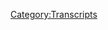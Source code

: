 {{Transcript
    | title         = [[574: May 28-29, 2003]]
    | caption       = [https://knowledgefight.libsyn.com/574-may-28-29-2021 Listen to this episode on Libsyn]
    | episodeNumber = [[574: May 28-29, 2003|574]]
    | length        = 01:48:23
}}

{{MessageBox
    | header     = Warning: Bot Generated Content
    | text       = This transcript was automatically generated by transcription software and likely contains many mistakes and misattributions. Please check the audio for definitive quotes, attribution, and context.
    | image      = N3yvass4myg91.webp
    | imagewidth = 50px
    | id         = warning
}}

{{TranscriptBlock
    | name      = Unknown Speaker
    | timestamp = 00:00:00.000
    | text      = N-N-N-N-N-N-N-Knowledge Fight
}}

{{TranscriptBlock
    | name      = Unknown Speaker
    | timestamp = 00:00:12.960
    | text      = Dan and Jordan, I am sweating.
}}

{{TranscriptBlock
    | name      = Unknown Speaker
    | timestamp = 00:00:19.600
    | text      = Knowledgefight.com, it's time to pray.
}}

{{TranscriptBlock
    | name      = Unknown Speaker
    | timestamp = 00:00:21.399
    | text      = I have great respect for knowledgefight.
}}

{{TranscriptBlock
    | name      = Unknown Speaker
    | timestamp = 00:00:23.920
    | text      = Knowledgefight.
}}

{{TranscriptBlock
    | name      = Unknown Speaker
    | timestamp = 00:00:24.920
    | text      = I'm sick of them posing as if they're the good guys saying we are the bad guys.
}}

{{TranscriptBlock
    | name      = Unknown Speaker
    | timestamp = 00:00:29.359
    | text      = Knowledgefight.
}}

{{TranscriptBlock
    | name      = Unknown Speaker
    | timestamp = 00:00:30.359
    | text      = Dan and Jordan, Knowledgefight.
}}

{{TranscriptBlock
    | name      = Unknown Speaker
    | timestamp = 00:00:33.979
    | text      = Need money.
}}

{{TranscriptBlock
    | name      = Unknown Speaker
    | timestamp = 00:00:37.200
    | text      = Andy and Kansas.
}}

{{TranscriptBlock
    | name      = Unknown Speaker
    | timestamp = 00:00:42.679
    | text      = Stop it.
}}

{{TranscriptBlock
    | name      = Unknown Speaker
    | timestamp = 00:00:43.679
    | text      = Andy and Kansas.
}}

{{TranscriptBlock
    | name      = Unknown Speaker
    | timestamp = 00:00:44.679
    | text      = It's time to pray.
}}

{{TranscriptBlock
    | name      = Unknown Speaker
    | timestamp = 00:00:47.679
    | text      = Andy and Kansas, you're on the air, thanks for holding.
}}

{{TranscriptBlock
    | name      = Unknown Speaker
    | timestamp = 00:00:50.560
    | text      = Hello, Alex.
}}

{{TranscriptBlock
    | name      = Unknown Speaker
    | timestamp = 00:00:51.560
    | text      = I'm a first time caller, I'm a huge fan.
}}

{{TranscriptBlock
    | name      = Unknown Speaker
    | timestamp = 00:00:53.560
    | text      = I love your work.
}}

{{TranscriptBlock
    | name      = Unknown Speaker
    | timestamp = 00:00:55.560
    | text      = Knowledgefight.com.
}}

{{TranscriptBlock
    | name      = Unknown Speaker
    | timestamp = 00:00:56.600
    | text      = com. I love you. Hey everybody, welcome back to Knowledge
}}

{{TranscriptBlock
    | name      = Unknown Speaker
    | timestamp = 00:01:00.840
    | text      = Vite, I'm Dan. I'm Jordan. We're a couple dudes, like to sit around, worship at the altar of Selene, and talk a
}}

{{TranscriptBlock
    | name      = Unknown Speaker
    | timestamp = 00:01:04.319
    | text      = little bit about Alex Jones. Oh indeed we are, Dan.
}}

{{TranscriptBlock
    | name      = Unknown Speaker
    | timestamp = 00:01:07.159
    | text      = Dan. Jordan. Quick question. What's up? What's your bright spot? My bright spot
}}

{{TranscriptBlock
    | name      = Unknown Speaker
    | timestamp = 00:01:10.560
    | text      = today, Jordan, is a callback to a bright spot of days past. Okay. I was going to do
}}

{{TranscriptBlock
    | name      = Unknown Speaker
    | timestamp = 00:01:16.219
    | text      = laundry, I went down to the laundry room, and what should fly past me but a thing?
}}

{{TranscriptBlock
    | name      = Unknown Speaker
    | timestamp = 00:01:19.879
    | text      = I thought it was a bat. Right. It was pretty early in the morning, I was like
}}

{{TranscriptBlock
    | name      = Unknown Speaker
    | timestamp = 00:01:23.239
    | text      = maybe there's bats. Laundry rooms have bats, that's science. It's in a basement, you
}}

{{TranscriptBlock
    | name      = Unknown Speaker
    | timestamp = 00:01:27.000
    | text      = gotta go down a set of stairs. Just fact. And I thought like, oh, a bat. Yeah. And I looked
}}

{{TranscriptBlock
    | name      = Unknown Speaker
    | timestamp = 00:01:31.319
    | text      = and there were birds nesting underneath the staircase, and it was, you know, I
}}

{{TranscriptBlock
    | name      = Unknown Speaker
    | timestamp = 00:01:36.680
    | text      = remember seeing that like a year ago. Yeah. It was really delightful, and I don't
}}

{{TranscriptBlock
    | name      = Unknown Speaker
    | timestamp = 00:01:41.079
    | text      = know, it brought to mind feelings about the, you know, the pandemic waning, I
}}

{{TranscriptBlock
    | name      = Unknown Speaker
    | timestamp = 00:01:46.400
    | text      = guess, a little bit, or life returning to a little bit more of normalcy, and the birds are in on
}}

{{TranscriptBlock
    | name      = Unknown Speaker
    | timestamp = 00:01:52.280
    | text      = it too. Yeah, that is nice. Was it the same birds? No, it was in a
}}

{{TranscriptBlock
    | name      = Unknown Speaker
    | timestamp = 00:01:59.640
    | text      = different spot under the stairs, and it was clearly different birds. Sure, sure. I
}}

{{TranscriptBlock
    | name      = Unknown Speaker
    | timestamp = 00:02:04.799
    | text      = got to know these birds pretty well, and these were different birds. I was gonna say, it'd be nice if you had like a
}}

{{TranscriptBlock
    | name      = Unknown Speaker
    | timestamp = 00:02:10.120
    | text      = whole intergenerational thing starting in you in the laundry room. I don't think
}}

{{TranscriptBlock
    | name      = Unknown Speaker
    | timestamp = 00:02:14.280
    | text      = generations of birds last a year. I don't know how long birds live, but I think it's
}}

{{TranscriptBlock
    | name      = Unknown Speaker
    | timestamp = 00:02:20.879
    | text      = longer than a year. It could be. Yeah. So what's your bright spot? My bright spot, Dan, is a DJ
}}

{{TranscriptBlock
    | name      = Unknown Speaker
    | timestamp = 00:02:28.699
    | text      = Danarchy has made me and us and all of us something very cool. If you could,
}}

{{TranscriptBlock
    | name      = Unknown Speaker
    | timestamp = 00:02:33.759
    | text      = please. The maracas begin to shake, and they gradually shake faster and faster and faster until they get louder and louder and louder. Yeah, it sounded like our theme song.
}}

{{TranscriptBlock
    | name      = Unknown Speaker
    | timestamp = 00:02:51.759
    | text      = Hey, that's right! We finally have a theme song for the podcast that will be coming out next week. Oh wow, very exciting.
}}

{{TranscriptBlock
    | name      = Unknown Speaker
    | timestamp = 00:03:00.759
    | text      = The release date for your, is it all just gonna come in one? It's all gonna come in one giant
}}

{{TranscriptBlock
    | name      = Unknown Speaker
    | timestamp = 00:03:05.199
    | text      = shot. It's gonna show up. You'll be able to download it and listen to the whole
}}

{{TranscriptBlock
    | name      = Unknown Speaker
    | timestamp = 00:03:09.240
    | text      = thing, and then if there's a second season, we will let you know. Sure, we'll have a theme song now. Exactly. It seems almost like we're obligated. We'll see. I'm not. I didn't think so. I'll probably do it if you do it, but I am certainly not obligated. I am not good at
}}

{{TranscriptBlock
    | name      = Unknown Speaker
    | timestamp = 00:03:30.240
    | text      = acting or playing along with things. You were great. Thank you. You were great, Dan. I was fishing for compliments. I know, and you caught something beautiful. So, Jordan, today we are doing a little sneak snake episode. We're in the past.
}}

{{TranscriptBlock
    | name      = Unknown Speaker
    | timestamp = 00:03:43.800
    | text      = Okay. We're talking about May 28th and 29th, 2003. Okay. I was, I didn't know what to
}}

{{TranscriptBlock
    | name      = Unknown Speaker
    | timestamp = 00:03:53.199
    | text      = expect going back to this because time's a little confusing. Sure. And the last
}}

{{TranscriptBlock
    | name      = Unknown Speaker
    | timestamp = 00:03:57.840
    | text      = time we went back to the past, I found it to be a little bit stagnant, and I was a
}}

{{TranscriptBlock
    | name      = Unknown Speaker
    | timestamp = 00:04:02.560
    | text      = little bit worried. I was like, I don't feel like there's any progress about things
}}

{{TranscriptBlock
    | name      = Unknown Speaker
    | timestamp = 00:04:05.639
    | text      = that I know are actually important. Right, right, right, right, right. At this point. But today, we, business picks up a little bit. Okay. And I'm very
}}

{{TranscriptBlock
    | name      = Unknown Speaker
    | timestamp = 00:04:14.759
    | text      = excited about a couple of things that happened that have nothing to do with
}}

{{TranscriptBlock
    | name      = Unknown Speaker
    | timestamp = 00:04:18.160
    | text      = how important, like these important stories from 2003, nothing to do with
}}

{{TranscriptBlock
    | name      = Unknown Speaker
    | timestamp = 00:04:22.240
    | text      = them. That sounds right. But there's one caller in particular that blew my mind,
}}

{{TranscriptBlock
    | name      = Unknown Speaker
    | timestamp = 00:04:26.079
    | text      = and I spent a couple hours researching this call, and I'm very excited to talk
}}

{{TranscriptBlock
    | name      = Unknown Speaker
    | timestamp = 00:04:31.480
    | text      = about it. And we'll get to that. But before we do, Jordan, we gotta take a
}}

{{TranscriptBlock
    | name      = Unknown Speaker
    | timestamp = 00:04:36.000
    | text      = little moment to say thank you to some folks who have signed up, and our new
}}

{{TranscriptBlock
    | name      = Unknown Speaker
    | timestamp = 00:04:39.920
    | text      = wonks. Yay, that's a good idea. That was me vamping while I pulled up my sheet. So first,
}}

{{TranscriptBlock
    | name      = Unknown Speaker
    | timestamp = 00:04:46.000
    | text      = Nick fucking Gage, thank you so much. You're now a policy wonk. I'm a policy wonk.
}}

{{TranscriptBlock
    | name      = Unknown Speaker
    | timestamp = 00:04:50.600
    | text      = Thanks, Nick fucking Gage. This, Nick also asked me to do the entire Steiner math
}}

{{TranscriptBlock
    | name      = Unknown Speaker
    | timestamp = 00:04:56.639
    | text      = promo. Okay, well. And I unfortunately could not do that. Oh. It was way too long. I was
}}

{{TranscriptBlock
    | name      = Unknown Speaker
    | timestamp = 00:05:01.800
    | text      = gonna say, I've got a clock up, but. Next, Nessa the Cryptid, thank you so much.
}}

{{TranscriptBlock
    | name      = Unknown Speaker
    | timestamp = 00:05:06.639
    | text      = You're now a policy wonk. I'm a policy wonk. Thanks, Nessa. Next, Bad Uniball
}}

{{TranscriptBlock
    | name      = Unknown Speaker
    | timestamp = 00:05:11.519
    | text      = Parachutist Zero Sum, thank you so much. You're now a policy wonk. I'm a policy
}}

{{TranscriptBlock
    | name      = Unknown Speaker
    | timestamp = 00:05:15.639
    | text      = wonk. Thank you. And now, it is time to get deep. Giving someone life is giving
}}

{{TranscriptBlock
    | name      = Unknown Speaker
    | timestamp = 00:05:21.360
    | text      = someone death. You could say that life is death. You could. It's true. So, Matty,
}}

{{TranscriptBlock
    | name      = Unknown Speaker
    | timestamp = 00:05:31.839
    | text      = happy birthday. Happy birthday. M-A-T-D-Y, Matty. Matty. Also, I apologize, I think it's
}}

{{TranscriptBlock
    | name      = Unknown Speaker
    | timestamp = 00:05:38.959
    | text      = Goral. Goral. It's, this is one of those names that has an O that is a slash
}}

{{TranscriptBlock
    | name      = Unknown Speaker
    | timestamp = 00:05:44.160
    | text      = through it. I don't know what to do with that letter. Is that an O? Is that Goral? Could be. I never
}}

{{TranscriptBlock
    | name      = Unknown Speaker
    | timestamp = 00:05:50.319
    | text      = remember with the slash. That's not one of the characters that I'm aware of how
}}

{{TranscriptBlock
    | name      = Unknown Speaker
    | timestamp = 00:05:55.360
    | text      = to pronounce. Yeah. There's a number of sort of non-English symbols, yeah, yeah,
}}

{{TranscriptBlock
    | name      = Unknown Speaker
    | timestamp = 00:06:01.560
    | text      = that I'm fine with. Totally. That one I don't know what to do with. I stare at it
}}

{{TranscriptBlock
    | name      = Unknown Speaker
    | timestamp = 00:06:05.560
    | text      = and I'm like, I do. Oh, the A with the like little spiral on top? No, I just, just get
}}

{{TranscriptBlock
    | name      = Unknown Speaker
    | timestamp = 00:06:11.120
    | text      = it out of here. I don't understand it. This one's from Torstein in Norway. Wanted to
}}

{{TranscriptBlock
    | name      = Unknown Speaker
    | timestamp = 00:06:15.439
    | text      = wish possibly Goral a happy birthday. Happy birthday. Also, Michael T, happy birthday. Anna wanted us to give you a
}}

{{TranscriptBlock
    | name      = Unknown Speaker
    | timestamp = 00:06:22.399
    | text      = shout out. Happy birthday. Happy birthday. Next, D.W. Static. Also having a happy birthday. Happy birthday, D.W.
}}

{{TranscriptBlock
    | name      = Unknown Speaker
    | timestamp = 00:06:28.000
    | text      = Having a happy birthday. Also, Joseph sent a message. He's got a birthday, but instead of
}}

{{TranscriptBlock
    | name      = Unknown Speaker
    | timestamp = 00:06:33.279
    | text      = wishing a happy birthday to himself, he wanted to spread this to all the
}}

{{TranscriptBlock
    | name      = Unknown Speaker
    | timestamp = 00:06:36.800
    | text      = community of wonks and wish everyone else in the world, I guess even if it's not
}}

{{TranscriptBlock
    | name      = Unknown Speaker
    | timestamp = 00:06:41.560
    | text      = your birthday, happy, have the good feelings of someone wishing you a happy birthday. That's a good one. I like that. I like that. Very, very nice and
}}

{{TranscriptBlock
    | name      = Unknown Speaker
    | timestamp = 00:06:50.680
    | text      = communal. So thank you, I guess. That's right. That's why I think we should
}}

{{TranscriptBlock
    | name      = Unknown Speaker
    | timestamp = 00:06:55.680
    | text      = celebrate the way that the giver did, you know, with, what was that, Lois Lowry,
}}

{{TranscriptBlock
    | name      = Unknown Speaker
    | timestamp = 00:07:00.839
    | text      = alright? Everybody has the same birthday once a year. Everybody, same birthday, move
}}

{{TranscriptBlock
    | name      = Unknown Speaker
    | timestamp = 00:07:05.720
    | text      = on with the rest of the year. Just take care of it. This is birthday day. This is birthday. The end. I like it. Might be functional. Yeah, we'll see. So, Jordan, we're
}}

{{TranscriptBlock
    | name      = Unknown Speaker
    | timestamp = 00:07:12.920
    | text      = gonna get into business on this episode, but before we do, here's an out of context drop from
}}

{{TranscriptBlock
    | name      = Unknown Speaker
    | timestamp = 00:07:16.759
    | text      = today's episode. No grandchildren for you. Alex Jones is the grandchildren Nazi. Still no grandchildren. He's the grandchildren Nazi. No grandchildren for you. I know, but it's funny that we're in the
}}

{{TranscriptBlock
    | name      = Unknown Speaker
    | timestamp = 00:07:29.439
    | text      = present day on our last episode, talking about how there's no way for your next
}}

{{TranscriptBlock
    | name      = Unknown Speaker
    | timestamp = 00:07:34.000
    | text      = generation to grow into adults, and then we go back in time and there's still gonna be no grandchildren! It is something of a preoccupation for Alex.
}}

{{TranscriptBlock
    | name      = Unknown Speaker
    | timestamp = 00:07:41.920
    | text      = Seems like it. Yeah, but it's not being formulated in the same way that they will all not grow up.
}}

{{TranscriptBlock
    | name      = Unknown Speaker
    | timestamp = 00:07:48.240
    | text      = Well, it's good to know there's a lot of ways to get to the same destination, I suppose. So we start on May 28th, and I will say at the beginning of this episode, a little bit slow. I'm
}}

{{TranscriptBlock
    | name      = Unknown Speaker
    | timestamp = 00:08:00.639
    | text      = lying. It heats up fast. Okay. Got me very interested very quickly. Okay, okay. I'm for the death penalty, too. I believe that a serial killer or a whatever should be executed. I mean, that's an eye for an eye. That makes sense. It's something that needs to be done, but you have the big criminals running the government. How can you trust them to meet out the death penalty? So, death penalty moratorium considered in North Carolina, the blue-collar
}}

{{TranscriptBlock
    | name      = Unknown Speaker
    | timestamp = 00:08:30.600
    | text      = town known for its furniture factories, law and order conservatism, hardly seems the kind of place that would call for a moratorium on the death penalty, but people don't trust the government. So how can you trust the government to hand out the death sentences? I mean, certainly you're for the death penalty, most of you, so am I, but in Soviet Russia, would you be for Stalin handing out death sentences? No, that's illegitimate.
}}

{{TranscriptBlock
    | name      = Unknown Speaker
    | timestamp = 00:08:53.600
    | text      = Immediately, I was like, I am so fascinated. I got completely thrown for a curve ball here. Is this a nuanced take? It's not. It's something for Alex? No, it's something that's trying to have the appearance of a nuanced take that actually isn't. And honestly, I think this is the first time I've ever heard Alex give a definitive position on the death penalty. Yeah. Up till this point, I'd gathered from context clues that he didn't support the policy, given that many of his other ideas that
}}

{{TranscriptBlock
    | name      = Unknown Speaker
    | timestamp = 00:09:23.519
    | text      = appear to be based on principles have to do with the government not doing things to individuals. Right, right. The position he's putting forth is absolutely the definition of not having a position. There are a lot of reasons to be for or against the death penalty. Some can be based on an emotional appeal, you know, like people who commit certain crimes deserve death. Some can be based on a utilitarian calculation, where you determine that if you have a death penalty, there's actually a significant effect on crime rates, and you make a decision based on the death penalty.
}}

{{TranscriptBlock
    | name      = Unknown Speaker
    | timestamp = 00:09:52.519
    | text      = Sure. That would be a utilitarian analysis whether or not that is actually true. Right, right, right. Still, other positions can be based on ethics, where there's an intrinsic moral character dissenting someone to death, and that consideration guides your position. And then there are sets of political beliefs that could include a strong position regarding the relationship between the individual and the state, which would impact your views on the death penalty in obvious ways.
}}

{{TranscriptBlock
    | name      = Unknown Speaker
    | timestamp = 00:10:16.519
    | text      = Alex seems to only be operating on the most elementary level here. He's appealing to an emotional desire for an eye to be taken for an eye. This is really unimpressive stuff from him, and I once again regret that I gave him more credit than he deserves in terms of this position.
}}

{{TranscriptBlock
    | name      = Unknown Speaker
    | timestamp = 00:10:32.519
    | text      = The other cowardly thing Alex is doing here is that he's claiming that he's for the death penalty, but not when the government is corrupt. The level of corruptness of the government is a completely arbitrary and subjective measurement for Alex, so this actually means nothing.
}}

{{TranscriptBlock
    | name      = Unknown Speaker
    | timestamp = 00:10:45.519
    | text      = According to his feelings, the George W. Bush government, and obviously the Clinton one before it, they are too corrupt to responsibly hand out death sentences. But it would be impossible to formalize this into any meaningful scale that you could judge things on.
}}

{{TranscriptBlock
    | name      = Unknown Speaker
    | timestamp = 00:11:00.519
    | text      = Literally anyone could just counter his argument by saying that they believe that the Bush administration was not too corrupt to hand out death sentences, and Alex would have nowhere to go.
}}

{{TranscriptBlock
    | name      = Unknown Speaker
    | timestamp = 00:11:09.519
    | text      = He could rattle off instances of governmental corruption to try and build to a point, but that still doesn't handle the subjectivity of his assessment of which government is or isn't too corrupt to sentence people to die. It makes no sense.
}}

{{TranscriptBlock
    | name      = Unknown Speaker
    | timestamp = 00:11:22.519
    | text      = I didn't realize that it was in specific with the level of corruption of the government. I thought it was more of a blanket, like, you wouldn't trust the government to do that just because there's a good chance they are corrupt in some fashion or another, because they always have been.
}}

{{TranscriptBlock
    | name      = Unknown Speaker
    | timestamp = 00:11:39.519
    | text      = We'll get more into this.
}}

{{TranscriptBlock
    | name      = Unknown Speaker
    | timestamp = 00:11:40.519
    | text      = Really?
}}

{{TranscriptBlock
    | name      = Unknown Speaker
    | timestamp = 00:11:41.519
    | text      = Yes.
}}

{{TranscriptBlock
    | name      = Unknown Speaker
    | timestamp = 00:11:42.519
    | text      = Okay, well now that doesn't make any fucking sense.
}}

{{TranscriptBlock
    | name      = Unknown Speaker
    | timestamp = 00:11:44.519
    | text      = By presenting his position this way, Alex is effectively making it seem like he's taking a position when he's actually not. He's in favor of the death penalty, but only when it comes to some imaginary ideal government that could be in place.
}}

{{TranscriptBlock
    | name      = Unknown Speaker
    | timestamp = 00:11:55.519
    | text      = By planting his flag there, he can manage to not alienate either side of the debate while getting each to think that he's actually on their side, which is a bit weaselly.
}}

{{TranscriptBlock
    | name      = Unknown Speaker
    | timestamp = 00:12:03.519
    | text      = There's an additional problem here too, and that's that there's no reason why the logic Alex is using should apply exclusively to punishments involving the death penalty.
}}

{{TranscriptBlock
    | name      = Unknown Speaker
    | timestamp = 00:12:11.519
    | text      = If the proposition to the state imposing a death penalty has to do with the state being too corrupt to responsibly give out that sentence, then it should stand to reason that they're also too corrupt to responsibly incarcerate somebody.
}}

{{TranscriptBlock
    | name      = Unknown Speaker
    | timestamp = 00:12:22.519
    | text      = The reasoning that Alex is using entails a complete inability of the government to enforce any laws, because they lack the moral purity or authority to do so.
}}

{{TranscriptBlock
    | name      = Unknown Speaker
    | timestamp = 00:12:31.519
    | text      = The way he's presenting it, I understand where you're coming from, and I actually think that it does get closer to what the point should be. You're saying that by the very nature of it, the government is too corrupt to meet out the death penalty.
}}

{{TranscriptBlock
    | name      = Unknown Speaker
    | timestamp = 00:12:45.519
    | text      = Yes, and I think that that would be a position that you could call, I guess, functionally anti-death penalty. I think that that would have much less problems than what Alex is saying, because he's not saying that.
}}

{{TranscriptBlock
    | name      = Unknown Speaker
    | timestamp = 00:13:02.519
    | text      = He's saying that if there were somebody in charge who was cool, then the death penalty would be good, because murderers deserve to die.
}}

{{TranscriptBlock
    | name      = Unknown Speaker
    | timestamp = 00:13:11.519
    | text      = Yeah. No, I mean, if you wanted to get into it, like, what's the level of... I mean, yeah, Nazi war criminal. Maybe the death penalty's fine there, I guess. That's an argument.
}}

{{TranscriptBlock
    | name      = Unknown Speaker
    | timestamp = 00:13:25.519
    | text      = Whether or not you can trust the government to single out individuals is an obvious open and closed question from all of human history.
}}

{{TranscriptBlock
    | name      = Unknown Speaker
    | timestamp = 00:13:34.519
    | text      = The government can't do it without eventually abusing it and killing a bunch of people that they just want gone.
}}

{{TranscriptBlock
    | name      = Unknown Speaker
    | timestamp = 00:13:40.519
    | text      = I think what's going on is that you're giving more credence to what Alex is saying than it merits.
}}

{{TranscriptBlock
    | name      = Unknown Speaker
    | timestamp = 00:13:46.519
    | text      = Yes, I'm giving far more credence.
}}

{{TranscriptBlock
    | name      = Unknown Speaker
    | timestamp = 00:13:48.519
    | text      = You're reading into this and trying to find a way for it to work when it doesn't.
}}

{{TranscriptBlock
    | name      = Unknown Speaker
    | timestamp = 00:13:51.519
    | text      = No.
}}

{{TranscriptBlock
    | name      = Unknown Speaker
    | timestamp = 00:13:52.519
    | text      = We'll see more as we go along.
}}

{{TranscriptBlock
    | name      = Unknown Speaker
    | timestamp = 00:13:55.519
    | text      = I always thought that there would be a blanket opposition to the death penalty from Alex, because of the relationship between individual and state that is implied through all of his political beliefs.
}}

{{TranscriptBlock
    | name      = Unknown Speaker
    | timestamp = 00:14:07.519
    | text      = And I was surprised when he says that he's for the death penalty. I was also surprised when I heard this.
}}

{{TranscriptBlock
    | name      = Unknown Speaker
    | timestamp = 00:14:14.519
    | text      = Look, it's like drugs. I'm against drugs, okay? Other than caffeine. I didn't drink coffee.
}}

{{TranscriptBlock
    | name      = Unknown Speaker
    | timestamp = 00:14:20.519
    | text      = But I think illegal drugs are bad news, so are big pharmacological, over-the-counter, and prescription garbage.
}}

{{TranscriptBlock
    | name      = Unknown Speaker
    | timestamp = 00:14:28.519
    | text      = But at the same time, we're forced to decriminalize because the government ships the drugs in to create the crisis. The bigger the war on drugs gets, the more drugs, the more people in prison.
}}

{{TranscriptBlock
    | name      = Unknown Speaker
    | timestamp = 00:14:38.519
    | text      = That's a fact, people.
}}

{{TranscriptBlock
    | name      = Unknown Speaker
    | timestamp = 00:14:40.519
    | text      = That is not how I've heard Alex explain his opposition to drug laws at other points in his career that I've listened to.
}}

{{TranscriptBlock
    | name      = Unknown Speaker
    | timestamp = 00:14:46.519
    | text      = Every other time I've heard this discussed, the issue is that Alex is not in favor of drugs, but you have the right to take whatever you want.
}}

{{TranscriptBlock
    | name      = Unknown Speaker
    | timestamp = 00:14:53.519
    | text      = It was literally one of the main selling points of Ron Paul to people on the left, and one of the major tools Alex tried to use to insist that he wasn't a right-winger.
}}

{{TranscriptBlock
    | name      = Unknown Speaker
    | timestamp = 00:15:01.519
    | text      = He was cool. He thought drugs should be legal. You have the right. You're an individual. You're an adult. Freedom.
}}

{{TranscriptBlock
    | name      = Unknown Speaker
    | timestamp = 00:15:06.519
    | text      = Totally.
}}

{{TranscriptBlock
    | name      = Unknown Speaker
    | timestamp = 00:15:07.519
    | text      = He clearly doesn't actually believe that. His opposition to drug laws is purely a consideration of trying to break up the cartel of globalists who he believes ship in all the drugs.
}}

{{TranscriptBlock
    | name      = Unknown Speaker
    | timestamp = 00:15:15.519
    | text      = Legalization is in essence a strategic move against the globalists, not something that Alex supports because of the political belief that adults should be able to use drugs if they want to, which is the way that he presents it pretty regularly.
}}

{{TranscriptBlock
    | name      = Unknown Speaker
    | timestamp = 00:15:28.519
    | text      = This is super weird, man. I'm like five minutes into this episode and already Alex has explained two of his positions on things that I thought he was pretty rational about and shown that his positions are all wrong.
}}

{{TranscriptBlock
    | name      = Unknown Speaker
    | timestamp = 00:15:38.519
    | text      = I'm starting to question if there are any positions that he and I would agree on.
}}

{{TranscriptBlock
    | name      = Unknown Speaker
    | timestamp = 00:15:42.519
    | text      = Nope. Can't think of any.
}}

{{TranscriptBlock
    | name      = Unknown Speaker
    | timestamp = 00:15:45.519
    | text      = No. I don't think so.
}}

{{TranscriptBlock
    | name      = Unknown Speaker
    | timestamp = 00:15:47.519
    | text      = No. Even when you agree, he's wrong about it somehow.
}}

{{TranscriptBlock
    | name      = Unknown Speaker
    | timestamp = 00:15:51.519
    | text      = I hold out that last bit of hope that somehow the conversation about civil asset forfeiture won't somehow turn out to be like, his position on that is based in some kind of alien fear or something.
}}

{{TranscriptBlock
    | name      = Unknown Speaker
    | timestamp = 00:16:05.519
    | text      = I'm more like, we need to get way down on a base level of you guys in a room with a mediator just being like, who's got the best pizza? Just start there.
}}

{{TranscriptBlock
    | name      = Unknown Speaker
    | timestamp = 00:16:15.519
    | text      = No, that's even too murky.
}}

{{TranscriptBlock
    | name      = Unknown Speaker
    | timestamp = 00:16:17.519
    | text      = Can you even agree on it?
}}

{{TranscriptBlock
    | name      = Unknown Speaker
    | timestamp = 00:16:19.519
    | text      = The way we don't do it is, is this green?
}}

{{TranscriptBlock
    | name      = Unknown Speaker
    | timestamp = 00:16:21.519
    | text      = Is this green? Yes, that's a good point.
}}

{{TranscriptBlock
    | name      = Unknown Speaker
    | timestamp = 00:16:23.519
    | text      = No, nothing. Just pure is or is not.
}}

{{TranscriptBlock
    | name      = Unknown Speaker
    | timestamp = 00:16:28.519
    | text      = So Leo is saying about the execution thing, the death penalty, Alex talks a little bit more about his feelings and this is where it kind of gets into like, all right, I can kind of see what you're saying, but it's still incredibly stupid.
}}

{{TranscriptBlock
    | name      = Unknown Speaker
    | timestamp = 00:16:43.519
    | text      = Certainly for a state death penalty. But you need to have massive evidence to do it. There need to be strong rules in place. But no, there should not be a federal death penalty, ladies and gentlemen. It's unconstitutional. It's dangerous. You don't want a central government having that power.
}}

{{TranscriptBlock
    | name      = Unknown Speaker
    | timestamp = 00:17:01.519
    | text      = Here's an interesting statistic that I'd like Alex to chew on. Maybe you know the answer to this. I'm not sure if you do.
}}

{{TranscriptBlock
    | name      = Unknown Speaker
    | timestamp = 00:17:07.519
    | text      = How many people were executed by the federal government during the eight years that Obama was in office?
}}

{{TranscriptBlock
    | name      = Unknown Speaker
    | timestamp = 00:17:11.519
    | text      = Zero. Yup, zero. From 1958 to 2001, only four people were executed by the federal government, one of whom was Timothy McVeigh.
}}

{{TranscriptBlock
    | name      = Unknown Speaker
    | timestamp = 00:17:20.519
    | text      = Three of these came during George W. Bush's presidency, but none after March 2003. So at the point when Alex is complaining about federal executions, he's talking about something that won't happen again for over 17 years.
}}

{{TranscriptBlock
    | name      = Unknown Speaker
    | timestamp = 00:17:32.519
    | text      = And then Trump became president and 13 people were executed by the federal government. And I don't think I ever heard Alex bring it up as a problem.
}}

{{TranscriptBlock
    | name      = Unknown Speaker
    | timestamp = 00:17:40.519
    | text      = That's because we finally had a government that wasn't corrupt.
}}

{{TranscriptBlock
    | name      = Unknown Speaker
    | timestamp = 00:17:43.519
    | text      = Right?
}}

{{TranscriptBlock
    | name      = Unknown Speaker
    | timestamp = 00:17:44.519
    | text      = Exactly.
}}

{{TranscriptBlock
    | name      = Unknown Speaker
    | timestamp = 00:17:45.519
    | text      = See, this is kind of why I get the sense that this is, oh, if there's the right person in charge, I don't think this is actually a problem.
}}

{{TranscriptBlock
    | name      = Unknown Speaker
    | timestamp = 00:17:54.519
    | text      = Yeah, yeah, yeah, yeah.
}}

{{TranscriptBlock
    | name      = Unknown Speaker
    | timestamp = 00:17:55.519
    | text      = Because it became a giant issue during Trump's presidency.
}}

{{TranscriptBlock
    | name      = Unknown Speaker
    | timestamp = 00:17:58.519
    | text      = You would hope.
}}

{{TranscriptBlock
    | name      = Unknown Speaker
    | timestamp = 00:17:59.519
    | text      = The shift in tone from the previous decades to Trump's four years in office in terms of federal executions was stark. And the fact that it wasn't a major breaking point for Alex, if this is actually what his position is rooted in, that oh, it should only be states doing it, then that's, I don't know. I don't know if that makes sense and I don't trust it.
}}

{{TranscriptBlock
    | name      = Unknown Speaker
    | timestamp = 00:18:23.519
    | text      = It doesn't. That idea of the federal government shouldn't be able to, but state government should, that's so stupid. I can't even breathe.
}}

{{TranscriptBlock
    | name      = Unknown Speaker
    | timestamp = 00:18:32.519
    | text      = So there have been few federal executions for Trump for many years. But conversely, according to analysis from USA Facts, between 1977 and 2018, there were 1,490 executions carried out by states, during which period the federal government only carried out three.
}}

{{TranscriptBlock
    | name      = Unknown Speaker
    | timestamp = 00:18:52.519
    | text      = Alex's beloved state of Texas, quote, accounted for 37% of all executions in this period, or approximately 550.
}}

{{TranscriptBlock
    | name      = Unknown Speaker
    | timestamp = 00:19:00.519
    | text      = The states, particularly Texas, carry out the vast majority of executions, and Alex is saying that he's fine with that, which makes absolutely no sense based on what he's pretending to base his positions on earlier.
}}

{{TranscriptBlock
    | name      = Unknown Speaker
    | timestamp = 00:19:11.519
    | text      = If he doesn't believe the federal government should be able to sentence people to death because the government can be corrupt, it's absolutely idiotic to pretend that the same concern doesn't exist in slightly lower levels of governmental organization.
}}

{{TranscriptBlock
    | name      = Unknown Speaker
    | timestamp = 00:19:22.519
    | text      = Being opposed to the death penalty but only on the federal level is the very definition of a meaningless position.
}}

{{TranscriptBlock
    | name      = Unknown Speaker
    | timestamp = 00:19:28.519
    | text      = It only becomes more meaningless when you explicitly support state executions and you live in Texas, the state with the government that seems most interested in killing convicts.
}}

{{TranscriptBlock
    | name      = Unknown Speaker
    | timestamp = 00:19:37.519
    | text      = It's a downright farce when you also go on to support Donald Trump, the president who presided over 13 federal executions, a total reached in four years that surpasses the number of federal executions that have been carried out for the preceding 67 years combined.
}}

{{TranscriptBlock
    | name      = Unknown Speaker
    | timestamp = 00:19:52.519
    | text      = My point is that Alex's political beliefs are idiotic and they're not based on anything. But, at very least, this kind of brings things into focus.
}}

{{TranscriptBlock
    | name      = Unknown Speaker
    | timestamp = 00:20:00.519
    | text      = You know, at least you can kind of get a sense, because he's given us this little piece of information, it's just a states rights kind of argument that doesn't have anything to do with ethics, morality, or even opposition or support for the death penalty.
}}

{{TranscriptBlock
    | name      = Unknown Speaker
    | timestamp = 00:20:14.519
    | text      = Okay.
}}

{{TranscriptBlock
    | name      = Unknown Speaker
    | timestamp = 00:20:15.519
    | text      = It's meaningless.
}}

{{TranscriptBlock
    | name      = Unknown Speaker
    | timestamp = 00:20:17.519
    | text      = I mean, well, because here's a big problem. If you want to abolish the death penalty in Texas, in Alex's eyes, what it should do is secede, then it will be its own federal government and will no longer be able to perform executions.
}}

{{TranscriptBlock
    | name      = Unknown Speaker
    | timestamp = 00:20:33.519
    | text      = Wow. Yeah, and then I guess the state of Austin would have to choose...
}}

{{TranscriptBlock
    | name      = Unknown Speaker
    | timestamp = 00:20:37.519
    | text      = Exactly! They would have to hire their own executioner.
}}

{{TranscriptBlock
    | name      = Unknown Speaker
    | timestamp = 00:20:40.519
    | text      = But then Austin would have to secede.
}}

{{TranscriptBlock
    | name      = Unknown Speaker
    | timestamp = 00:20:42.519
    | text      = That is such a fucking stupid thing to say. It is beyond, I mean, wow.
}}

{{TranscriptBlock
    | name      = Unknown Speaker
    | timestamp = 00:20:47.519
    | text      = Yeah. It's interesting to me because he just hates the federal government. That's it.
}}

{{TranscriptBlock
    | name      = Unknown Speaker
    | timestamp = 00:20:52.519
    | text      = He just hates the federal government so much that he's willing to accept how many probably innocent people are being killed in the state of Texas by the government.
}}

{{TranscriptBlock
    | name      = Unknown Speaker
    | timestamp = 00:21:01.519
    | text      = Yeah, tons. Yeah.
}}

{{TranscriptBlock
    | name      = Unknown Speaker
    | timestamp = 00:21:02.519
    | text      = I don't understand this. One of the things that I find most remarkable about it is that I could have listened to hundreds and hundreds of hours of Alex's show and still have this be, oh, I had the baseline position that you had wrong.
}}

{{TranscriptBlock
    | name      = Unknown Speaker
    | timestamp = 00:21:24.519
    | text      = I had way too generous of an assumption because I've heard him talk about not being in favor of the death penalty. I just didn't realize that maybe it was rooted in something that's really stupid.
}}

{{TranscriptBlock
    | name      = Unknown Speaker
    | timestamp = 00:21:35.519
    | text      = Yeah. Yeah. Yeah. Yeah. I mean, there's just, yeah, the only way to carry out the death penalty in Alex's eyes is if there is a, I suppose, philosopher king who's choosing each and every individual person based upon God's orders.
}}

{{TranscriptBlock
    | name      = Unknown Speaker
    | timestamp = 00:21:52.519
    | text      = And when we talk about philosophers, we're talking about Trump.
}}

{{TranscriptBlock
    | name      = Unknown Speaker
    | timestamp = 00:21:54.519
    | text      = Donald Trump. Donald that fucking Trump. Yep.
}}

{{TranscriptBlock
    | name      = Unknown Speaker
    | timestamp = 00:21:58.519
    | text      = So at this point, the process and policy of debatification is in place.
}}

{{TranscriptBlock
    | name      = Unknown Speaker
    | timestamp = 00:22:03.519
    | text      = Right.
}}

{{TranscriptBlock
    | name      = Unknown Speaker
    | timestamp = 00:22:04.519
    | text      = And Alex still is not addressing that or dealing with it in any way, which will end up being, I think, a gigantic thing he was wrong about.
}}

{{TranscriptBlock
    | name      = Unknown Speaker
    | timestamp = 00:22:12.519
    | text      = Yeah.
}}

{{TranscriptBlock
    | name      = Unknown Speaker
    | timestamp = 00:22:13.519
    | text      = And here is another thing vis-a-vis the Iraq war that Alex is very wrong about.
}}

{{TranscriptBlock
    | name      = Unknown Speaker
    | timestamp = 00:22:18.519
    | text      = I want to take calls on a bunch of subjects today. They haven't found weapons of mass destruction, but don't worry. They're going to find some here pretty soon and say, see, we told you so I can see from what they're doing.
}}

{{TranscriptBlock
    | name      = Unknown Speaker
    | timestamp = 00:22:32.519
    | text      = That's the propaganda that they're setting up. That's the, uh, the play they're running on us right now.
}}

{{TranscriptBlock
    | name      = Unknown Speaker
    | timestamp = 00:22:39.519
    | text      = Now in 2021, looking back, I do not believe they did find.
}}

{{TranscriptBlock
    | name      = Unknown Speaker
    | timestamp = 00:22:44.519
    | text      = Yeah. You know, that's, that's Alex almost, uh, almost underestimating the government. That's Alex being like, well, you know, they wouldn't just straight up lie us into a war. Right?
}}

{{TranscriptBlock
    | name      = Unknown Speaker
    | timestamp = 00:22:56.519
    | text      = Yeah. I mean, like if his, if his ideas were correct about how the globalists operate their level of control over everything, that's exactly what would have happened because he's writing that novel.
}}

{{TranscriptBlock
    | name      = Unknown Speaker
    | timestamp = 00:23:08.519
    | text      = Yeah. Cause that would have been the way that they are like, see, we proved it because we set it up the whole time.
}}

{{TranscriptBlock
    | name      = Unknown Speaker
    | timestamp = 00:23:13.519
    | text      = Instead of him really not grasping that they could just lie us into a war, which seems weird for a guy whose job is to turn lies into money.
}}

{{TranscriptBlock
    | name      = Unknown Speaker
    | timestamp = 00:23:24.519
    | text      = Yeah. Well, it's that, that, that conversation though, about what, uh, what you need to do or how you should respond to the reality of the, the Iraq war and the lead up to it. Um, that lie isn't easily monetized. It's not, it's not super easily turned into, and that's why you need to buy my tapes.
}}

{{TranscriptBlock
    | name      = Unknown Speaker
    | timestamp = 00:23:45.519
    | text      = Right, right, right. That's fair. That's fair. This is. Yeah. Yeah. The government is operating with complete impunity and lying to your faces about starting a war for this reason. Uh, buy my pills. No, that's like, let's do something about that.
}}

{{TranscriptBlock
    | name      = Unknown Speaker
    | timestamp = 00:24:00.519
    | text      = To be fair, Alex isn't selling pills at this point, but what it is, uh, is, is kind of like, ah, here is the science fiction conspiracy intrigue spy novel that's going on. And if you read all my information, you'll be able to crack the code.
}}

{{TranscriptBlock
    | name      = Unknown Speaker
    | timestamp = 00:24:16.519
    | text      = Right, right. And then we'll be able to transcend it. That's the, that's the sale that he's offering.
}}

{{TranscriptBlock
    | name      = Unknown Speaker
    | timestamp = 00:24:21.519
    | text      = So I think that these two things, if you, if you were to listen to this episode, one of the things you would definitely take away from it is that this position on drugs and this position on the death penalty are things that Alex really wants to take calls about.
}}

{{TranscriptBlock
    | name      = Unknown Speaker
    | timestamp = 00:24:35.519
    | text      = I think it's a slow news day for him. I think he's trying to solicit calls. Now at the same time, I don't know if I can get a sense that these are fictional versions of his positions.
}}

{{TranscriptBlock
    | name      = Unknown Speaker
    | timestamp = 00:24:48.519
    | text      = Like, I don't think he's saying these things to try and antagonize people like someone might on a shitty call-in talk show.
}}

{{TranscriptBlock
    | name      = Unknown Speaker
    | timestamp = 00:24:57.519
    | text      = Right, right, right, right.
}}

{{TranscriptBlock
    | name      = Unknown Speaker
    | timestamp = 00:24:58.519
    | text      = It does seem like, oh, this, this makes sense that you could believe that. It's just stupider than I thought your positions were.
}}

{{TranscriptBlock
    | name      = Unknown Speaker
    | timestamp = 00:25:04.519
    | text      = Yeah.
}}

{{TranscriptBlock
    | name      = Unknown Speaker
    | timestamp = 00:25:05.519
    | text      = And so he takes calls and this one guy who calls in, he wants to sort of distinguish. When we're talking about drugs, we're talking about, like, not weed, right?
}}

{{TranscriptBlock
    | name      = Unknown Speaker
    | timestamp = 00:25:15.519
    | text      = Sure. No, no, no, no. Those are...
}}

{{TranscriptBlock
    | name      = Unknown Speaker
    | timestamp = 00:25:17.519
    | text      = And Alex is not chill.
}}

{{TranscriptBlock
    | name      = Unknown Speaker
    | timestamp = 00:25:19.519
    | text      = I agree with you that cocaine, heroin, crack, methamphetamines, I do agree with you that all of those drugs are bad and all of those drugs that you'll notice are synthetically made by humans.
}}

{{TranscriptBlock
    | name      = Unknown Speaker
    | timestamp = 00:25:30.519
    | text      = Now, marijuana I don't consider to be personally a drug and I think that's very important for people to understand that a lot of the drug laws, as they were put down as time passed, were not really made to stop the drugs but were made to...
}}

{{TranscriptBlock
    | name      = Unknown Speaker
    | timestamp = 00:25:43.519
    | text      = Sir, let me, let me stop you. This whole line...
}}

{{TranscriptBlock
    | name      = Unknown Speaker
    | timestamp = 00:25:45.519
    | text      = Yeah, stop him there.
}}

{{TranscriptBlock
    | name      = Unknown Speaker
    | timestamp = 00:25:46.519
    | text      = And I agree with some of what you're going to say, but, what you've said, but look. Nightshade grows naturally, it'll kill you if you eat it, too much of it.
}}

{{TranscriptBlock
    | name      = Unknown Speaker
    | timestamp = 00:25:55.519
    | text      = Wow.
}}

{{TranscriptBlock
    | name      = Unknown Speaker
    | timestamp = 00:25:56.519
    | text      = There are cyanide shows up naturally.
}}

{{TranscriptBlock
    | name      = Unknown Speaker
    | timestamp = 00:25:59.519
    | text      = Good point.
}}

{{TranscriptBlock
    | name      = Unknown Speaker
    | timestamp = 00:26:00.519
    | text      = And that'll kill you. So this line that marijuana isn't a drug is a joke.
}}

{{TranscriptBlock
    | name      = Unknown Speaker
    | timestamp = 00:26:03.519
    | text      = It kind of feels like trolling.
}}

{{TranscriptBlock
    | name      = Unknown Speaker
    | timestamp = 00:26:05.519
    | text      = You got me.
}}

{{TranscriptBlock
    | name      = Unknown Speaker
    | timestamp = 00:26:06.519
    | text      = Yeah.
}}

{{TranscriptBlock
    | name      = Unknown Speaker
    | timestamp = 00:26:07.519
    | text      = Well, with an argument that good, nothing I can say against that.
}}

{{TranscriptBlock
    | name      = Unknown Speaker
    | timestamp = 00:26:11.519
    | text      = Yeah.
}}

{{TranscriptBlock
    | name      = Unknown Speaker
    | timestamp = 00:26:12.519
    | text      = Wow.
}}

{{TranscriptBlock
    | name      = Unknown Speaker
    | timestamp = 00:26:13.519
    | text      = I feel like from Alex's branding that he wants to put forth about himself, he doesn't seem like the kind of guy who wants to be quibbling about whether or not weed's a drug when he's talking about being against drugs.
}}

{{TranscriptBlock
    | name      = Unknown Speaker
    | timestamp = 00:26:25.519
    | text      = I think weed grows and it's, you know, it's not really that much of a drug. Oh yeah? Well, did you know poisons exist?
}}

{{TranscriptBlock
    | name      = Unknown Speaker
    | timestamp = 00:26:31.519
    | text      = They grow.
}}

{{TranscriptBlock
    | name      = Unknown Speaker
    | timestamp = 00:26:32.519
    | text      = Aha! Now everything's illegal.
}}

{{TranscriptBlock
    | name      = Unknown Speaker
    | timestamp = 00:26:34.519
    | text      = Smash cut to close to the present day in Alex's smoking blunts on Joe Rogan's show.
}}

{{TranscriptBlock
    | name      = Unknown Speaker
    | timestamp = 00:26:40.519
    | text      = Yes, exactly. You fucking hypocritical asshole.
}}

{{TranscriptBlock
    | name      = Unknown Speaker
    | timestamp = 00:26:43.519
    | text      = Look, I like this tobacco.
}}

{{TranscriptBlock
    | name      = Unknown Speaker
    | timestamp = 00:26:46.519
    | text      = Oh man.
}}

{{TranscriptBlock
    | name      = Unknown Speaker
    | timestamp = 00:26:47.519
    | text      = What a jerk.
}}

{{TranscriptBlock
    | name      = Unknown Speaker
    | timestamp = 00:26:48.519
    | text      = Yeah, he definitely cut him off before he said, you know, these drugs were illegalized because of, and then the answer to that was going to be criminalizing underrepresented groups in government, especially racism and poor men.
}}

{{TranscriptBlock
    | name      = Unknown Speaker
    | timestamp = 00:27:00.519
    | text      = He does bring that up a little bit, this caller.
}}

{{TranscriptBlock
    | name      = Unknown Speaker
    | timestamp = 00:27:02.519
    | text      = And Alex's like, ah, yeah, fine.
}}

{{TranscriptBlock
    | name      = Unknown Speaker
    | timestamp = 00:27:04.519
    | text      = But he also, this caller brings up the death penalty and Alex's position on it.
}}

{{TranscriptBlock
    | name      = Unknown Speaker
    | timestamp = 00:27:10.519
    | text      = And this caller has an interesting reason to be against the death penalty. He's coming from a utilitarian perspective.
}}

{{TranscriptBlock
    | name      = Unknown Speaker
    | timestamp = 00:27:17.519
    | text      = He believes that the death penalty is not a deterrent.
}}

{{TranscriptBlock
    | name      = Unknown Speaker
    | timestamp = 00:27:20.519
    | text      = I want to say, I guess another point is I see myself being against the death penalty more just because of the fact that I really don't see it as a detractor from violence.
}}

{{TranscriptBlock
    | name      = Unknown Speaker
    | timestamp = 00:27:29.519
    | text      = Oh yes it is. It is an incredible deterrent. The death penalty is a good thing if it's done by the states or locally, not federally.
}}

{{TranscriptBlock
    | name      = Unknown Speaker
    | timestamp = 00:27:39.519
    | text      = And now you can't believe anything this federal government hands down because of all the DNA fraud they've been involved in.
}}

{{TranscriptBlock
    | name      = Unknown Speaker
    | timestamp = 00:27:45.519
    | text      = That's my point. We've got to get rid of the federal death penalty because this government can't be trusted.
}}

{{TranscriptBlock
    | name      = Unknown Speaker
    | timestamp = 00:27:50.519
    | text      = I guess Alex got his wish.
}}

{{TranscriptBlock
    | name      = Unknown Speaker
    | timestamp = 00:27:51.519
    | text      = I mean, from the moment he said those words, there were literally zero federal executions until his chosen God King Trump came into office and started wantonly killing people.
}}

{{TranscriptBlock
    | name      = Unknown Speaker
    | timestamp = 00:28:00.519
    | text      = Yeah, I really wish he had gotten the death penalty abolished at the federal level.
}}

{{TranscriptBlock
    | name      = Unknown Speaker
    | timestamp = 00:28:04.519
    | text      = Also, consistently, research has shown that there's no discernible deterrent effect in having a death penalty.
}}

{{TranscriptBlock
    | name      = Unknown Speaker
    | timestamp = 00:28:10.519
    | text      = Statistically, violent crime and murder rates are lower in states that do not have death penalties.
}}

{{TranscriptBlock
    | name      = Unknown Speaker
    | timestamp = 00:28:15.519
    | text      = And a 2018 study reported on death penalty info found that countries typically see reduction in murder rates after they abolish the death penalty.
}}

{{TranscriptBlock
    | name      = Unknown Speaker
    | timestamp = 00:28:24.519
    | text      = The study looked at murder rates for ten years after eleven countries got rid of capital punishment, and they found that six of them had lower rates all ten years.
}}

{{TranscriptBlock
    | name      = Unknown Speaker
    | timestamp = 00:28:33.519
    | text      = Four had one or two years above the baseline and then saw a downward trend underneath the previous level.
}}

{{TranscriptBlock
    | name      = Unknown Speaker
    | timestamp = 00:28:39.519
    | text      = Only the country of Georgia had a higher murder rate after, and explaining exactly why that might be the case is beyond me or this study.
}}

{{TranscriptBlock
    | name      = Unknown Speaker
    | timestamp = 00:28:46.519
    | text      = Anyway, the point here is that no credible data that would back up Alex's conjecture that the death penalty is a good deterrent for crime exists.
}}

{{TranscriptBlock
    | name      = Unknown Speaker
    | timestamp = 00:28:54.519
    | text      = It's not a good deterrent, Dan. It's an incredible deterrent.
}}

{{TranscriptBlock
    | name      = Unknown Speaker
    | timestamp = 00:28:57.519
    | text      = According to Alex.
}}

{{TranscriptBlock
    | name      = Unknown Speaker
    | timestamp = 00:28:58.519
    | text      = It's almost like you can't believe how good a deterrent it is.
}}

{{TranscriptBlock
    | name      = Unknown Speaker
    | timestamp = 00:29:01.519
    | text      = It feels like it would be, since you'd think that people would be less likely to commit crimes if they knew they might get killed for them.
}}

{{TranscriptBlock
    | name      = Unknown Speaker
    | timestamp = 00:29:07.519
    | text      = But that feeling is not based in reality.
}}

{{TranscriptBlock
    | name      = Unknown Speaker
    | timestamp = 00:29:10.519
    | text      = According to the CDC's numbers, the states with the three highest death rates from homicide in 2019 were Mississippi, Louisiana, and Alabama.
}}

{{TranscriptBlock
    | name      = Unknown Speaker
    | timestamp = 00:29:17.519
    | text      = All three of these states have active death penalties.
}}

{{TranscriptBlock
    | name      = Unknown Speaker
    | timestamp = 00:29:20.519
    | text      = This shouldn't be the case if what Alex is saying is true, but it's not, because he's not living in the real world.
}}

{{TranscriptBlock
    | name      = Unknown Speaker
    | timestamp = 00:29:25.519
    | text      = Yeah. Yeah, it seems like the death penalty exists almost to justify an emotional need in, I guess, voters.
}}

{{TranscriptBlock
    | name      = Unknown Speaker
    | timestamp = 00:29:35.519
    | text      = Well, and I think that that's what you see when you hear Alex talking at the beginning.
}}

{{TranscriptBlock
    | name      = Unknown Speaker
    | timestamp = 00:29:39.519
    | text      = His support for the death penalty comes out of the emotional appeal to people deserve to die.
}}

{{TranscriptBlock
    | name      = Unknown Speaker
    | timestamp = 00:29:45.519
    | text      = And I think that that is the lowest level of reasoning that you can approach the situation from, other than, I guess, randomness.
}}

{{TranscriptBlock
    | name      = Unknown Speaker
    | timestamp = 00:29:52.519
    | text      = That's the lowest level. Let's flip a coin.
}}

{{TranscriptBlock
    | name      = Unknown Speaker
    | timestamp = 00:29:54.519
    | text      = I don't know, maybe.
}}

{{TranscriptBlock
    | name      = Unknown Speaker
    | timestamp = 00:29:56.519
    | text      = Appealing to emotion of, like, I think that this person deserves to die because they committed this crime is not a well-thought-through position.
}}

{{TranscriptBlock
    | name      = Unknown Speaker
    | timestamp = 00:30:05.519
    | text      = And obviously, you know, people's feelings are different about different crimes, and you'd get yourself in a lot of trouble if everything was organized that way.
}}

{{TranscriptBlock
    | name      = Unknown Speaker
    | timestamp = 00:30:14.519
    | text      = That does seem to be what Alex is basing it on.
}}

{{TranscriptBlock
    | name      = Unknown Speaker
    | timestamp = 00:30:17.519
    | text      = This caller has a slightly more evolved position than Alex, and Alex is telling them that they're wrong.
}}

{{TranscriptBlock
    | name      = Unknown Speaker
    | timestamp = 00:30:23.519
    | text      = Right. Yeah, no, I mean, it is that kind of feedback loop of, yes, it is the most base thing, the most base form of reasoning is that appeal to an emotion of this person did bad, bad happens to this person now.
}}

{{TranscriptBlock
    | name      = Unknown Speaker
    | timestamp = 00:30:36.519
    | text      = You know, and that's why so many prosecutors and elected attorney positions are fucking running on those, like, look at how tough and look at how cruel I have been, because that appeals to that emotional base.
}}

{{TranscriptBlock
    | name      = Unknown Speaker
    | timestamp = 00:30:50.519
    | text      = Law and order.
}}

{{TranscriptBlock
    | name      = Unknown Speaker
    | timestamp = 00:30:53.519
    | text      = Yeah, it's how we get to where we are is they can exploit the lowest form of reasoning to only enact worse. God, that sucks.
}}

{{TranscriptBlock
    | name      = Unknown Speaker
    | timestamp = 00:31:04.519
    | text      = Yeah, because I think the other thing, too, that is part and parcel with that is that the appeal to that emotion of this person deserves this because they did this crime is also an appeal to, like, your feelings of security and stability.
}}

{{TranscriptBlock
    | name      = Unknown Speaker
    | timestamp = 00:31:18.519
    | text      = Sure.
}}

{{TranscriptBlock
    | name      = Unknown Speaker
    | timestamp = 00:31:19.519
    | text      = Because if you're the person who's hearing a politician be like, I'm tough on crime, really how it hits you and how you experience it isn't so much about, like, they deserve this.
}}

{{TranscriptBlock
    | name      = Unknown Speaker
    | timestamp = 00:31:28.519
    | text      = It's I get the feeling that I will be safe from crime because this person is taking care of those things.
}}

{{TranscriptBlock
    | name      = Unknown Speaker
    | timestamp = 00:31:35.519
    | text      = Yes, the bad people who get bad done to them.
}}

{{TranscriptBlock
    | name      = Unknown Speaker
    | timestamp = 00:31:38.519
    | text      = Yeah, and I think that that security is an artificial emotional crutch that Alex is selling to.
}}

{{TranscriptBlock
    | name      = Unknown Speaker
    | timestamp = 00:31:47.519
    | text      = You bet.
}}

{{TranscriptBlock
    | name      = Unknown Speaker
    | timestamp = 00:31:48.519
    | text      = So these callers are not great.
}}

{{TranscriptBlock
    | name      = Unknown Speaker
    | timestamp = 00:31:50.519
    | text      = Alex has another caller who's, hey, man, I got another idea about what we do about crime.
}}

{{TranscriptBlock
    | name      = Unknown Speaker
    | timestamp = 00:31:56.519
    | text      = All right.
}}

{{TranscriptBlock
    | name      = Unknown Speaker
    | timestamp = 00:31:57.519
    | text      = You know, America is the most technologically advanced nation on the planet, yet we still engage in barbarity and savagery.
}}

{{TranscriptBlock
    | name      = Unknown Speaker
    | timestamp = 00:32:05.519
    | text      = You know, like I figure that you should take the criminals once it's been proven that the criminals committed these vile acts or whatever, put them on the island with their own kind and, you know, never let them off.
}}

{{TranscriptBlock
    | name      = Unknown Speaker
    | timestamp = 00:32:20.519
    | text      = You know, that's an idea that's been tried before.
}}

{{TranscriptBlock
    | name      = Unknown Speaker
    | timestamp = 00:32:23.519
    | text      = Where?
}}

{{TranscriptBlock
    | name      = Unknown Speaker
    | timestamp = 00:32:24.519
    | text      = And I certainly think that if someone is convicted, take these people and put them on an island, put the violent offenders together, let them enjoy their own type, their own type of hate.
}}

{{TranscriptBlock
    | name      = Unknown Speaker
    | timestamp = 00:32:34.519
    | text      = Exactly.
}}

{{TranscriptBlock
    | name      = Unknown Speaker
    | timestamp = 00:32:35.519
    | text      = What?
}}

{{TranscriptBlock
    | name      = Unknown Speaker
    | timestamp = 00:32:36.519
    | text      = Uh-huh, uh-huh.
}}

{{TranscriptBlock
    | name      = Unknown Speaker
    | timestamp = 00:32:37.519
    | text      = I was with this guy until he got the island idea.
}}

{{TranscriptBlock
    | name      = Unknown Speaker
    | timestamp = 00:32:41.519
    | text      = I think we should send all of our criminals around the world to one island, perhaps a continent even, a big island, huge island, just send them all there, and I'm sure it'll never come back.
}}

{{TranscriptBlock
    | name      = Unknown Speaker
    | timestamp = 00:32:54.519
    | text      = No.
}}

{{TranscriptBlock
    | name      = Unknown Speaker
    | timestamp = 00:32:55.519
    | text      = I feel like this guy had some points that, you know, like we have a barbaric system in place.
}}

{{TranscriptBlock
    | name      = Unknown Speaker
    | timestamp = 00:33:01.519
    | text      = Right, I'm listening.
}}

{{TranscriptBlock
    | name      = Unknown Speaker
    | timestamp = 00:33:02.519
    | text      = People should be, you know, given due process and make sure that they're guilty before being punished.
}}

{{TranscriptBlock
    | name      = Unknown Speaker
    | timestamp = 00:33:07.519
    | text      = Sure.
}}

{{TranscriptBlock
    | name      = Unknown Speaker
    | timestamp = 00:33:08.519
    | text      = Yeah, I'm with you.
}}

{{TranscriptBlock
    | name      = Unknown Speaker
    | timestamp = 00:33:09.519
    | text      = Send them to an island.
}}

{{TranscriptBlock
    | name      = Unknown Speaker
    | timestamp = 00:33:10.519
    | text      = Oh, shit.
}}

{{TranscriptBlock
    | name      = Unknown Speaker
    | timestamp = 00:33:11.519
    | text      = Oh, boy.
}}

{{TranscriptBlock
    | name      = Unknown Speaker
    | timestamp = 00:33:12.519
    | text      = Here's what I think we should do.
}}

{{TranscriptBlock
    | name      = Unknown Speaker
    | timestamp = 00:33:13.519
    | text      = Restart the state of Georgia.
}}

{{TranscriptBlock
    | name      = Unknown Speaker
    | timestamp = 00:33:15.519
    | text      = See, I feel like that clip is a really good tell that Alex isn't coming in with any real position that has an application in the real world because in the modern day, the idea of creating a penal colony is stupid.
}}

{{TranscriptBlock
    | name      = Unknown Speaker
    | timestamp = 00:33:27.519
    | text      = If he just wants people to call in and discuss how they'd like to punish criminals, I guess that's fine, but it is not a productive use of time.
}}

{{TranscriptBlock
    | name      = Unknown Speaker
    | timestamp = 00:33:35.519
    | text      = It does seem like everybody's having a little bit of a fantasy, like, here's how I would punish criminals.
}}

{{TranscriptBlock
    | name      = Unknown Speaker
    | timestamp = 00:33:40.519
    | text      = All right, now you think the death penalty's a good idea.
}}

{{TranscriptBlock
    | name      = Unknown Speaker
    | timestamp = 00:33:43.519
    | text      = What I would do is I would fill their room with cupcakes and then cover their hands in plastic bags and open their mouths real wide and they would eat one cupcake every day.
}}

{{TranscriptBlock
    | name      = Unknown Speaker
    | timestamp = 00:33:53.519
    | text      = See, now that's interesting.
}}

{{TranscriptBlock
    | name      = Unknown Speaker
    | timestamp = 00:33:55.519
    | text      = That's how you self-cry someone nuts.
}}

{{TranscriptBlock
    | name      = Unknown Speaker
    | timestamp = 00:33:57.519
    | text      = You drive someone insane.
}}

{{TranscriptBlock
    | name      = Unknown Speaker
    | timestamp = 00:33:58.519
    | text      = Now, this caller does not have an idea that that is quite as innovative as your approach to criminal justice, but this one would not.
}}

{{TranscriptBlock
    | name      = Unknown Speaker
    | timestamp = 00:34:06.519
    | text      = I think the state should only have the power of death, and I think it's like no quarter, no half measures.
}}

{{TranscriptBlock
    | name      = Unknown Speaker
    | timestamp = 00:34:11.519
    | text      = If somebody's vile and wicked enough, then you have to put them to death.
}}

{{TranscriptBlock
    | name      = Unknown Speaker
    | timestamp = 00:34:16.519
    | text      = But when you put them in prison, all that does is create a situation where, oh, that's merciful, it's okay to put somebody in prison because they walked on the grass.
}}

{{TranscriptBlock
    | name      = Unknown Speaker
    | timestamp = 00:34:23.519
    | text      = They put nonviolent people in prison, they come out hardened thugs, it's a historical fact.
}}

{{TranscriptBlock
    | name      = Unknown Speaker
    | timestamp = 00:34:28.519
    | text      = Exactly.
}}

{{TranscriptBlock
    | name      = Unknown Speaker
    | timestamp = 00:34:29.519
    | text      = I, too, feel like there are too many people in prison, but I strongly disagree with this entire conversation.
}}

{{TranscriptBlock
    | name      = Unknown Speaker
    | timestamp = 00:34:35.519
    | text      = This is an unhinged position that would not stand up to the smallest amount of scrutiny.
}}

{{TranscriptBlock
    | name      = Unknown Speaker
    | timestamp = 00:34:39.519
    | text      = So if I were talking to this guy as a guy who is, like, hosting a radio show where you're taking calls on a subject, I have a couple questions that I would start off with.
}}

{{TranscriptBlock
    | name      = Unknown Speaker
    | timestamp = 00:34:48.519
    | text      = All right, let's start this way. Here's my job.
}}

{{TranscriptBlock
    | name      = Unknown Speaker
    | timestamp = 00:34:51.519
    | text      = Okay, I think the death penalty should be for everything.
}}

{{TranscriptBlock
    | name      = Unknown Speaker
    | timestamp = 00:34:55.519
    | text      = Well, where's the line on when someone's bad enough that you gotta kill them?
}}

{{TranscriptBlock
    | name      = Unknown Speaker
    | timestamp = 00:35:00.519
    | text      = Uh, did they step on my grass?
}}

{{TranscriptBlock
    | name      = Unknown Speaker
    | timestamp = 00:35:02.519
    | text      = Well, no, apparently he's not for that.
}}

{{TranscriptBlock
    | name      = Unknown Speaker
    | timestamp = 00:35:05.519
    | text      = Oh, okay.
}}

{{TranscriptBlock
    | name      = Unknown Speaker
    | timestamp = 00:35:06.519
    | text      = But, like, what offense would qualify someone for the state to commit capital punishment?
}}

{{TranscriptBlock
    | name      = Unknown Speaker
    | timestamp = 00:35:10.519
    | text      = All violent crimes.
}}

{{TranscriptBlock
    | name      = Unknown Speaker
    | timestamp = 00:35:11.519
    | text      = So, okay, interesting. Like, what about assault? Like, what if I just came up to you and I punched you?
}}

{{TranscriptBlock
    | name      = Unknown Speaker
    | timestamp = 00:35:19.519
    | text      = Well, you gotta die. That's vile.
}}

{{TranscriptBlock
    | name      = Unknown Speaker
    | timestamp = 00:35:22.519
    | text      = I don't know, man. I feel like-
}}

{{TranscriptBlock
    | name      = Unknown Speaker
    | timestamp = 00:35:25.519
    | text      = And hands should be chopped off for property theft. If we're gonna be brutal, I'm going for it, man.
}}

{{TranscriptBlock
    | name      = Unknown Speaker
    | timestamp = 00:35:29.519
    | text      = No, no, because he's saying that the state should not have the power to do anything except kill.
}}

{{TranscriptBlock
    | name      = Unknown Speaker
    | timestamp = 00:35:35.519
    | text      = What is this deal?
}}

{{TranscriptBlock
    | name      = Unknown Speaker
    | timestamp = 00:35:37.519
    | text      = I don't know.
}}

{{TranscriptBlock
    | name      = Unknown Speaker
    | timestamp = 00:35:38.519
    | text      = What is your idea?
}}

{{TranscriptBlock
    | name      = Unknown Speaker
    | timestamp = 00:35:39.519
    | text      = This is a completely untenable way to organize society.
}}

{{TranscriptBlock
    | name      = Unknown Speaker
    | timestamp = 00:35:43.519
    | text      = If you think that white-collar criminals have it easy now, imagine how they would do in that kind of situation.
}}

{{TranscriptBlock
    | name      = Unknown Speaker
    | timestamp = 00:35:48.519
    | text      = Oh my god.
}}

{{TranscriptBlock
    | name      = Unknown Speaker
    | timestamp = 00:35:49.519
    | text      = Where the punishment is death or nothing.
}}

{{TranscriptBlock
    | name      = Unknown Speaker
    | timestamp = 00:35:52.519
    | text      = I guess maybe this caller has an unstated position about what states can do.
}}

{{TranscriptBlock
    | name      = Unknown Speaker
    | timestamp = 00:35:58.519
    | text      = Sure, sure.
}}

{{TranscriptBlock
    | name      = Unknown Speaker
    | timestamp = 00:35:59.519
    | text      = Maybe states can have a robust criminal justice system, but the federal government can just kill.
}}

{{TranscriptBlock
    | name      = Unknown Speaker
    | timestamp = 00:36:04.519
    | text      = Only kill.
}}

{{TranscriptBlock
    | name      = Unknown Speaker
    | timestamp = 00:36:05.519
    | text      = But then Alex would have to disagree with that, because he doesn't think the federal government should be able to kill.
}}

{{TranscriptBlock
    | name      = Unknown Speaker
    | timestamp = 00:36:09.519
    | text      = What about a Hunger Games scenario?
}}

{{TranscriptBlock
    | name      = Unknown Speaker
    | timestamp = 00:36:11.519
    | text      = If we're gonna get batty and just have the federal government with the right to kill or zero kill,
}}

{{TranscriptBlock
    | name      = Unknown Speaker
    | timestamp = 00:36:17.519
    | text      = I say we have some fun with it.
}}

{{TranscriptBlock
    | name      = Unknown Speaker
    | timestamp = 00:36:19.519
    | text      = This is the problem with people who think they can improve society with their terrible ideas.
}}

{{TranscriptBlock
    | name      = Unknown Speaker
    | timestamp = 00:36:23.519
    | text      = They don't have fun.
}}

{{TranscriptBlock
    | name      = Unknown Speaker
    | timestamp = 00:36:25.519
    | text      = You just want the government to kill people?
}}

{{TranscriptBlock
    | name      = Unknown Speaker
    | timestamp = 00:36:27.519
    | text      = No, make it a show, man.
}}

{{TranscriptBlock
    | name      = Unknown Speaker
    | timestamp = 00:36:29.519
    | text      = What about, now here, this is not very fun.
}}

{{TranscriptBlock
    | name      = Unknown Speaker
    | timestamp = 00:36:31.519
    | text      = I admit this is a little in the weeds.
}}

{{TranscriptBlock
    | name      = Unknown Speaker
    | timestamp = 00:36:33.519
    | text      = Alright, alright.
}}

{{TranscriptBlock
    | name      = Unknown Speaker
    | timestamp = 00:36:34.519
    | text      = I would like to know what this person thinks about fines.
}}

{{TranscriptBlock
    | name      = Unknown Speaker
    | timestamp = 00:36:36.519
    | text      = I would imagine this person has received a great many fines in his day.
}}

{{TranscriptBlock
    | name      = Unknown Speaker
    | timestamp = 00:36:43.519
    | text      = Yeah. I think that these conversations are stupid.
}}

{{TranscriptBlock
    | name      = Unknown Speaker
    | timestamp = 00:36:48.519
    | text      = Sir, you can't be in my office anymore.
}}

{{TranscriptBlock
    | name      = Unknown Speaker
    | timestamp = 00:36:50.519
    | text      = Sir, this is a hundred dollar fine.
}}

{{TranscriptBlock
    | name      = Unknown Speaker
    | timestamp = 00:36:52.519
    | text      = I'm listening to this show and I'm blown away that Alex is articulating his opposition to the death penalty and drugs the way he is.
}}

{{TranscriptBlock
    | name      = Unknown Speaker
    | timestamp = 00:37:01.519
    | text      = And then he takes these calls and they're idiotic.
}}

{{TranscriptBlock
    | name      = Unknown Speaker
    | timestamp = 00:37:04.519
    | text      = Insane.
}}

{{TranscriptBlock
    | name      = Unknown Speaker
    | timestamp = 00:37:05.519
    | text      = They're completely stupid.
}}

{{TranscriptBlock
    | name      = Unknown Speaker
    | timestamp = 00:37:06.519
    | text      = Absolutely, absolutely insane.
}}

{{TranscriptBlock
    | name      = Unknown Speaker
    | timestamp = 00:37:08.519
    | text      = He gets another caller and this lady, I don't know what to, I can't make heads or tails of what she's talking about.
}}

{{TranscriptBlock
    | name      = Unknown Speaker
    | timestamp = 00:37:14.519
    | text      = Okay.
}}

{{TranscriptBlock
    | name      = Unknown Speaker
    | timestamp = 00:37:15.519
    | text      = I think I can.
}}

{{TranscriptBlock
    | name      = Unknown Speaker
    | timestamp = 00:37:16.519
    | text      = It's just a long story.
}}

{{TranscriptBlock
    | name      = Unknown Speaker
    | timestamp = 00:37:17.519
    | text      = A long story about, from what I can tell, the details of it are that there were some police that showed up at her house because she has some acres of land.
}}

{{TranscriptBlock
    | name      = Unknown Speaker
    | timestamp = 00:37:28.519
    | text      = Uh huh.
}}

{{TranscriptBlock
    | name      = Unknown Speaker
    | timestamp = 00:37:29.519
    | text      = And there was maybe something suspicious going on on some of the acres of the land that she allows other people to use.
}}

{{TranscriptBlock
    | name      = Unknown Speaker
    | timestamp = 00:37:35.519
    | text      = And they wanted to look into what was going on.
}}

{{TranscriptBlock
    | name      = Unknown Speaker
    | timestamp = 00:37:38.519
    | text      = And so she let them in and they said, thank you for letting us look around.
}}

{{TranscriptBlock
    | name      = Unknown Speaker
    | timestamp = 00:37:42.519
    | text      = And this is a giant conspiracy of some sort.
}}

{{TranscriptBlock
    | name      = Unknown Speaker
    | timestamp = 00:37:44.519
    | text      = Oh.
}}

{{TranscriptBlock
    | name      = Unknown Speaker
    | timestamp = 00:37:45.519
    | text      = She's under attack.
}}

{{TranscriptBlock
    | name      = Unknown Speaker
    | timestamp = 00:37:46.519
    | text      = Okay.
}}

{{TranscriptBlock
    | name      = Unknown Speaker
    | timestamp = 00:37:47.519
    | text      = That escalated very quickly.
}}

{{TranscriptBlock
    | name      = Unknown Speaker
    | timestamp = 00:37:48.519
    | text      = This turns into Alex screaming.
}}

{{TranscriptBlock
    | name      = Unknown Speaker
    | timestamp = 00:37:50.519
    | text      = Okay, okay.
}}

{{TranscriptBlock
    | name      = Unknown Speaker
    | timestamp = 00:37:52.519
    | text      = Intense stuff.
}}

{{TranscriptBlock
    | name      = Unknown Speaker
    | timestamp = 00:37:53.519
    | text      = Sure.
}}

{{TranscriptBlock
    | name      = Unknown Speaker
    | timestamp = 00:37:54.519
    | text      = Like this.
}}

{{TranscriptBlock
    | name      = Unknown Speaker
    | timestamp = 00:37:55.519
    | text      = So what happened next?
}}

{{TranscriptBlock
    | name      = Unknown Speaker
    | timestamp = 00:37:56.519
    | text      = Well, you know, they were real nice and they said, you know, we appreciate your, you know, your cooperation.
}}

{{TranscriptBlock
    | name      = Unknown Speaker
    | timestamp = 00:38:02.519
    | text      = Oh, they're trash.
}}

{{TranscriptBlock
    | name      = Unknown Speaker
    | timestamp = 00:38:03.519
    | text      = That's what, you know, and I told the children, all the children were there and we had, see, I homeschooled my children.
}}

{{TranscriptBlock
    | name      = Unknown Speaker
    | timestamp = 00:38:08.519
    | text      = And they called GCF on you.
}}

{{TranscriptBlock
    | name      = Unknown Speaker
    | timestamp = 00:38:10.519
    | text      = They're real nice.
}}

{{TranscriptBlock
    | name      = Unknown Speaker
    | timestamp = 00:38:11.519
    | text      = Oh, absolutely.
}}

{{TranscriptBlock
    | name      = Unknown Speaker
    | timestamp = 00:38:12.519
    | text      = But see, my children read better than their friends.
}}

{{TranscriptBlock
    | name      = Unknown Speaker
    | timestamp = 00:38:14.519
    | text      = What did the child grabbing services do to you after your husband died?
}}

{{TranscriptBlock
    | name      = Unknown Speaker
    | timestamp = 00:38:17.519
    | text      = Well.
}}

{{TranscriptBlock
    | name      = Unknown Speaker
    | timestamp = 00:38:18.519
    | text      = By the way, the hospitals have tracking records of that.
}}

{{TranscriptBlock
    | name      = Unknown Speaker
    | timestamp = 00:38:20.519
    | text      = They know when a woman's alone.
}}

{{TranscriptBlock
    | name      = Unknown Speaker
    | timestamp = 00:38:21.519
    | text      = They attack like predators when you're weak.
}}

{{TranscriptBlock
    | name      = Unknown Speaker
    | timestamp = 00:38:23.519
    | text      = They're child kidnapping trash.
}}

{{TranscriptBlock
    | name      = Unknown Speaker
    | timestamp = 00:38:26.519
    | text      = That's a little bit of an extreme response to the story that this person is telling him.
}}

{{TranscriptBlock
    | name      = Unknown Speaker
    | timestamp = 00:38:30.519
    | text      = Yeah.
}}

{{TranscriptBlock
    | name      = Unknown Speaker
    | timestamp = 00:38:31.519
    | text      = So like she has 70 acres of land.
}}

{{TranscriptBlock
    | name      = Unknown Speaker
    | timestamp = 00:38:34.519
    | text      = Her husband had passed away and she does say that she allows people to use like 30 acres of it.
}}

{{TranscriptBlock
    | name      = Unknown Speaker
    | timestamp = 00:38:40.519
    | text      = Sure.
}}

{{TranscriptBlock
    | name      = Unknown Speaker
    | timestamp = 00:38:41.519
    | text      = And there's not really a good sense that she has an idea of what's going on.
}}

{{TranscriptBlock
    | name      = Unknown Speaker
    | timestamp = 00:38:45.519
    | text      = Sure.
}}

{{TranscriptBlock
    | name      = Unknown Speaker
    | timestamp = 00:38:46.519
    | text      = Sure.
}}

{{TranscriptBlock
    | name      = Unknown Speaker
    | timestamp = 00:38:47.519
    | text      = Some law enforcement showed up and wanted to look around, like I said, because they had reason to believe that there was something suspicious there.
}}

{{TranscriptBlock
    | name      = Unknown Speaker
    | timestamp = 00:38:52.519
    | text      = They didn't find anything and they thanked her for her cooperation and now we've done this.
}}

{{TranscriptBlock
    | name      = Unknown Speaker
    | timestamp = 00:38:56.519
    | text      = I fully understand standing up for your rights and if this lady had chosen to let the police look around or told them to come back with a warrant, I think either is an appropriate choice to make in her situation.
}}

{{TranscriptBlock
    | name      = Unknown Speaker
    | timestamp = 00:39:05.519
    | text      = It's one thing to be mindful of your rights and protect them.
}}

{{TranscriptBlock
    | name      = Unknown Speaker
    | timestamp = 00:39:08.519
    | text      = It's another thing to do what Alex is doing, where he's trying to take some very benign details this caller is giving him and escalate the story into hospitals keeping track of when you're alone so they can kidnap your kids.
}}

{{TranscriptBlock
    | name      = Unknown Speaker
    | timestamp = 00:39:20.519
    | text      = This is a sick person acting out at his audience, even back in 2003.
}}

{{TranscriptBlock
    | name      = Unknown Speaker
    | timestamp = 00:39:24.519
    | text      = Yeah.
}}

{{TranscriptBlock
    | name      = Unknown Speaker
    | timestamp = 00:39:25.519
    | text      = I see a bit less of this at this point in his career, but it's pretty clear that this behavior is still part of Alex's psyche, even back at this point.
}}

{{TranscriptBlock
    | name      = Unknown Speaker
    | timestamp = 00:39:31.519
    | text      = Yeah.
}}

{{TranscriptBlock
    | name      = Unknown Speaker
    | timestamp = 00:39:32.519
    | text      = Yeah.
}}

{{TranscriptBlock
    | name      = Unknown Speaker
    | timestamp = 00:39:33.519
    | text      = It's gross.
}}

{{TranscriptBlock
    | name      = Unknown Speaker
    | timestamp = 00:39:34.519
    | text      = That's great.
}}

{{TranscriptBlock
    | name      = Unknown Speaker
    | timestamp = 00:39:35.519
    | text      = That's a great way to calm someone down who's just had a bit of a scary experience, not used to having cops show up at their place.
}}

{{TranscriptBlock
    | name      = Unknown Speaker
    | timestamp = 00:39:41.519
    | text      = You know, to have somebody to bounce things off of, like, hey, DCFS is following you and they're going to steal your kids at any moment.
}}

{{TranscriptBlock
    | name      = Unknown Speaker
    | timestamp = 00:39:48.519
    | text      = That's what I want to calm me down.
}}

{{TranscriptBlock
    | name      = Unknown Speaker
    | timestamp = 00:39:50.519
    | text      = And steal your land.
}}

{{TranscriptBlock
    | name      = Unknown Speaker
    | timestamp = 00:39:51.519
    | text      = And steal your land.
}}

{{TranscriptBlock
    | name      = Unknown Speaker
    | timestamp = 00:39:52.519
    | text      = Apparently because this caller also brings up that one of the police that showed up knew her husband, her late husband.
}}

{{TranscriptBlock
    | name      = Unknown Speaker
    | timestamp = 00:40:00.519
    | text      = He was taking her to the land back?
}}

{{TranscriptBlock
    | name      = Unknown Speaker
    | timestamp = 00:40:02.519
    | text      = Alex takes this to be like, oh, he knew you had land.
}}

{{TranscriptBlock
    | name      = Unknown Speaker
    | timestamp = 00:40:05.519
    | text      = Of course.
}}

{{TranscriptBlock
    | name      = Unknown Speaker
    | timestamp = 00:40:06.519
    | text      = Of course.
}}

{{TranscriptBlock
    | name      = Unknown Speaker
    | timestamp = 00:40:07.519
    | text      = Of course.
}}

{{TranscriptBlock
    | name      = Unknown Speaker
    | timestamp = 00:40:08.519
    | text      = There's no indications.
}}

{{TranscriptBlock
    | name      = Unknown Speaker
    | timestamp = 00:40:09.519
    | text      = This is modern day witch burning, Dan.
}}

{{TranscriptBlock
    | name      = Unknown Speaker
    | timestamp = 00:40:12.519
    | text      = They're trying to take moneyed and propertied women.
}}

{{TranscriptBlock
    | name      = Unknown Speaker
    | timestamp = 00:40:15.519
    | text      = And honestly, she's lucky she survived.
}}

{{TranscriptBlock
    | name      = Unknown Speaker
    | timestamp = 00:40:18.519
    | text      = You know, like you say, big bullies, you know, just go, oh, we have a right beer.
}}

{{TranscriptBlock
    | name      = Unknown Speaker
    | timestamp = 00:40:22.519
    | text      = They come out and the only way that you know that they're the law is because they have their shiny badge and they have their gun.
}}

{{TranscriptBlock
    | name      = Unknown Speaker
    | timestamp = 00:40:27.519
    | text      = No, they're only a step away.
}}

{{TranscriptBlock
    | name      = Unknown Speaker
    | timestamp = 00:40:29.519
    | text      = They're now recruiting illegals, criminals, you name it.
}}

{{TranscriptBlock
    | name      = Unknown Speaker
    | timestamp = 00:40:32.519
    | text      = And they've caught them in California.
}}

{{TranscriptBlock
    | name      = Unknown Speaker
    | timestamp = 00:40:34.519
    | text      = They're only a step away from walking you to the back of your house, blowing the back of your head off,
}}

{{TranscriptBlock
    | name      = Unknown Speaker
    | timestamp = 00:40:40.519
    | text      = and throwing down a bag of marijuana and taking your land and moving into it with their fat, stinking bellies.
}}

{{TranscriptBlock
    | name      = Unknown Speaker
    | timestamp = 00:40:47.519
    | text      = Well, I want you to know, he would not take your 9-11, the road to tyranny tape.
}}

{{TranscriptBlock
    | name      = Unknown Speaker
    | timestamp = 00:40:51.519
    | text      = I mean, it was just phenomenal.
}}

{{TranscriptBlock
    | name      = Unknown Speaker
    | timestamp = 00:40:55.519
    | text      = She tried to give them the 9-11 road to tyranny tape.
}}

{{TranscriptBlock
    | name      = Unknown Speaker
    | timestamp = 00:40:58.519
    | text      = They have a 90% wake up on that, Dan.
}}

{{TranscriptBlock
    | name      = Unknown Speaker
    | timestamp = 00:41:01.519
    | text      = Yeah, I know.
}}

{{TranscriptBlock
    | name      = Unknown Speaker
    | timestamp = 00:41:02.519
    | text      = Cowards.
}}

{{TranscriptBlock
    | name      = Unknown Speaker
    | timestamp = 00:41:03.519
    | text      = Cowards.
}}

{{TranscriptBlock
    | name      = Unknown Speaker
    | timestamp = 00:41:06.519
    | text      = Yep.
}}

{{TranscriptBlock
    | name      = Unknown Speaker
    | timestamp = 00:41:07.519
    | text      = So apparently the police were looking to squat on this land or something.
}}

{{TranscriptBlock
    | name      = Unknown Speaker
    | timestamp = 00:41:10.519
    | text      = I don't know.
}}

{{TranscriptBlock
    | name      = Unknown Speaker
    | timestamp = 00:41:11.519
    | text      = It was a very extreme turn.
}}

{{TranscriptBlock
    | name      = Unknown Speaker
    | timestamp = 00:41:14.519
    | text      = He takes a lot of time sort of yelling at this lady.
}}

{{TranscriptBlock
    | name      = Unknown Speaker
    | timestamp = 00:41:17.519
    | text      = Seems to have a really good time.
}}

{{TranscriptBlock
    | name      = Unknown Speaker
    | timestamp = 00:41:18.519
    | text      = Yeah, yeah, yeah. It sounds like he's having a cracking time.
}}

{{TranscriptBlock
    | name      = Unknown Speaker
    | timestamp = 00:41:21.519
    | text      = And it all leads inevitably exactly where it's supposed to go.
}}

{{TranscriptBlock
    | name      = Unknown Speaker
    | timestamp = 00:41:26.519
    | text      = I'm sorry, Don. I just am sick of it.
}}

{{TranscriptBlock
    | name      = Unknown Speaker
    | timestamp = 00:41:28.519
    | text      = God bless you, I am too.
}}

{{TranscriptBlock
    | name      = Unknown Speaker
    | timestamp = 00:41:30.519
    | text      = And listen, you don't know how many people out here you've woke up.
}}

{{TranscriptBlock
    | name      = Unknown Speaker
    | timestamp = 00:41:33.519
    | text      = I give your tapes away.
}}

{{TranscriptBlock
    | name      = Unknown Speaker
    | timestamp = 00:41:35.519
    | text      = Yeah, I want you to make 100 copies and I want you to tell the neighborhood story and say,
}}

{{TranscriptBlock
    | name      = Unknown Speaker
    | timestamp = 00:41:38.519
    | text      = we need you to make 100 copies and for them to make 100 copies, let's have 10,000 copies of my video in that area
}}

{{TranscriptBlock
    | name      = Unknown Speaker
    | timestamp = 00:41:45.519
    | text      = so people know what they're dealing with.
}}

{{TranscriptBlock
    | name      = Unknown Speaker
    | timestamp = 00:41:48.519
    | text      = Let's expose the criminals.
}}

{{TranscriptBlock
    | name      = Unknown Speaker
    | timestamp = 00:41:51.519
    | text      = Yeah, so the only solution, everything bottlenecks to promoting Alex's stuff.
}}

{{TranscriptBlock
    | name      = Unknown Speaker
    | timestamp = 00:41:56.519
    | text      = Yeah, see that takes me back.
}}

{{TranscriptBlock
    | name      = Unknown Speaker
    | timestamp = 00:41:58.519
    | text      = That's good old fashioned religion is what that is right there.
}}

{{TranscriptBlock
    | name      = Unknown Speaker
    | timestamp = 00:42:00.519
    | text      = Oh, yes it is.
}}

{{TranscriptBlock
    | name      = Unknown Speaker
    | timestamp = 00:42:01.519
    | text      = That's somebody telling you a story and you listening to them and you being part of them
}}

{{TranscriptBlock
    | name      = Unknown Speaker
    | timestamp = 00:42:04.519
    | text      = and you giving them the spirit of God and then at the end of it,
}}

{{TranscriptBlock
    | name      = Unknown Speaker
    | timestamp = 00:42:07.519
    | text      = my friend, what you need to do is evangelize.
}}

{{TranscriptBlock
    | name      = Unknown Speaker
    | timestamp = 00:42:11.519
    | text      = That is the way you pay for your sins.
}}

{{TranscriptBlock
    | name      = Unknown Speaker
    | timestamp = 00:42:13.519
    | text      = You can hear Alex sweating of excitement from the forehead.
}}

{{TranscriptBlock
    | name      = Unknown Speaker
    | timestamp = 00:42:18.519
    | text      = We need 100 tapes out of you.
}}

{{TranscriptBlock
    | name      = Unknown Speaker
    | timestamp = 00:42:20.519
    | text      = So Alex has a guest after this.
}}

{{TranscriptBlock
    | name      = Unknown Speaker
    | timestamp = 00:42:23.519
    | text      = He goes to break, comes back, he's got a guest.
}}

{{TranscriptBlock
    | name      = Unknown Speaker
    | timestamp = 00:42:25.519
    | text      = Very exciting guest.
}}

{{TranscriptBlock
    | name      = Unknown Speaker
    | timestamp = 00:42:27.519
    | text      = Let's now go to a special guest.
}}

{{TranscriptBlock
    | name      = Unknown Speaker
    | timestamp = 00:42:32.519
    | text      = I appreciate joining me on short notice.
}}

{{TranscriptBlock
    | name      = Unknown Speaker
    | timestamp = 00:42:35.519
    | text      = Right sponsor of this show.
}}

{{TranscriptBlock
    | name      = Unknown Speaker
    | timestamp = 00:42:37.519
    | text      = It's his water sponsor guy.
}}

{{TranscriptBlock
    | name      = Unknown Speaker
    | timestamp = 00:42:39.519
    | text      = Oh, there we go.
}}

{{TranscriptBlock
    | name      = Unknown Speaker
    | timestamp = 00:42:40.519
    | text      = It's the US distributor of Black Berkey water filters is his guest.
}}

{{TranscriptBlock
    | name      = Unknown Speaker
    | timestamp = 00:42:45.519
    | text      = I'm afraid that I just don't think it's going to get much better than the soap guy.
}}

{{TranscriptBlock
    | name      = Unknown Speaker
    | timestamp = 00:42:50.519
    | text      = No.
}}

{{TranscriptBlock
    | name      = Unknown Speaker
    | timestamp = 00:42:51.519
    | text      = It's just not.
}}

{{TranscriptBlock
    | name      = Unknown Speaker
    | timestamp = 00:42:52.519
    | text      = No, I have not yet heard another guest who is so clearly abusing Alex.
}}

{{TranscriptBlock
    | name      = Unknown Speaker
    | timestamp = 00:42:57.519
    | text      = Oh, just.
}}

{{TranscriptBlock
    | name      = Unknown Speaker
    | timestamp = 00:42:59.519
    | text      = Forcing him to set up limericks.
}}

{{TranscriptBlock
    | name      = Unknown Speaker
    | timestamp = 00:43:02.519
    | text      = Yeah, that, no, no, no.
}}

{{TranscriptBlock
    | name      = Unknown Speaker
    | timestamp = 00:43:04.519
    | text      = It's just too good.
}}

{{TranscriptBlock
    | name      = Unknown Speaker
    | timestamp = 00:43:05.519
    | text      = Marty Schachter is just the best.
}}

{{TranscriptBlock
    | name      = Unknown Speaker
    | timestamp = 00:43:09.519
    | text      = Then he even exists as beautiful.
}}

{{TranscriptBlock
    | name      = Unknown Speaker
    | timestamp = 00:43:11.519
    | text      = It really is.
}}

{{TranscriptBlock
    | name      = Unknown Speaker
    | timestamp = 00:43:12.519
    | text      = It makes me feel good.
}}

{{TranscriptBlock
    | name      = Unknown Speaker
    | timestamp = 00:43:13.519
    | text      = I don't want his soap and I'm sure he's an awful person,
}}

{{TranscriptBlock
    | name      = Unknown Speaker
    | timestamp = 00:43:15.519
    | text      = but in terms of somebody who has bullied their way onto Alex's show with money
}}

{{TranscriptBlock
    | name      = Unknown Speaker
    | timestamp = 00:43:20.519
    | text      = and forced him to broadcast limericks, pretty great.
}}

{{TranscriptBlock
    | name      = Unknown Speaker
    | timestamp = 00:43:25.519
    | text      = It's pretty great.
}}

{{TranscriptBlock
    | name      = Unknown Speaker
    | timestamp = 00:43:26.519
    | text      = Yeah, but I will say this is not limerick level,
}}

{{TranscriptBlock
    | name      = Unknown Speaker
    | timestamp = 00:43:29.519
    | text      = but it is still pretty funny that this is what's going on on Alex's show.
}}

{{TranscriptBlock
    | name      = Unknown Speaker
    | timestamp = 00:43:33.519
    | text      = And it's an amazing system.
}}

{{TranscriptBlock
    | name      = Unknown Speaker
    | timestamp = 00:43:36.519
    | text      = And they have an insane deal where I told you a pallet fell over a couple of days ago.
}}

{{TranscriptBlock
    | name      = Unknown Speaker
    | timestamp = 00:43:40.519
    | text      = A few of them got broke.
}}

{{TranscriptBlock
    | name      = Unknown Speaker
    | timestamp = 00:43:41.519
    | text      = Most of them got a few scratches.
}}

{{TranscriptBlock
    | name      = Unknown Speaker
    | timestamp = 00:43:42.519
    | text      = Those that have any real damage are being thrown away.
}}

{{TranscriptBlock
    | name      = Unknown Speaker
    | timestamp = 00:43:45.519
    | text      = Instead of $199 for the two filter Black Berkey Clear filter that does dozens of gallons a day,
}}

{{TranscriptBlock
    | name      = Unknown Speaker
    | timestamp = 00:43:51.519
    | text      = tens of thousands of gallons in its lifetime,
}}

{{TranscriptBlock
    | name      = Unknown Speaker
    | timestamp = 00:43:53.519
    | text      = only $149, $50 for the scratch and dent sale.
}}

{{TranscriptBlock
    | name      = Unknown Speaker
    | timestamp = 00:43:58.519
    | text      = And a lot of these don't even have a scratch on them.
}}

{{TranscriptBlock
    | name      = Unknown Speaker
    | timestamp = 00:44:01.519
    | text      = It's a great deal, folks.
}}

{{TranscriptBlock
    | name      = Unknown Speaker
    | timestamp = 00:44:02.519
    | text      = You need to get this.
}}

{{TranscriptBlock
    | name      = Unknown Speaker
    | timestamp = 00:44:03.519
    | text      = Oh my God, a pallet fell over.
}}

{{TranscriptBlock
    | name      = Unknown Speaker
    | timestamp = 00:44:06.519
    | text      = What kind of fucking used car salesman ass?
}}

{{TranscriptBlock
    | name      = Unknown Speaker
    | timestamp = 00:44:12.519
    | text      = We got a pallet fell over, so they're $50 cheaper.
}}

{{TranscriptBlock
    | name      = Unknown Speaker
    | timestamp = 00:44:16.519
    | text      = I thought that was pretty amazing.
}}

{{TranscriptBlock
    | name      = Unknown Speaker
    | timestamp = 00:44:19.519
    | text      = I was thrilled.
}}

{{TranscriptBlock
    | name      = Unknown Speaker
    | timestamp = 00:44:20.519
    | text      = Listen, hey, it fell off the back of a truck sale.
}}

{{TranscriptBlock
    | name      = Unknown Speaker
    | timestamp = 00:44:23.519
    | text      = You walk up, you take it, you give me cash, and you go away, no questions asked.
}}

{{TranscriptBlock
    | name      = Unknown Speaker
    | timestamp = 00:44:27.519
    | text      = Yeah.
}}

{{TranscriptBlock
    | name      = Unknown Speaker
    | timestamp = 00:44:28.519
    | text      = I thought that was, I mean, low rent is the term I would use for that sales pitch.
}}

{{TranscriptBlock
    | name      = Unknown Speaker
    | timestamp = 00:44:37.519
    | text      = Almost mint condition.
}}

{{TranscriptBlock
    | name      = Unknown Speaker
    | timestamp = 00:44:38.519
    | text      = Yeah.
}}

{{TranscriptBlock
    | name      = Unknown Speaker
    | timestamp = 00:44:39.519
    | text      = Lightly used.
}}

{{TranscriptBlock
    | name      = Unknown Speaker
    | timestamp = 00:44:40.519
    | text      = Yeah.
}}

{{TranscriptBlock
    | name      = Unknown Speaker
    | timestamp = 00:44:41.519
    | text      = You probably wouldn't even be able to tell if these fell off a pallet.
}}

{{TranscriptBlock
    | name      = Unknown Speaker
    | timestamp = 00:44:44.519
    | text      = You might actually suspect that we just have too many of them and we want to move them
}}

{{TranscriptBlock
    | name      = Unknown Speaker
    | timestamp = 00:44:48.519
    | text      = until we pretend that they fell.
}}

{{TranscriptBlock
    | name      = Unknown Speaker
    | timestamp = 00:44:49.519
    | text      = I can't believe you got so lucky that you got the one good one off the broken pallet.
}}

{{TranscriptBlock
    | name      = Unknown Speaker
    | timestamp = 00:44:54.519
    | text      = That's amazing.
}}

{{TranscriptBlock
    | name      = Unknown Speaker
    | timestamp = 00:44:55.519
    | text      = $50 off for you.
}}

{{TranscriptBlock
    | name      = Unknown Speaker
    | timestamp = 00:44:56.519
    | text      = Good job.
}}

{{TranscriptBlock
    | name      = Unknown Speaker
    | timestamp = 00:44:57.519
    | text      = Every month we have a guy pretend to knock over a pallet.
}}

{{TranscriptBlock
    | name      = Unknown Speaker
    | timestamp = 00:45:00.519
    | text      = Good find.
}}

{{TranscriptBlock
    | name      = Unknown Speaker
    | timestamp = 00:45:02.519
    | text      = So we head to the 29th, and Alex, not to outdo himself, has another guest in this episode
}}

{{TranscriptBlock
    | name      = Unknown Speaker
    | timestamp = 00:45:09.519
    | text      = that he teases at the beginning of the show.
}}

{{TranscriptBlock
    | name      = Unknown Speaker
    | timestamp = 00:45:11.519
    | text      = We have another guest coming on.
}}

{{TranscriptBlock
    | name      = Unknown Speaker
    | timestamp = 00:45:13.519
    | text      = In Alabama and Georgia and other states in the south, they're having massive military
}}

{{TranscriptBlock
    | name      = Unknown Speaker
    | timestamp = 00:45:21.519
    | text      = checkpoints for the last three years in a row.
}}

{{TranscriptBlock
    | name      = Unknown Speaker
    | timestamp = 00:45:24.519
    | text      = Now, I've caught some of these on video here in Texas, but now they're routing the highway
}}

{{TranscriptBlock
    | name      = Unknown Speaker
    | timestamp = 00:45:31.079
    | text      = off the road, the cars, into the National Guard armory.
}}

{{TranscriptBlock
    | name      = Unknown Speaker
    | timestamp = 00:45:35.840
    | text      = They are ransacking vehicles, literally foaming at the mouth.
}}

{{TranscriptBlock
    | name      = Unknown Speaker
    | timestamp = 00:45:40.900
    | text      = We have seen this over and over and over again, and we've got a guest coming on to talk about
}}

{{TranscriptBlock
    | name      = Unknown Speaker
    | timestamp = 00:45:46.159
    | text      = that coming up in about 30 minutes.
}}

{{TranscriptBlock
    | name      = Unknown Speaker
    | timestamp = 00:45:50.440
    | text      = This is what the National Seat Belt Use Initiative is all about that Bill Clinton funded with
}}

{{TranscriptBlock
    | name      = Unknown Speaker
    | timestamp = 00:45:55.559
    | text      = billions of dollars a year in 98.
}}

{{TranscriptBlock
    | name      = Unknown Speaker
    | timestamp = 00:45:57.559
    | text      = Yep.
}}

{{TranscriptBlock
    | name      = Unknown Speaker
    | timestamp = 00:45:58.559
    | text      = Seat belt click of our ticket is about getting cars to armories to ransack.
}}

{{TranscriptBlock
    | name      = Unknown Speaker
    | timestamp = 00:46:04.679
    | text      = Such a weird stretch of time for us specifically.
}}

{{TranscriptBlock
    | name      = Unknown Speaker
    | timestamp = 00:46:08.320
    | text      = So much seat belt related melodrama happening.
}}

{{TranscriptBlock
    | name      = Unknown Speaker
    | timestamp = 00:46:10.440
    | text      = It's a lot of seat belts now.
}}

{{TranscriptBlock
    | name      = Unknown Speaker
    | timestamp = 00:46:11.500
    | text      = In a very short period of time for us.
}}

{{TranscriptBlock
    | name      = Unknown Speaker
    | timestamp = 00:46:13.000
    | text      = Yeah.
}}

{{TranscriptBlock
    | name      = Unknown Speaker
    | timestamp = 00:46:14.000
    | text      = It's very weird.
}}

{{TranscriptBlock
    | name      = Unknown Speaker
    | timestamp = 00:46:15.000
    | text      = And it is weird.
}}

{{TranscriptBlock
    | name      = Unknown Speaker
    | timestamp = 00:46:16.000
    | text      = It's another sign of my witchcraft that in the present day, Alex was going down to McAllen,
}}

{{TranscriptBlock
    | name      = Unknown Speaker
    | timestamp = 00:46:19.119
    | text      = Texas, and doing the Seat Belt Snitch Act.
}}

{{TranscriptBlock
    | name      = Unknown Speaker
    | timestamp = 00:46:22.079
    | text      = They're not wearing their seat belts!
}}

{{TranscriptBlock
    | name      = Unknown Speaker
    | timestamp = 00:46:25.039
    | text      = Yeah.
}}

{{TranscriptBlock
    | name      = Unknown Speaker
    | timestamp = 00:46:26.039
    | text      = It does add a little bit of hilarity that these things are sort of coexisting in our
}}

{{TranscriptBlock
    | name      = Unknown Speaker
    | timestamp = 00:46:30.360
    | text      = show at the same time.
}}

{{TranscriptBlock
    | name      = Unknown Speaker
    | timestamp = 00:46:32.360
    | text      = Yeah.
}}

{{TranscriptBlock
    | name      = Unknown Speaker
    | timestamp = 00:46:33.360
    | text      = Bananas.
}}

{{TranscriptBlock
    | name      = Unknown Speaker
    | timestamp = 00:46:34.360
    | text      = So I don't want to spoil anything for you, but this collar doesn't actually have much
}}

{{TranscriptBlock
    | name      = Unknown Speaker
    | timestamp = 00:46:39.559
    | text      = to say.
}}

{{TranscriptBlock
    | name      = Unknown Speaker
    | timestamp = 00:46:40.559
    | text      = Oh.
}}

{{TranscriptBlock
    | name      = Unknown Speaker
    | timestamp = 00:46:41.559
    | text      = It doesn't prove a lot of this.
}}

{{TranscriptBlock
    | name      = Unknown Speaker
    | timestamp = 00:46:42.559
    | text      = Oh, no.
}}

{{TranscriptBlock
    | name      = Unknown Speaker
    | timestamp = 00:46:43.559
    | text      = So this next clip gets into something that's I think a little bit murky, and there's a
}}

{{TranscriptBlock
    | name      = Unknown Speaker
    | timestamp = 00:46:48.440
    | text      = lot of, there's probably a good bit of explanation that I need to, a lot of track on this one.
}}

{{TranscriptBlock
    | name      = Unknown Speaker
    | timestamp = 00:46:54.000
    | text      = Sure.
}}

{{TranscriptBlock
    | name      = Unknown Speaker
    | timestamp = 00:46:55.000
    | text      = But Alex starts talking as very confused, and it took a while to sort of disentangle
}}

{{TranscriptBlock
    | name      = Unknown Speaker
    | timestamp = 00:46:59.440
    | text      = some of these threads.
}}

{{TranscriptBlock
    | name      = Unknown Speaker
    | timestamp = 00:47:01.400
    | text      = I heard Joyce Riley talking about the report out of Brazil yesterday, so I went and got
}}

{{TranscriptBlock
    | name      = Unknown Speaker
    | timestamp = 00:47:06.880
    | text      = the actual document.
}}

{{TranscriptBlock
    | name      = Unknown Speaker
    | timestamp = 00:47:08.480
    | text      = We're posting it on Infowars.com right now.
}}

{{TranscriptBlock
    | name      = Unknown Speaker
    | timestamp = 00:47:12.000
    | text      = Of course, this has been out for years, but I think it's important to remind people of
}}

{{TranscriptBlock
    | name      = Unknown Speaker
    | timestamp = 00:47:16.360
    | text      = it.
}}

{{TranscriptBlock
    | name      = Unknown Speaker
    | timestamp = 00:47:17.360
    | text      = It reminded me when I heard her show yesterday morning.
}}

{{TranscriptBlock
    | name      = Unknown Speaker
    | timestamp = 00:47:20.920
    | text      = And I have the actual report put out by the National Security Agency and the CIA, Population
}}

{{TranscriptBlock
    | name      = Unknown Speaker
    | timestamp = 00:47:26.280
    | text      = and National Security, 30-page report where Dr. Kissinger and others talk about exterminating
}}

{{TranscriptBlock
    | name      = Unknown Speaker
    | timestamp = 00:47:32.699
    | text      = half of the third world's population through birth control, forced sterilization, and it's
}}

{{TranscriptBlock
    | name      = Unknown Speaker
    | timestamp = 00:47:40.360
    | text      = been going on since the mid-'70s, tens of billions of dollars of your tax money to do
}}

{{TranscriptBlock
    | name      = Unknown Speaker
    | timestamp = 00:47:46.300
    | text      = it.
}}

{{TranscriptBlock
    | name      = Unknown Speaker
    | timestamp = 00:47:47.400
    | text      = And my friends, it's just amazing.
}}

{{TranscriptBlock
    | name      = Unknown Speaker
    | timestamp = 00:47:49.880
    | text      = Here's the headline.
}}

{{TranscriptBlock
    | name      = Unknown Speaker
    | timestamp = 00:47:50.880
    | text      = Brazil launches inquiry into U.S. population activities.
}}

{{TranscriptBlock
    | name      = Unknown Speaker
    | timestamp = 00:47:54.800
    | text      = Billions sterilized to meet U.S. policy objectives.
}}

{{TranscriptBlock
    | name      = Unknown Speaker
    | timestamp = 00:47:58.079
    | text      = The U.S.-sponsored program that resulted in the sterilization of nearly half of Brazil's
}}

{{TranscriptBlock
    | name      = Unknown Speaker
    | timestamp = 00:48:01.940
    | text      = women has prompted a formal congressional inquiry sponsored by more than 165 legislators
}}

{{TranscriptBlock
    | name      = Unknown Speaker
    | timestamp = 00:48:07.179
    | text      = from every political party that is represented in the Brazilian legislature.
}}

{{TranscriptBlock
    | name      = Unknown Speaker
    | timestamp = 00:48:11.559
    | text      = The investigation has ignited after information about a secret U.S. National Security Council
}}

{{TranscriptBlock
    | name      = Unknown Speaker
    | timestamp = 00:48:16.920
    | text      = memorandum on American population control objectives in developing countries was published
}}

{{TranscriptBlock
    | name      = Unknown Speaker
    | timestamp = 00:48:22.780
    | text      = in the Journal of Brazil and other major newspapers in early May.
}}

{{TranscriptBlock
    | name      = Unknown Speaker
    | timestamp = 00:48:29.599
    | text      = Now, again, this goes back to the early 90s.
}}

{{TranscriptBlock
    | name      = Unknown Speaker
    | timestamp = 00:48:31.920
    | text      = We have the 30-page report directly off the Library of Congress.
}}

{{TranscriptBlock
    | name      = Unknown Speaker
    | timestamp = 00:48:37.199
    | text      = You can link through at Infowars.com and read it.
}}

{{TranscriptBlock
    | name      = Unknown Speaker
    | timestamp = 00:48:40.559
    | text      = So just listening to this, I started with a little bit of confusion because he's talking
}}

{{TranscriptBlock
    | name      = Unknown Speaker
    | timestamp = 00:48:45.039
    | text      = about a report out of Brazil.
}}

{{TranscriptBlock
    | name      = Unknown Speaker
    | timestamp = 00:48:47.039
    | text      = And so he said that we have this report.
}}

{{TranscriptBlock
    | name      = Unknown Speaker
    | timestamp = 00:48:49.179
    | text      = And so I was like, does he have the report itself?
}}

{{TranscriptBlock
    | name      = Unknown Speaker
    | timestamp = 00:48:52.699
    | text      = What is the report?
}}

{{TranscriptBlock
    | name      = Unknown Speaker
    | timestamp = 00:48:53.699
    | text      = And it didn't make sense to me because he claims he's read this thing and he's posting
}}

{{TranscriptBlock
    | name      = Unknown Speaker
    | timestamp = 00:48:58.599
    | text      = it.
}}

{{TranscriptBlock
    | name      = Unknown Speaker
    | timestamp = 00:48:59.599
    | text      = It's a 30-page report called Population and Homeland Security.
}}

{{TranscriptBlock
    | name      = Unknown Speaker
    | timestamp = 00:49:03.079
    | text      = So I'm starting to put the pieces together, but there's no such report.
}}

{{TranscriptBlock
    | name      = Unknown Speaker
    | timestamp = 00:49:06.760
    | text      = Sure.
}}

{{TranscriptBlock
    | name      = Unknown Speaker
    | timestamp = 00:49:07.760
    | text      = This is not a report out of Brazil, this is something else.
}}

{{TranscriptBlock
    | name      = Unknown Speaker
    | timestamp = 00:49:10.639
    | text      = This is this national security report.
}}

{{TranscriptBlock
    | name      = Unknown Speaker
    | timestamp = 00:49:12.559
    | text      = Right.
}}

{{TranscriptBlock
    | name      = Unknown Speaker
    | timestamp = 00:49:13.559
    | text      = I know what he's talking about.
}}

{{TranscriptBlock
    | name      = Unknown Speaker
    | timestamp = 00:49:15.199
    | text      = It doesn't match what he's saying.
}}

{{TranscriptBlock
    | name      = Unknown Speaker
    | timestamp = 00:49:17.199
    | text      = The report he's referring to is National Security Study Memorandum 200 from December 1974.
}}

{{TranscriptBlock
    | name      = Unknown Speaker
    | timestamp = 00:49:22.840
    | text      = The subtitle of the report is, quote, Implications of Worldwide Population Growth for U.S. Security
}}

{{TranscriptBlock
    | name      = Unknown Speaker
    | timestamp = 00:49:27.159
    | text      = and Overseas Interest.
}}

{{TranscriptBlock
    | name      = Unknown Speaker
    | timestamp = 00:49:28.159
    | text      = But the problem is that document's 123 pages long, not 30.
}}

{{TranscriptBlock
    | name      = Unknown Speaker
    | timestamp = 00:49:32.079
    | text      = I don't know what he's talking about.
}}

{{TranscriptBlock
    | name      = Unknown Speaker
    | timestamp = 00:49:33.840
    | text      = Maybe some report about that report?
}}

{{TranscriptBlock
    | name      = Unknown Speaker
    | timestamp = 00:49:36.840
    | text      = Yeah, and you would say like, oh, maybe he only read 30 pages of it, but he didn't read
}}

{{TranscriptBlock
    | name      = Unknown Speaker
    | timestamp = 00:49:40.920
    | text      = two pages of the 30 pages that he didn't read of the 124 pages, if that.
}}

{{TranscriptBlock
    | name      = Unknown Speaker
    | timestamp = 00:49:46.480
    | text      = I don't know what the specific report he's talking about is, but I do know that underneath
}}

{{TranscriptBlock
    | name      = Unknown Speaker
    | timestamp = 00:49:52.239
    | text      = it is this NSSM 200.
}}

{{TranscriptBlock
    | name      = Unknown Speaker
    | timestamp = 00:49:54.719
    | text      = Okay.
}}

{{TranscriptBlock
    | name      = Unknown Speaker
    | timestamp = 00:49:55.719
    | text      = And we've talked about it in the past, particularly in the endgame coverage and stuff, but to
}}

{{TranscriptBlock
    | name      = Unknown Speaker
    | timestamp = 00:49:59.119
    | text      = give a brief recap of it, this is not a plan to sterilize the world.
}}

{{TranscriptBlock
    | name      = Unknown Speaker
    | timestamp = 00:50:03.480
    | text      = That's a fake version of this document that Alex has imagined because it's really about
}}

{{TranscriptBlock
    | name      = Unknown Speaker
    | timestamp = 00:50:07.599
    | text      = providing foreign aid in the form of healthcare and reproductive assistance to people in less
}}

{{TranscriptBlock
    | name      = Unknown Speaker
    | timestamp = 00:50:11.519
    | text      = developed countries, and Alex is super against that.
}}

{{TranscriptBlock
    | name      = Unknown Speaker
    | timestamp = 00:50:15.719
    | text      = He's smart enough to know that he would look like an asshole if he spent his time passionately
}}

{{TranscriptBlock
    | name      = Unknown Speaker
    | timestamp = 00:50:19.119
    | text      = yelling about how evil it is to provide healthcare to people in developing countries, so what
}}

{{TranscriptBlock
    | name      = Unknown Speaker
    | timestamp = 00:50:23.239
    | text      = he does is attack the policies and proposals to do just that by pretending that they're
}}

{{TranscriptBlock
    | name      = Unknown Speaker
    | timestamp = 00:50:26.820
    | text      = actually plans to kill everyone, and he's a hero for telling you about the evil plot.
}}

{{TranscriptBlock
    | name      = Unknown Speaker
    | timestamp = 00:50:31.360
    | text      = If you actually go read NSSM 200 after having only heard Alex yell about it, one of the
}}

{{TranscriptBlock
    | name      = Unknown Speaker
    | timestamp = 00:50:36.760
    | text      = things you'll be surprised by is how much of the document is not about providing reproductive
}}

{{TranscriptBlock
    | name      = Unknown Speaker
    | timestamp = 00:50:40.880
    | text      = options to people in the developing world at all.
}}

{{TranscriptBlock
    | name      = Unknown Speaker
    | timestamp = 00:50:43.940
    | text      = In reality, it's about the implications of the post-World War II population growth that's
}}

{{TranscriptBlock
    | name      = Unknown Speaker
    | timestamp = 00:50:47.820
    | text      = been seen around the world, and how it could impact the general stability of the world,
}}

{{TranscriptBlock
    | name      = Unknown Speaker
    | timestamp = 00:50:51.840
    | text      = mostly as seen through the prism of US interests.
}}

{{TranscriptBlock
    | name      = Unknown Speaker
    | timestamp = 00:50:55.400
    | text      = Even as it relates to fertility, the document places equal importance on programs aimed
}}

{{TranscriptBlock
    | name      = Unknown Speaker
    | timestamp = 00:50:59.619
    | text      = at quote, improved healthcare and nutrition to reduce child mortality, education and improved
}}

{{TranscriptBlock
    | name      = Unknown Speaker
    | timestamp = 00:51:04.920
    | text      = social status for women, increased female employment, improved old age security, and
}}

{{TranscriptBlock
    | name      = Unknown Speaker
    | timestamp = 00:51:10.800
    | text      = assistance for the rural poor, as it does on issues surrounding birth control.
}}

{{TranscriptBlock
    | name      = Unknown Speaker
    | timestamp = 00:51:15.699
    | text      = The word sterilization is used two times in the document in the same paragraph, when it's
}}

{{TranscriptBlock
    | name      = Unknown Speaker
    | timestamp = 00:51:19.719
    | text      = listed as one of the short-term options that are available to provide improved fertility
}}

{{TranscriptBlock
    | name      = Unknown Speaker
    | timestamp = 00:51:23.300
    | text      = control for people in the developing world.
}}

{{TranscriptBlock
    | name      = Unknown Speaker
    | timestamp = 00:51:26.119
    | text      = This is a list of options, like oral contraception, IUD, and even teaching ovulation prediction
}}

{{TranscriptBlock
    | name      = Unknown Speaker
    | timestamp = 00:51:31.400
    | text      = and the rhythm method.
}}

{{TranscriptBlock
    | name      = Unknown Speaker
    | timestamp = 00:51:32.960
    | text      = And sterilization in this context that's being used is things like tubal ligation or vasectomies.
}}

{{TranscriptBlock
    | name      = Unknown Speaker
    | timestamp = 00:51:40.000
    | text      = So that's the thing.
}}

{{TranscriptBlock
    | name      = Unknown Speaker
    | timestamp = 00:51:43.280
    | text      = Sterilization is a word that's a bit loaded.
}}

{{TranscriptBlock
    | name      = Unknown Speaker
    | timestamp = 00:51:45.239
    | text      = On the one hand, coerced or pressured sterilization is definitely hugely unethical and unacceptable,
}}

{{TranscriptBlock
    | name      = Unknown Speaker
    | timestamp = 00:51:50.960
    | text      = and there is a history of it in the world, and I'm not minimizing that.
}}

{{TranscriptBlock
    | name      = Unknown Speaker
    | timestamp = 00:51:55.199
    | text      = On the other hand, there's a long and widespread history of people using voluntary sterilization
}}

{{TranscriptBlock
    | name      = Unknown Speaker
    | timestamp = 00:51:59.559
    | text      = as a method of birth control, and Brazil is a place with an interesting history on that
}}

{{TranscriptBlock
    | name      = Unknown Speaker
    | timestamp = 00:52:03.639
    | text      = front.
}}

{{TranscriptBlock
    | name      = Unknown Speaker
    | timestamp = 00:52:04.679
    | text      = There's a much larger picture here and a bigger story to unpack than what Alex is doing.
}}

{{TranscriptBlock
    | name      = Unknown Speaker
    | timestamp = 00:52:08.880
    | text      = He's pitching a made-up version of this document from the 70s, combining it with a recent headline
}}

{{TranscriptBlock
    | name      = Unknown Speaker
    | timestamp = 00:52:13.360
    | text      = he's read from Brazil, and declaring his work done.
}}

{{TranscriptBlock
    | name      = Unknown Speaker
    | timestamp = 00:52:16.480
    | text      = In reality, he's done nothing, and he's covering up what's actually going on under the surface.
}}

{{TranscriptBlock
    | name      = Unknown Speaker
    | timestamp = 00:52:21.639
    | text      = The actual news headline here that he has is about an investigation in Brazil into the
}}

{{TranscriptBlock
    | name      = Unknown Speaker
    | timestamp = 00:52:26.159
    | text      = history of sterilizations, which was said to have been prompted by reports about NSSM-200
}}

{{TranscriptBlock
    | name      = Unknown Speaker
    | timestamp = 00:52:31.820
    | text      = in Brazilian outlets.
}}

{{TranscriptBlock
    | name      = Unknown Speaker
    | timestamp = 00:52:33.719
    | text      = Instead of talking about the details of Brazilian sterilizations and what this actual news story
}}

{{TranscriptBlock
    | name      = Unknown Speaker
    | timestamp = 00:52:39.019
    | text      = is about, Alex just rattles off his normal talking points about the memo and he pats
}}

{{TranscriptBlock
    | name      = Unknown Speaker
    | timestamp = 00:52:42.900
    | text      = himself on the back.
}}

{{TranscriptBlock
    | name      = Unknown Speaker
    | timestamp = 00:52:44.460
    | text      = That was unsatisfying for me as a listener, so I decided to look a little bit deeper into
}}

{{TranscriptBlock
    | name      = Unknown Speaker
    | timestamp = 00:52:48.679
    | text      = the subject.
}}

{{TranscriptBlock
    | name      = Unknown Speaker
    | timestamp = 00:52:50.519
    | text      = For a little background on the situation that Alex is covering, it's important to understand
}}

{{TranscriptBlock
    | name      = Unknown Speaker
    | timestamp = 00:52:53.760
    | text      = the roots of family planning history in Brazil.
}}

{{TranscriptBlock
    | name      = Unknown Speaker
    | timestamp = 00:52:56.880
    | text      = As discussed by Jose Alves, professor of the National School of Statistical Sciences at
}}

{{TranscriptBlock
    | name      = Unknown Speaker
    | timestamp = 00:53:02.559
    | text      = the Brazilian Institute of Geography and Statistics, titled, quote, The Context of Family Planning
}}

{{TranscriptBlock
    | name      = Unknown Speaker
    | timestamp = 00:53:07.599
    | text      = in Brazil, from the early days, there was a moratorium on any sort of birth control.
}}

{{TranscriptBlock
    | name      = Unknown Speaker
    | timestamp = 00:53:13.320
    | text      = Federal Decree 2029-1 from 1932, quote, established that doctors are forbidden from indulging
}}

{{TranscriptBlock
    | name      = Unknown Speaker
    | timestamp = 00:53:19.619
    | text      = in any practice whose aim is to prevent contraception or terminate gestation.
}}

{{TranscriptBlock
    | name      = Unknown Speaker
    | timestamp = 00:53:24.800
    | text      = In 1941, a law was passed making it a crime to even advertise processes or substances
}}

{{TranscriptBlock
    | name      = Unknown Speaker
    | timestamp = 00:53:29.139
    | text      = that would be meant to encourage reproductive choice.
}}

{{TranscriptBlock
    | name      = Unknown Speaker
    | timestamp = 00:53:32.519
    | text      = As you could probably imagine, this didn't stop the public demand for birth control options,
}}

{{TranscriptBlock
    | name      = Unknown Speaker
    | timestamp = 00:53:37.119
    | text      = and beginning in 1965, a group called Family Well-Being Civil Society started providing
}}

{{TranscriptBlock
    | name      = Unknown Speaker
    | timestamp = 00:53:41.920
    | text      = some family planning services.
}}

{{TranscriptBlock
    | name      = Unknown Speaker
    | timestamp = 00:53:44.079
    | text      = Though they were unable to meet demand, and even if they could, the ability to provide
}}

{{TranscriptBlock
    | name      = Unknown Speaker
    | timestamp = 00:53:47.860
    | text      = things like oral contraception was nearly impossible in the context of Brazil's laws.
}}

{{TranscriptBlock
    | name      = Unknown Speaker
    | timestamp = 00:53:53.199
    | text      = The country was playing from behind.
}}

{{TranscriptBlock
    | name      = Unknown Speaker
    | timestamp = 00:53:55.800
    | text      = And it didn't help that in 1964, Brazil was the locale of a U.S.-supported coup that led
}}

{{TranscriptBlock
    | name      = Unknown Speaker
    | timestamp = 00:54:00.480
    | text      = to the installation of a military dictatorship that lasted until 1985.
}}

{{TranscriptBlock
    | name      = Unknown Speaker
    | timestamp = 00:54:05.079
    | text      = Over the course of that period, opinions began to soften on family planning, with it becoming
}}

{{TranscriptBlock
    | name      = Unknown Speaker
    | timestamp = 00:54:08.619
    | text      = seen more as a matter of individual rights and health decision-making.
}}

{{TranscriptBlock
    | name      = Unknown Speaker
    | timestamp = 00:54:12.940
    | text      = By the time that the real progress was being made on the issue of reproductive rights,
}}

{{TranscriptBlock
    | name      = Unknown Speaker
    | timestamp = 00:54:17.639
    | text      = there were already a ton of people in Brazil who had opted for sterilization as a means
}}

{{TranscriptBlock
    | name      = Unknown Speaker
    | timestamp = 00:54:21.639
    | text      = of birth control, and many of them were women who already had kids and didn't want more.
}}

{{TranscriptBlock
    | name      = Unknown Speaker
    | timestamp = 00:54:26.719
    | text      = That predates the NSSM 200 memo that Alex is talking about.
}}

{{TranscriptBlock
    | name      = Unknown Speaker
    | timestamp = 00:54:32.059
    | text      = One of the primary drivers I've been able to find identified as contributing to a high
}}

{{TranscriptBlock
    | name      = Unknown Speaker
    | timestamp = 00:54:36.679
    | text      = number of sterilizations in the country has to do with the period just after the end of
}}

{{TranscriptBlock
    | name      = Unknown Speaker
    | timestamp = 00:54:40.599
    | text      = the military dictatorship.
}}

{{TranscriptBlock
    | name      = Unknown Speaker
    | timestamp = 00:54:42.619
    | text      = As the country went through the process of democratization, one of the moves that was
}}

{{TranscriptBlock
    | name      = Unknown Speaker
    | timestamp = 00:54:45.780
    | text      = made was to decentralize the medical system so there would be more local control and responsibility
}}

{{TranscriptBlock
    | name      = Unknown Speaker
    | timestamp = 00:54:51.519
    | text      = for the providing of health care to the public.
}}

{{TranscriptBlock
    | name      = Unknown Speaker
    | timestamp = 00:54:54.400
    | text      = This was a decision that cut in two directions, particularly in higher-poverty, less-developed
}}

{{TranscriptBlock
    | name      = Unknown Speaker
    | timestamp = 00:54:58.780
    | text      = areas of the country.
}}

{{TranscriptBlock
    | name      = Unknown Speaker
    | timestamp = 00:55:00.579
    | text      = As explained in an article from the journal Population and Development Review from March
}}

{{TranscriptBlock
    | name      = Unknown Speaker
    | timestamp = 00:55:04.159
    | text      = 2004, quote, while efforts to improve and decentralize the administration of the public
}}

{{TranscriptBlock
    | name      = Unknown Speaker
    | timestamp = 00:55:09.519
    | text      = health care system undoubtedly led to progress in a number of larger municipalities, it is
}}

{{TranscriptBlock
    | name      = Unknown Speaker
    | timestamp = 00:55:14.260
    | text      = possible that decentralization actually fueled clientelism in smaller and poorer municipalities
}}

{{TranscriptBlock
    | name      = Unknown Speaker
    | timestamp = 00:55:19.619
    | text      = by providing an additional source of assets to be used for political purposes.
}}

{{TranscriptBlock
    | name      = Unknown Speaker
    | timestamp = 00:55:25.039
    | text      = Decentralization resulted in a two-tiered system in which the better-off segments of
}}

{{TranscriptBlock
    | name      = Unknown Speaker
    | timestamp = 00:55:28.079
    | text      = the population opted for private, managed health care, while low-income groups were
}}

{{TranscriptBlock
    | name      = Unknown Speaker
    | timestamp = 00:55:32.139
    | text      = left to depend on public services of uneven or poor quality in which preventative medicine
}}

{{TranscriptBlock
    | name      = Unknown Speaker
    | timestamp = 00:55:37.179
    | text      = as well as contraception had long been undervalued.
}}

{{TranscriptBlock
    | name      = Unknown Speaker
    | timestamp = 00:55:40.460
    | text      = It was in this context, as politics and health care provision became deeply entangled and
}}

{{TranscriptBlock
    | name      = Unknown Speaker
    | timestamp = 00:55:44.659
    | text      = the demand for contraception rose among low-income groups with few alternative options for birth
}}

{{TranscriptBlock
    | name      = Unknown Speaker
    | timestamp = 00:55:48.800
    | text      = control, that sterilization acquired importance in the clientelistic exchange of medical care
}}

{{TranscriptBlock
    | name      = Unknown Speaker
    | timestamp = 00:55:54.019
    | text      = for votes.
}}

{{TranscriptBlock
    | name      = Unknown Speaker
    | timestamp = 00:55:55.820
    | text      = This paper interviewed many doctors, politicians, and 281 women from the Northeast region of
}}

{{TranscriptBlock
    | name      = Unknown Speaker
    | timestamp = 00:56:01.059
    | text      = the country who had undergone sterilization to understand the dynamics that were at play.
}}

{{TranscriptBlock
    | name      = Unknown Speaker
    | timestamp = 00:56:05.539
    | text      = From the paper, quote, considering all our sterilized respondents, 71% said that they
}}

{{TranscriptBlock
    | name      = Unknown Speaker
    | timestamp = 00:56:11.079
    | text      = took the initiative of asking for the surgery, while 22% reported that the physician had
}}

{{TranscriptBlock
    | name      = Unknown Speaker
    | timestamp = 00:56:15.559
    | text      = suggested the procedure or had provided a medical indication for it.
}}

{{TranscriptBlock
    | name      = Unknown Speaker
    | timestamp = 00:56:20.480
    | text      = People want reproductive health care that they just didn't have access to.
}}

{{TranscriptBlock
    | name      = Unknown Speaker
    | timestamp = 00:56:24.579
    | text      = One doctor they spoke with explained the prevalence of sterilizations, the reason one of them
}}

{{TranscriptBlock
    | name      = Unknown Speaker
    | timestamp = 00:56:29.579
    | text      = is that there's a shortage of other options, and even if something like the pill was available,
}}

{{TranscriptBlock
    | name      = Unknown Speaker
    | timestamp = 00:56:34.579
    | text      = it's only available, quote, on an irregular basis, which prevents, which kind of makes
}}

{{TranscriptBlock
    | name      = Unknown Speaker
    | timestamp = 00:56:38.980
    | text      = it pointless.
}}

{{TranscriptBlock
    | name      = Unknown Speaker
    | timestamp = 00:56:39.980
    | text      = Yeah.
}}

{{TranscriptBlock
    | name      = Unknown Speaker
    | timestamp = 00:56:40.980
    | text      = In this climate, where there is a demand for birth control and no access to it, people
}}

{{TranscriptBlock
    | name      = Unknown Speaker
    | timestamp = 00:56:45.219
    | text      = who are in positions to provide some access pop up.
}}

{{TranscriptBlock
    | name      = Unknown Speaker
    | timestamp = 00:56:48.719
    | text      = The authors of the paper talked to another surgeon who explained, quote, in the region,
}}

{{TranscriptBlock
    | name      = Unknown Speaker
    | timestamp = 00:56:52.539
    | text      = there are a lot of physicians involved in politics.
}}

{{TranscriptBlock
    | name      = Unknown Speaker
    | timestamp = 00:56:54.980
    | text      = The mayor is a physician, the ex-mayor, too.
}}

{{TranscriptBlock
    | name      = Unknown Speaker
    | timestamp = 00:56:57.019
    | text      = The ex-state deputy elected by the region is a hospital owner and physician.
}}

{{TranscriptBlock
    | name      = Unknown Speaker
    | timestamp = 00:57:01.019
    | text      = Therefore, they either perform the operation themselves or they ask a friend a favor.
}}

{{TranscriptBlock
    | name      = Unknown Speaker
    | timestamp = 00:57:06.219
    | text      = All these mayors are friends of physicians.
}}

{{TranscriptBlock
    | name      = Unknown Speaker
    | timestamp = 00:57:08.739
    | text      = Essentially the way it would work is that because the state wouldn't reimburse the doctor
}}

{{TranscriptBlock
    | name      = Unknown Speaker
    | timestamp = 00:57:13.460
    | text      = for performing a tubal ligation, they would do it in conjunction with another procedure
}}

{{TranscriptBlock
    | name      = Unknown Speaker
    | timestamp = 00:57:17.559
    | text      = at the patient's request in order to game the bureaucracy.
}}

{{TranscriptBlock
    | name      = Unknown Speaker
    | timestamp = 00:57:20.420
    | text      = Sure.
}}

{{TranscriptBlock
    | name      = Unknown Speaker
    | timestamp = 00:57:21.420
    | text      = Of the 281 women they spoke to, 159 had personally asked a politician for a favor to get a tubal
}}

{{TranscriptBlock
    | name      = Unknown Speaker
    | timestamp = 00:57:28.099
    | text      = ligation, and 100 said that they, quote, returned the favor by voting for them.
}}

{{TranscriptBlock
    | name      = Unknown Speaker
    | timestamp = 00:57:33.579
    | text      = 78 of those 100 even, quote, tried to obtain additional votes for their benefactors.
}}

{{TranscriptBlock
    | name      = Unknown Speaker
    | timestamp = 00:57:39.380
    | text      = It's a compelling snapshot here of this mutually beneficial yet inherently exploitative system
}}

{{TranscriptBlock
    | name      = Unknown Speaker
    | timestamp = 00:57:44.699
    | text      = that arose out of the inability of people to access reliable self-directive reproductive
}}

{{TranscriptBlock
    | name      = Unknown Speaker
    | timestamp = 00:57:49.300
    | text      = health care.
}}

{{TranscriptBlock
    | name      = Unknown Speaker
    | timestamp = 00:57:50.539
    | text      = It's always so fascinating to me how I can get curious about a subject that Alex is talking
}}

{{TranscriptBlock
    | name      = Unknown Speaker
    | timestamp = 00:57:54.340
    | text      = about, scratch the surface a little bit, and find that the exact solution to it is the
}}

{{TranscriptBlock
    | name      = Unknown Speaker
    | timestamp = 00:57:58.460
    | text      = thing that he opposes the most.
}}

{{TranscriptBlock
    | name      = Unknown Speaker
    | timestamp = 00:58:00.059
    | text      = Yep.
}}

{{TranscriptBlock
    | name      = Unknown Speaker
    | timestamp = 00:58:01.059
    | text      = Yep.
}}

{{TranscriptBlock
    | name      = Unknown Speaker
    | timestamp = 00:58:02.059
    | text      = It's wild.
}}

{{TranscriptBlock
    | name      = Unknown Speaker
    | timestamp = 00:58:03.059
    | text      = Yep.
}}

{{TranscriptBlock
    | name      = Unknown Speaker
    | timestamp = 00:58:04.059
    | text      = Yep.
}}

{{TranscriptBlock
    | name      = Unknown Speaker
    | timestamp = 00:58:05.059
    | text      = And again, nothing that I'm saying is meant to minimize or pretend that eugenic applications
}}

{{TranscriptBlock
    | name      = Unknown Speaker
    | timestamp = 00:58:06.880
    | text      = of sterilization have not been used many times in history.
}}

{{TranscriptBlock
    | name      = Unknown Speaker
    | timestamp = 00:58:09.659
    | text      = That's absolutely the truth.
}}

{{TranscriptBlock
    | name      = Unknown Speaker
    | timestamp = 00:58:10.659
    | text      = Oh, of course.
}}

{{TranscriptBlock
    | name      = Unknown Speaker
    | timestamp = 00:58:11.659
    | text      = It's just that there's a wider story that exists in terms of Brazilian history than
}}

{{TranscriptBlock
    | name      = Unknown Speaker
    | timestamp = 00:58:14.980
    | text      = Alex cares to even be curious about.
}}

{{TranscriptBlock
    | name      = Unknown Speaker
    | timestamp = 00:58:18.219
    | text      = The headline he's reporting on is about this investigation in Brazil, and it's nothing
}}

{{TranscriptBlock
    | name      = Unknown Speaker
    | timestamp = 00:58:22.139
    | text      = new.
}}

{{TranscriptBlock
    | name      = Unknown Speaker
    | timestamp = 00:58:23.139
    | text      = The Parliamentary Commission of Inquiry was opened in 1967 to explore accusations of mass
}}

{{TranscriptBlock
    | name      = Unknown Speaker
    | timestamp = 00:58:28.500
    | text      = sterilizations, and another was launched in 1983.
}}

{{TranscriptBlock
    | name      = Unknown Speaker
    | timestamp = 00:58:31.619
    | text      = There was a third opened in 1991, quote, to examine the spread of female sterilization
}}

{{TranscriptBlock
    | name      = Unknown Speaker
    | timestamp = 00:58:35.820
    | text      = in Brazil and identify persons or organizations responsible for its misuse.
}}

{{TranscriptBlock
    | name      = Unknown Speaker
    | timestamp = 00:58:40.900
    | text      = This was followed by a National Congress investigation in 1992 that was to examine, quote, the possible
}}

{{TranscriptBlock
    | name      = Unknown Speaker
    | timestamp = 00:58:47.300
    | text      = racist motivations behind the provision of sterilization, the role of international agencies
}}

{{TranscriptBlock
    | name      = Unknown Speaker
    | timestamp = 00:58:52.300
    | text      = and interests, the availability of alternative birth control methods to low-income women,
}}

{{TranscriptBlock
    | name      = Unknown Speaker
    | timestamp = 00:58:57.179
    | text      = and the politically motivated use of tubal ligations.
}}

{{TranscriptBlock
    | name      = Unknown Speaker
    | timestamp = 00:59:00.159
    | text      = The result was that, quote, in its final report, the Congressional CPI echoed the findings
}}

{{TranscriptBlock
    | name      = Unknown Speaker
    | timestamp = 00:59:04.380
    | text      = of the state's investigations by noting that pervasive poverty and the lack of reproductive
}}

{{TranscriptBlock
    | name      = Unknown Speaker
    | timestamp = 00:59:09.119
    | text      = health services contributed to women's dependence on sterilization as a birth control method.
}}

{{TranscriptBlock
    | name      = Unknown Speaker
    | timestamp = 00:59:14.139
    | text      = Shocking no one.
}}

{{TranscriptBlock
    | name      = Unknown Speaker
    | timestamp = 00:59:16.780
    | text      = Not really.
}}

{{TranscriptBlock
    | name      = Unknown Speaker
    | timestamp = 00:59:17.780
    | text      = Yeah.
}}

{{TranscriptBlock
    | name      = Unknown Speaker
    | timestamp = 00:59:18.780
    | text      = It's a matter that's widely discussed, and it's something that has been investigated
}}

{{TranscriptBlock
    | name      = Unknown Speaker
    | timestamp = 00:59:22.500
    | text      = and talked about in terms of Brazil for many years.
}}

{{TranscriptBlock
    | name      = Unknown Speaker
    | timestamp = 00:59:25.980
    | text      = And I'm fairly certain that Alex doesn't even know about the existence of these previous
}}

{{TranscriptBlock
    | name      = Unknown Speaker
    | timestamp = 00:59:29.820
    | text      = investigations.
}}

{{TranscriptBlock
    | name      = Unknown Speaker
    | timestamp = 00:59:30.820
    | text      = He just thinks that recently in Brazil someone found NSSM 200 and, like, the whole thing's
}}

{{TranscriptBlock
    | name      = Unknown Speaker
    | timestamp = 00:59:36.280
    | text      = blowing up and exploding now, which is just dumb.
}}

{{TranscriptBlock
    | name      = Unknown Speaker
    | timestamp = 00:59:39.380
    | text      = Alex provides his audience with a dumb but easy to understand story that leads them to
}}

{{TranscriptBlock
    | name      = Unknown Speaker
    | timestamp = 00:59:43.679
    | text      = accepting bad positions.
}}

{{TranscriptBlock
    | name      = Unknown Speaker
    | timestamp = 00:59:46.059
    | text      = If you're opposed to sterilization being used as a birth control method, then waging a crusade
}}

{{TranscriptBlock
    | name      = Unknown Speaker
    | timestamp = 00:59:50.619
    | text      = against widespread access to alternative birth control methods is exactly the wrong way to
}}

{{TranscriptBlock
    | name      = Unknown Speaker
    | timestamp = 00:59:54.900
    | text      = do it.
}}

{{TranscriptBlock
    | name      = Unknown Speaker
    | timestamp = 00:59:55.900
    | text      = Ah, or you could have a draconian crackdown and remove all rights from women.
}}

{{TranscriptBlock
    | name      = Unknown Speaker
    | timestamp = 01:00:01.860
    | text      = Huh.
}}

{{TranscriptBlock
    | name      = Unknown Speaker
    | timestamp = 01:00:02.860
    | text      = There are two ways to go.
}}

{{TranscriptBlock
    | name      = Unknown Speaker
    | timestamp = 01:00:03.860
    | text      = Yeah.
}}

{{TranscriptBlock
    | name      = Unknown Speaker
    | timestamp = 01:00:04.860
    | text      = There are two ways to go.
}}

{{TranscriptBlock
    | name      = Unknown Speaker
    | timestamp = 01:00:05.860
    | text      = I'm not saying that one is better than the other.
}}

{{TranscriptBlock
    | name      = Unknown Speaker
    | timestamp = 01:00:08.659
    | text      = Yeah.
}}

{{TranscriptBlock
    | name      = Unknown Speaker
    | timestamp = 01:00:09.659
    | text      = One of the things that I found really difficult was that, like, I don't know, like, and obviously
}}

{{TranscriptBlock
    | name      = Unknown Speaker
    | timestamp = 01:00:18.139
    | text      = I would never say that the use of sterilization or tubal ligation, and to a lesser extent
}}

{{TranscriptBlock
    | name      = Unknown Speaker
    | timestamp = 01:00:25.219
    | text      = vasectomies, but that wasn't as widely discussed in the sources that I was able to find.
}}

{{TranscriptBlock
    | name      = Unknown Speaker
    | timestamp = 01:00:32.659
    | text      = I wouldn't ever pretend to be naive enough to think that there wasn't any abuse of it,
}}

{{TranscriptBlock
    | name      = Unknown Speaker
    | timestamp = 01:00:38.860
    | text      = and even the system that that one paper that I found discussing the clientelism aspect
}}

{{TranscriptBlock
    | name      = Unknown Speaker
    | timestamp = 01:00:44.340
    | text      = of it in poorer, less-developed areas, like, that is intrinsically exploitative.
}}

{{TranscriptBlock
    | name      = Unknown Speaker
    | timestamp = 01:00:49.300
    | text      = Oh no, the power imbalance is fucked up.
}}

{{TranscriptBlock
    | name      = Unknown Speaker
    | timestamp = 01:00:51.860
    | text      = It would never happen like this if...
}}

{{TranscriptBlock
    | name      = Unknown Speaker
    | timestamp = 01:00:54.900
    | text      = Everyone had agency.
}}

{{TranscriptBlock
    | name      = Unknown Speaker
    | timestamp = 01:00:55.900
    | text      = Exactly.
}}

{{TranscriptBlock
    | name      = Unknown Speaker
    | timestamp = 01:00:56.900
    | text      = Exactly.
}}

{{TranscriptBlock
    | name      = Unknown Speaker
    | timestamp = 01:00:57.900
    | text      = Yeah.
}}

{{TranscriptBlock
    | name      = Unknown Speaker
    | timestamp = 01:00:58.900
    | text      = And the what is available to be offered is an unfair exchange.
}}

{{TranscriptBlock
    | name      = Unknown Speaker
    | timestamp = 01:01:02.059
    | text      = Yeah, of course.
}}

{{TranscriptBlock
    | name      = Unknown Speaker
    | timestamp = 01:01:03.980
    | text      = I wouldn't bet that there aren't instances of also abuse.
}}

{{TranscriptBlock
    | name      = Unknown Speaker
    | timestamp = 01:01:09.260
    | text      = Yeah, of course.
}}

{{TranscriptBlock
    | name      = Unknown Speaker
    | timestamp = 01:01:12.460
    | text      = It's people.
}}

{{TranscriptBlock
    | name      = Unknown Speaker
    | timestamp = 01:01:13.460
    | text      = It's just that the stories that you hear about sterilization campaigns being used as methods
}}

{{TranscriptBlock
    | name      = Unknown Speaker
    | timestamp = 01:01:20.820
    | text      = of genocide or eugenics are what Alex wants you to think every single birth control initiative
}}

{{TranscriptBlock
    | name      = Unknown Speaker
    | timestamp = 01:01:27.780
    | text      = ever has been.
}}

{{TranscriptBlock
    | name      = Unknown Speaker
    | timestamp = 01:01:28.780
    | text      = Yes.
}}

{{TranscriptBlock
    | name      = Unknown Speaker
    | timestamp = 01:01:29.780
    | text      = Yes.
}}

{{TranscriptBlock
    | name      = Unknown Speaker
    | timestamp = 01:01:30.780
    | text      = And that's unfair, because I think it's a disservice to the campaigns that have happened
}}

{{TranscriptBlock
    | name      = Unknown Speaker
    | timestamp = 01:01:33.380
    | text      = or horrors.
}}

{{TranscriptBlock
    | name      = Unknown Speaker
    | timestamp = 01:01:34.380
    | text      = Yeah.
}}

{{TranscriptBlock
    | name      = Unknown Speaker
    | timestamp = 01:01:35.380
    | text      = Yeah.
}}

{{TranscriptBlock
    | name      = Unknown Speaker
    | timestamp = 01:01:36.380
    | text      = Yeah.
}}

{{TranscriptBlock
    | name      = Unknown Speaker
    | timestamp = 01:01:37.380
    | text      = No.
}}

{{TranscriptBlock
    | name      = Unknown Speaker
    | timestamp = 01:01:38.380
    | text      = Yeah.
}}

{{TranscriptBlock
    | name      = Unknown Speaker
    | timestamp = 01:01:39.380
    | text      = It's difficult for Alex simply because you can't be for any kind of birth control.
}}

{{TranscriptBlock
    | name      = Unknown Speaker
    | timestamp = 01:01:48.179
    | text      = You just can't.
}}

{{TranscriptBlock
    | name      = Unknown Speaker
    | timestamp = 01:01:49.639
    | text      = There's no way for Alex to square being like, okay, it's okay for sterilizations if there's
}}

{{TranscriptBlock
    | name      = Unknown Speaker
    | timestamp = 01:01:54.780
    | text      = no other available birth control method.
}}

{{TranscriptBlock
    | name      = Unknown Speaker
    | timestamp = 01:01:57.860
    | text      = So it always has to be wrapped up in something else being a murder.
}}

{{TranscriptBlock
    | name      = Unknown Speaker
    | timestamp = 01:02:02.920
    | text      = That's the only way you can talk about birth control through his eyes, you know?
}}

{{TranscriptBlock
    | name      = Unknown Speaker
    | timestamp = 01:02:06.960
    | text      = But his politics don't allow for you to be able to dictate what someone can do with their
}}

{{TranscriptBlock
    | name      = Unknown Speaker
    | timestamp = 01:02:11.440
    | text      = own body.
}}

{{TranscriptBlock
    | name      = Unknown Speaker
    | timestamp = 01:02:12.440
    | text      = Like if you say, I want to-
}}

{{TranscriptBlock
    | name      = Unknown Speaker
    | timestamp = 01:02:13.440
    | text      = If that person's a woman, they do.
}}

{{TranscriptBlock
    | name      = Unknown Speaker
    | timestamp = 01:02:16.179
    | text      = Fine, then let's make it vasectomies then.
}}

{{TranscriptBlock
    | name      = Unknown Speaker
    | timestamp = 01:02:18.539
    | text      = Yeah.
}}

{{TranscriptBlock
    | name      = Unknown Speaker
    | timestamp = 01:02:19.539
    | text      = Well, exactly.
}}

{{TranscriptBlock
    | name      = Unknown Speaker
    | timestamp = 01:02:20.539
    | text      = Yeah.
}}

{{TranscriptBlock
    | name      = Unknown Speaker
    | timestamp = 01:02:21.539
    | text      = It can't ever be someone's rational choice to engage in a birth control act.
}}

{{TranscriptBlock
    | name      = Unknown Speaker
    | timestamp = 01:02:28.300
    | text      = It always has to be some sort of a conspiracy where you're tricked into it.
}}

{{TranscriptBlock
    | name      = Unknown Speaker
    | timestamp = 01:02:31.340
    | text      = Yeah.
}}

{{TranscriptBlock
    | name      = Unknown Speaker
    | timestamp = 01:02:32.340
    | text      = If there's at one time a rational choice, then that means that there are other people
}}

{{TranscriptBlock
    | name      = Unknown Speaker
    | timestamp = 01:02:35.179
    | text      = who can make that same rational choice and then all of a sudden there are a lot of things
}}

{{TranscriptBlock
    | name      = Unknown Speaker
    | timestamp = 01:02:39.179
    | text      = that you have to recontextualize as maybe that's a rational choice too until it becomes
}}

{{TranscriptBlock
    | name      = Unknown Speaker
    | timestamp = 01:02:42.920
    | text      = reasonable to assume that some forms of birth control are rational actors.
}}

{{TranscriptBlock
    | name      = Unknown Speaker
    | timestamp = 01:02:47.179
    | text      = And then your whole argument about how everybody's trying to kill you is kind of gone.
}}

{{TranscriptBlock
    | name      = Unknown Speaker
    | timestamp = 01:02:52.059
    | text      = It hurts.
}}

{{TranscriptBlock
    | name      = Unknown Speaker
    | timestamp = 01:02:53.059
    | text      = Yeah.
}}

{{TranscriptBlock
    | name      = Unknown Speaker
    | timestamp = 01:02:54.059
    | text      = So this conversation is about birth control.
}}

{{TranscriptBlock
    | name      = Unknown Speaker
    | timestamp = 01:02:59.039
    | text      = It's about reproductive rights and health.
}}

{{TranscriptBlock
    | name      = Unknown Speaker
    | timestamp = 01:03:03.320
    | text      = But Alex takes this story about Brazil and you can see him pivot it because he doesn't
}}

{{TranscriptBlock
    | name      = Unknown Speaker
    | timestamp = 01:03:08.880
    | text      = know really what anything is about and he has a certain amount of talking points.
}}

{{TranscriptBlock
    | name      = Unknown Speaker
    | timestamp = 01:03:13.460
    | text      = And he makes it about vaccines because he also believes that they're trying to sterilize
}}

{{TranscriptBlock
    | name      = Unknown Speaker
    | timestamp = 01:03:18.960
    | text      = the third world through putting secret stuff in vaccines and stuff.
}}

{{TranscriptBlock
    | name      = Unknown Speaker
    | timestamp = 01:03:23.780
    | text      = And so he just takes this story and makes it about that because it works.
}}

{{TranscriptBlock
    | name      = Unknown Speaker
    | timestamp = 01:03:27.380
    | text      = This is the mindset.
}}

{{TranscriptBlock
    | name      = Unknown Speaker
    | timestamp = 01:03:28.380
    | text      = When you go ahead and take your vaccines, America, people wonder why the male sperm
}}

{{TranscriptBlock
    | name      = Unknown Speaker
    | timestamp = 01:03:33.260
    | text      = count is down by 76% as of 2000.
}}

{{TranscriptBlock
    | name      = Unknown Speaker
    | timestamp = 01:03:36.619
    | text      = I haven't seen the numbers in 2001 yet or 2002.
}}

{{TranscriptBlock
    | name      = Unknown Speaker
    | timestamp = 01:03:40.219
    | text      = They come out years after Europe's sperm count is down by a report.
}}

{{TranscriptBlock
    | name      = Unknown Speaker
    | timestamp = 01:03:47.699
    | text      = I know dozens of women that are friends of the family who are healthy, who don't use
}}

{{TranscriptBlock
    | name      = Unknown Speaker
    | timestamp = 01:03:52.599
    | text      = drugs, who are 30 years old, who cannot have children.
}}

{{TranscriptBlock
    | name      = Unknown Speaker
    | timestamp = 01:03:57.420
    | text      = Europe's population in some cities is off by 50%.
}}

{{TranscriptBlock
    | name      = Unknown Speaker
    | timestamp = 01:04:00.860
    | text      = Overall the next 30 years, Europe will lose about 40% of its population.
}}

{{TranscriptBlock
    | name      = Unknown Speaker
    | timestamp = 01:04:06.500
    | text      = Whole cities are ghost towns now in Germany and France and England.
}}

{{TranscriptBlock
    | name      = Unknown Speaker
    | timestamp = 01:04:10.940
    | text      = They're replacing them with immigrants from the third world.
}}

{{TranscriptBlock
    | name      = Unknown Speaker
    | timestamp = 01:04:13.579
    | text      = So you can see what the policy has done.
}}

{{TranscriptBlock
    | name      = Unknown Speaker
    | timestamp = 01:04:16.219
    | text      = It's not just in Africa and Latin America.
}}

{{TranscriptBlock
    | name      = Unknown Speaker
    | timestamp = 01:04:18.059
    | text      = So you go ahead and take your tetanus shot.
}}

{{TranscriptBlock
    | name      = Unknown Speaker
    | timestamp = 01:04:20.780
    | text      = You go ahead and give your daughter that tetanus shot and you wonder why she can't give you
}}

{{TranscriptBlock
    | name      = Unknown Speaker
    | timestamp = 01:04:24.179
    | text      = grandchildren 15, 20 years from now.
}}

{{TranscriptBlock
    | name      = Unknown Speaker
    | timestamp = 01:04:27.179
    | text      = Okay.
}}

{{TranscriptBlock
    | name      = Unknown Speaker
    | timestamp = 01:04:28.179
    | text      = No grandchildren for you.
}}

{{TranscriptBlock
    | name      = Unknown Speaker
    | timestamp = 01:04:30.940
    | text      = No grandchildren for you.
}}

{{TranscriptBlock
    | name      = Unknown Speaker
    | timestamp = 01:04:32.739
    | text      = It is still about vaccines that he's yelling no grandchildren for you.
}}

{{TranscriptBlock
    | name      = Unknown Speaker
    | timestamp = 01:04:35.659
    | text      = No grandchildren for you.
}}

{{TranscriptBlock
    | name      = Unknown Speaker
    | timestamp = 01:04:37.500
    | text      = Yep.
}}

{{TranscriptBlock
    | name      = Unknown Speaker
    | timestamp = 01:04:38.500
    | text      = Has anybody had any grandchildren?
}}

{{TranscriptBlock
    | name      = Unknown Speaker
    | timestamp = 01:04:39.500
    | text      = To get into a white fear there quite a bit, yeah, some people have grandkids.
}}

{{TranscriptBlock
    | name      = Unknown Speaker
    | timestamp = 01:04:44.659
    | text      = In the past 20 years, I have not heard of any new grandkids.
}}

{{TranscriptBlock
    | name      = Unknown Speaker
    | timestamp = 01:04:47.780
    | text      = Now, I mean, technically in the past two years I have had three combined nieces and nephews
}}

{{TranscriptBlock
    | name      = Unknown Speaker
    | timestamp = 01:04:54.139
    | text      = appear into this world.
}}

{{TranscriptBlock
    | name      = Unknown Speaker
    | timestamp = 01:04:55.139
    | text      = Yeah, so have I.
}}

{{TranscriptBlock
    | name      = Unknown Speaker
    | timestamp = 01:04:56.139
    | text      = But, but, who's grandchildren, oh God, this is so stupid, so stupid, so stupid.
}}

{{TranscriptBlock
    | name      = Unknown Speaker
    | timestamp = 01:05:05.579
    | text      = Yeah.
}}

{{TranscriptBlock
    | name      = Unknown Speaker
    | timestamp = 01:05:06.579
    | text      = I don't know.
}}

{{TranscriptBlock
    | name      = Unknown Speaker
    | timestamp = 01:05:07.579
    | text      = I don't want to speak too much about like not believing Alex because I feel like I do
}}

{{TranscriptBlock
    | name      = Unknown Speaker
    | timestamp = 01:05:13.460
    | text      = it too much.
}}

{{TranscriptBlock
    | name      = Unknown Speaker
    | timestamp = 01:05:14.460
    | text      = Yeah.
}}

{{TranscriptBlock
    | name      = Unknown Speaker
    | timestamp = 01:05:15.460
    | text      = But I wonder if these people that he knows who can't have kids are made up or like the
}}

{{TranscriptBlock
    | name      = Unknown Speaker
    | timestamp = 01:05:22.539
    | text      = lieutenant colonels he talks about all the time.
}}

{{TranscriptBlock
    | name      = Unknown Speaker
    | timestamp = 01:05:24.699
    | text      = I don't know.
}}

{{TranscriptBlock
    | name      = Unknown Speaker
    | timestamp = 01:05:25.699
    | text      = I got to tell my, I got to tell my family to start vaccinating their kids if they want
}}

{{TranscriptBlock
    | name      = Unknown Speaker
    | timestamp = 01:05:30.659
    | text      = them to stay at that baby.
}}

{{TranscriptBlock
    | name      = Unknown Speaker
    | timestamp = 01:05:32.019
    | text      = You know how some people are like, oh, I wish they could stay this age forever.
}}

{{TranscriptBlock
    | name      = Unknown Speaker
    | timestamp = 01:05:35.139
    | text      = Right.
}}

{{TranscriptBlock
    | name      = Unknown Speaker
    | timestamp = 01:05:36.139
    | text      = Guys, COVID vaccine now, three years old forever.
}}

{{TranscriptBlock
    | name      = Unknown Speaker
    | timestamp = 01:05:39.420
    | text      = I, I, Jordan, I just had a terrifying moment.
}}

{{TranscriptBlock
    | name      = Unknown Speaker
    | timestamp = 01:05:43.699
    | text      = What's that?
}}

{{TranscriptBlock
    | name      = Unknown Speaker
    | timestamp = 01:05:44.699
    | text      = I have to make a correction.
}}

{{TranscriptBlock
    | name      = Unknown Speaker
    | timestamp = 01:05:45.699
    | text      = Oh no.
}}

{{TranscriptBlock
    | name      = Unknown Speaker
    | timestamp = 01:05:46.699
    | text      = Um, I said that Alex makes things up.
}}

{{TranscriptBlock
    | name      = Unknown Speaker
    | timestamp = 01:05:49.460
    | text      = I have to, I forgot.
}}

{{TranscriptBlock
    | name      = Unknown Speaker
    | timestamp = 01:05:50.460
    | text      = Folks, you've been listening to the show for four or five years, six years, some of you,
}}

{{TranscriptBlock
    | name      = Unknown Speaker
    | timestamp = 01:05:55.820
    | text      = some of you eight years, you live here in Austin and you know, I don't make stuff up.
}}

{{TranscriptBlock
    | name      = Unknown Speaker
    | timestamp = 01:06:01.460
    | text      = I post the documents on info wars.com for the five years we've had the website.
}}

{{TranscriptBlock
    | name      = Unknown Speaker
    | timestamp = 01:06:07.480
    | text      = We tell the truth here and I'm sorry if the truth is scary, but truth is stranger than
}}

{{TranscriptBlock
    | name      = Unknown Speaker
    | timestamp = 01:06:13.059
    | text      = fiction and you had better wake up.
}}

{{TranscriptBlock
    | name      = Unknown Speaker
    | timestamp = 01:06:14.900
    | text      = I mean the evil is spiraling out of control now is the time to stand up for America.
}}

{{TranscriptBlock
    | name      = Unknown Speaker
    | timestamp = 01:06:22.980
    | text      = We have got to do it now.
}}

{{TranscriptBlock
    | name      = Unknown Speaker
    | timestamp = 01:06:26.380
    | text      = We could not wait any longer.
}}

{{TranscriptBlock
    | name      = Unknown Speaker
    | timestamp = 01:06:28.860
    | text      = Certainly can't wait 18 more years.
}}

{{TranscriptBlock
    | name      = Unknown Speaker
    | timestamp = 01:06:30.380
    | text      = No, no, no, no, no, no.
}}

{{TranscriptBlock
    | name      = Unknown Speaker
    | timestamp = 01:06:31.539
    | text      = It's gotta be done now.
}}

{{TranscriptBlock
    | name      = Unknown Speaker
    | timestamp = 01:06:32.539
    | text      = Yeah.
}}

{{TranscriptBlock
    | name      = Unknown Speaker
    | timestamp = 01:06:33.539
    | text      = Gotta be done now.
}}

{{TranscriptBlock
    | name      = Unknown Speaker
    | timestamp = 01:06:34.539
    | text      = So I'm sorry.
}}

{{TranscriptBlock
    | name      = Unknown Speaker
    | timestamp = 01:06:35.539
    | text      = I'm sorry that I claimed that Alex made things up.
}}

{{TranscriptBlock
    | name      = Unknown Speaker
    | timestamp = 01:06:37.579
    | text      = I forgot that he said that he doesn't make things up.
}}

{{TranscriptBlock
    | name      = Unknown Speaker
    | timestamp = 01:06:39.420
    | text      = No, I think he's got a good case for a libel.
}}

{{TranscriptBlock
    | name      = Unknown Speaker
    | timestamp = 01:06:41.820
    | text      = Yeah, probably.
}}

{{TranscriptBlock
    | name      = Unknown Speaker
    | timestamp = 01:06:43.659
    | text      = So here's something that Alex is making up.
}}

{{TranscriptBlock
    | name      = Unknown Speaker
    | timestamp = 01:06:45.900
    | text      = Sure.
}}

{{TranscriptBlock
    | name      = Unknown Speaker
    | timestamp = 01:06:46.900
    | text      = The average doctor giving you the shot is mandated by the AMA.
}}

{{TranscriptBlock
    | name      = Unknown Speaker
    | timestamp = 01:06:49.300
    | text      = It's not a law, but he will try to bully you into it.
}}

{{TranscriptBlock
    | name      = Unknown Speaker
    | timestamp = 01:06:52.539
    | text      = How dare you question him.
}}

{{TranscriptBlock
    | name      = Unknown Speaker
    | timestamp = 01:06:54.780
    | text      = The AMA says it's good.
}}

{{TranscriptBlock
    | name      = Unknown Speaker
    | timestamp = 01:06:56.099
    | text      = It must be good.
}}

{{TranscriptBlock
    | name      = Unknown Speaker
    | timestamp = 01:06:57.559
    | text      = The AMA is a corporate body owned by the military industrial complex.
}}

{{TranscriptBlock
    | name      = Unknown Speaker
    | timestamp = 01:07:01.980
    | text      = What?
}}

{{TranscriptBlock
    | name      = Unknown Speaker
    | timestamp = 01:07:02.980
    | text      = That's compartmentalization.
}}

{{TranscriptBlock
    | name      = Unknown Speaker
    | timestamp = 01:07:05.019
    | text      = Only the people working at the vaccine plants at the higher levels, only a few hundred know
}}

{{TranscriptBlock
    | name      = Unknown Speaker
    | timestamp = 01:07:11.460
    | text      = what they're doing and they're all CIA.
}}

{{TranscriptBlock
    | name      = Unknown Speaker
    | timestamp = 01:07:16.539
    | text      = What?
}}

{{TranscriptBlock
    | name      = Unknown Speaker
    | timestamp = 01:07:17.539
    | text      = Many of them are Nazis, ladies and gentlemen, literally.
}}

{{TranscriptBlock
    | name      = Unknown Speaker
    | timestamp = 01:07:23.019
    | text      = We are under attack, ladies and gentlemen, and you've got to face the facts.
}}

{{TranscriptBlock
    | name      = Unknown Speaker
    | timestamp = 01:07:28.019
    | text      = All right.
}}

{{TranscriptBlock
    | name      = Unknown Speaker
    | timestamp = 01:07:29.019
    | text      = That escalated three levels very quickly.
}}

{{TranscriptBlock
    | name      = Unknown Speaker
    | timestamp = 01:07:31.420
    | text      = AMA, no.
}}

{{TranscriptBlock
    | name      = Unknown Speaker
    | timestamp = 01:07:32.739
    | text      = You thought it was doctors, bullshit.
}}

{{TranscriptBlock
    | name      = Unknown Speaker
    | timestamp = 01:07:34.860
    | text      = Military industrial complex.
}}

{{TranscriptBlock
    | name      = Unknown Speaker
    | timestamp = 01:07:35.860
    | text      = Sure.
}}

{{TranscriptBlock
    | name      = Unknown Speaker
    | timestamp = 01:07:36.860
    | text      = What's that?
}}

{{TranscriptBlock
    | name      = Unknown Speaker
    | timestamp = 01:07:37.860
    | text      = No.
}}

{{TranscriptBlock
    | name      = Unknown Speaker
    | timestamp = 01:07:38.860
    | text      = You thought it was military industrial complex?
}}

{{TranscriptBlock
    | name      = Unknown Speaker
    | timestamp = 01:07:39.860
    | text      = 300 people know the real truth.
}}

{{TranscriptBlock
    | name      = Unknown Speaker
    | timestamp = 01:07:42.260
    | text      = About vaccines.
}}

{{TranscriptBlock
    | name      = Unknown Speaker
    | timestamp = 01:07:43.260
    | text      = What's that?
}}

{{TranscriptBlock
    | name      = Unknown Speaker
    | timestamp = 01:07:44.260
    | text      = You think it's just 300 people?
}}

{{TranscriptBlock
    | name      = Unknown Speaker
    | timestamp = 01:07:45.260
    | text      = No.
}}

{{TranscriptBlock
    | name      = Unknown Speaker
    | timestamp = 01:07:46.260
    | text      = It's 300 Nazis.
}}

{{TranscriptBlock
    | name      = Unknown Speaker
    | timestamp = 01:07:47.260
    | text      = CIA Nazis.
}}

{{TranscriptBlock
    | name      = Unknown Speaker
    | timestamp = 01:07:48.260
    | text      = CIA Nazis.
}}

{{TranscriptBlock
    | name      = Unknown Speaker
    | timestamp = 01:07:49.260
    | text      = Literal Nazis.
}}

{{TranscriptBlock
    | name      = Unknown Speaker
    | timestamp = 01:07:50.260
    | text      = I just also like to see this in sort of relationship with Alex complaining about everyone calling
}}

{{TranscriptBlock
    | name      = Unknown Speaker
    | timestamp = 01:07:59.139
    | text      = him a Nazi.
}}

{{TranscriptBlock
    | name      = Unknown Speaker
    | timestamp = 01:08:00.139
    | text      = Yes.
}}

{{TranscriptBlock
    | name      = Unknown Speaker
    | timestamp = 01:08:01.139
    | text      = Yes.
}}

{{TranscriptBlock
    | name      = Unknown Speaker
    | timestamp = 01:08:02.139
    | text      = He calls everybody Nazis in the past.
}}

{{TranscriptBlock
    | name      = Unknown Speaker
    | timestamp = 01:08:04.139
    | text      = You are...
}}

{{TranscriptBlock
    | name      = Unknown Speaker
    | timestamp = 01:08:05.139
    | text      = Everybody.
}}

{{TranscriptBlock
    | name      = Unknown Speaker
    | timestamp = 01:08:06.139
    | text      = Seatbelts.
}}

{{TranscriptBlock
    | name      = Unknown Speaker
    | timestamp = 01:08:07.139
    | text      = Seatbelts are a problem.
}}

{{TranscriptBlock
    | name      = Unknown Speaker
    | timestamp = 01:08:08.139
    | text      = Well, but that's because they are.
}}

{{TranscriptBlock
    | name      = Unknown Speaker
    | timestamp = 01:08:09.380
    | text      = That is true.
}}

{{TranscriptBlock
    | name      = Unknown Speaker
    | timestamp = 01:08:10.380
    | text      = Yeah.
}}

{{TranscriptBlock
    | name      = Unknown Speaker
    | timestamp = 01:08:11.380
    | text      = That's all right.
}}

{{TranscriptBlock
    | name      = Unknown Speaker
    | timestamp = 01:08:12.380
    | text      = And his history has borne out that he is taking it much more seriously in the present.
}}

{{TranscriptBlock
    | name      = Unknown Speaker
    | timestamp = 01:08:15.280
    | text      = It seems like it.
}}

{{TranscriptBlock
    | name      = Unknown Speaker
    | timestamp = 01:08:17.819
    | text      = Anyway, as we discuss on pretty much every 2003 episode, one of the things I'm most interested
}}

{{TranscriptBlock
    | name      = Unknown Speaker
    | timestamp = 01:08:25.579
    | text      = in is trying to figure out if Alex believes he's fighting the literal Christian devil.
}}

{{TranscriptBlock
    | name      = Unknown Speaker
    | timestamp = 01:08:30.420
    | text      = Yes.
}}

{{TranscriptBlock
    | name      = Unknown Speaker
    | timestamp = 01:08:31.420
    | text      = I'm still not sure.
}}

{{TranscriptBlock
    | name      = Unknown Speaker
    | timestamp = 01:08:32.579
    | text      = Damn it.
}}

{{TranscriptBlock
    | name      = Unknown Speaker
    | timestamp = 01:08:33.579
    | text      = Although this gets me a little closer.
}}

{{TranscriptBlock
    | name      = Unknown Speaker
    | timestamp = 01:08:35.220
    | text      = Okay.
}}

{{TranscriptBlock
    | name      = Unknown Speaker
    | timestamp = 01:08:36.220
    | text      = Everything is just bonkers, ladies and gentlemen.
}}

{{TranscriptBlock
    | name      = Unknown Speaker
    | timestamp = 01:08:38.460
    | text      = We are under massive attack by what can only be described as pit of Hades satanic forces.
}}

{{TranscriptBlock
    | name      = Unknown Speaker
    | timestamp = 01:08:48.819
    | text      = Ooh.
}}

{{TranscriptBlock
    | name      = Unknown Speaker
    | timestamp = 01:08:49.819
    | text      = I mean, it just freaks me out every day to do this show.
}}

{{TranscriptBlock
    | name      = Unknown Speaker
    | timestamp = 01:08:54.460
    | text      = I cannot believe how insane things have gotten.
}}

{{TranscriptBlock
    | name      = Unknown Speaker
    | timestamp = 01:08:57.420
    | text      = That was getting so close to the I gotta quit.
}}

{{TranscriptBlock
    | name      = Unknown Speaker
    | timestamp = 01:08:59.619
    | text      = That was.
}}

{{TranscriptBlock
    | name      = Unknown Speaker
    | timestamp = 01:09:00.619
    | text      = That was really close.
}}

{{TranscriptBlock
    | name      = Unknown Speaker
    | timestamp = 01:09:02.180
    | text      = But yeah.
}}

{{TranscriptBlock
    | name      = Unknown Speaker
    | timestamp = 01:09:03.180
    | text      = But it can be described as pit of hell forces.
}}

{{TranscriptBlock
    | name      = Unknown Speaker
    | timestamp = 01:09:06.819
    | text      = Yeah.
}}

{{TranscriptBlock
    | name      = Unknown Speaker
    | timestamp = 01:09:07.819
    | text      = That's good enough.
}}

{{TranscriptBlock
    | name      = Unknown Speaker
    | timestamp = 01:09:08.819
    | text      = That's not quite there.
}}

{{TranscriptBlock
    | name      = Unknown Speaker
    | timestamp = 01:09:09.819
    | text      = Damn it.
}}

{{TranscriptBlock
    | name      = Unknown Speaker
    | timestamp = 01:09:10.819
    | text      = It's close though.
}}

{{TranscriptBlock
    | name      = Unknown Speaker
    | timestamp = 01:09:11.819
    | text      = That's not quite there.
}}

{{TranscriptBlock
    | name      = Unknown Speaker
    | timestamp = 01:09:12.819
    | text      = Yeah.
}}

{{TranscriptBlock
    | name      = Unknown Speaker
    | timestamp = 01:09:13.819
    | text      = And even though he said massive attack, the song is named Angel, not Devil.
}}

{{TranscriptBlock
    | name      = Unknown Speaker
    | timestamp = 01:09:16.460
    | text      = True.
}}

{{TranscriptBlock
    | name      = Unknown Speaker
    | timestamp = 01:09:17.460
    | text      = So we can't go that angle if we want.
}}

{{TranscriptBlock
    | name      = Unknown Speaker
    | timestamp = 01:09:19.020
    | text      = Maybe he's a big fan of Tricky.
}}

{{TranscriptBlock
    | name      = Unknown Speaker
    | timestamp = 01:09:21.579
    | text      = Could be.
}}

{{TranscriptBlock
    | name      = Unknown Speaker
    | timestamp = 01:09:22.579
    | text      = Yeah.
}}

{{TranscriptBlock
    | name      = Unknown Speaker
    | timestamp = 01:09:23.579
    | text      = Could be.
}}

{{TranscriptBlock
    | name      = Unknown Speaker
    | timestamp = 01:09:24.579
    | text      = Also, Teardrop.
}}

{{TranscriptBlock
    | name      = Unknown Speaker
    | timestamp = 01:09:25.579
    | text      = Yep.
}}

{{TranscriptBlock
    | name      = Unknown Speaker
    | timestamp = 01:09:26.579
    | text      = Yep.
}}

{{TranscriptBlock
    | name      = Unknown Speaker
    | timestamp = 01:09:27.579
    | text      = There was that one.
}}

{{TranscriptBlock
    | name      = Unknown Speaker
    | timestamp = 01:09:28.579
    | text      = Theme song from House.
}}

{{TranscriptBlock
    | name      = Unknown Speaker
    | timestamp = 01:09:32.539
    | text      = What was the...
}}

{{TranscriptBlock
    | name      = Unknown Speaker
    | timestamp = 01:09:33.539
    | text      = Didn't they do the entire sound trick for a Jet Li movie where he was...
}}

{{TranscriptBlock
    | name      = Unknown Speaker
    | timestamp = 01:09:37.500
    | text      = Jet Li.
}}

{{TranscriptBlock
    | name      = Unknown Speaker
    | timestamp = 01:09:38.500
    | text      = Jet Li.
}}

{{TranscriptBlock
    | name      = Unknown Speaker
    | timestamp = 01:09:39.500
    | text      = He was a dog.
}}

{{TranscriptBlock
    | name      = Unknown Speaker
    | timestamp = 01:09:40.500
    | text      = Jet Li was captured by a British gangster and he was raised as a...
}}

{{TranscriptBlock
    | name      = Unknown Speaker
    | timestamp = 01:09:44.220
    | text      = Probably.
}}

{{TranscriptBlock
    | name      = Unknown Speaker
    | timestamp = 01:09:45.220
    | text      = I would bet you a dollar...
}}

{{TranscriptBlock
    | name      = Unknown Speaker
    | timestamp = 01:09:46.220
    | text      = I think Morgan Freeman was in that one.
}}

{{TranscriptBlock
    | name      = Unknown Speaker
    | timestamp = 01:09:47.220
    | text      = Why not?
}}

{{TranscriptBlock
    | name      = Unknown Speaker
    | timestamp = 01:09:48.220
    | text      = I bet you a dollar they're on the Snatch soundtrack.
}}

{{TranscriptBlock
    | name      = Unknown Speaker
    | timestamp = 01:09:49.220
    | text      = Oh, they're on the Snatch soundtrack, my friend.
}}

{{TranscriptBlock
    | name      = Unknown Speaker
    | timestamp = 01:09:52.220
    | text      = Don't you dare say they're not.
}}

{{TranscriptBlock
    | name      = Unknown Speaker
    | timestamp = 01:09:53.539
    | text      = Even if they're not, they are.
}}

{{TranscriptBlock
    | name      = Unknown Speaker
    | timestamp = 01:09:54.739
    | text      = They are.
}}

{{TranscriptBlock
    | name      = Unknown Speaker
    | timestamp = 01:09:55.739
    | text      = Yes.
}}

{{TranscriptBlock
    | name      = Unknown Speaker
    | timestamp = 01:09:56.739
    | text      = Spiritually, they are the Snatch soundtrack.
}}

{{TranscriptBlock
    | name      = Unknown Speaker
    | timestamp = 01:09:58.579
    | text      = Yeah.
}}

{{TranscriptBlock
    | name      = Unknown Speaker
    | timestamp = 01:09:59.579
    | text      = So Alex has this caller coming in to talk about seat belt stuff ending up in ransacking
}}

{{TranscriptBlock
    | name      = Unknown Speaker
    | timestamp = 01:10:04.279
    | text      = at the armory.
}}

{{TranscriptBlock
    | name      = Unknown Speaker
    | timestamp = 01:10:05.420
    | text      = We're about to go to Bill McFarlane, who's in Alabama, who has seen these massive military
}}

{{TranscriptBlock
    | name      = Unknown Speaker
    | timestamp = 01:10:10.939
    | text      = checkpoints with the black helicopters the whole nine yards.
}}

{{TranscriptBlock
    | name      = Unknown Speaker
    | timestamp = 01:10:13.899
    | text      = We've gotten these on video in Texas, but they're intensifying it.
}}

{{TranscriptBlock
    | name      = Unknown Speaker
    | timestamp = 01:10:17.180
    | text      = It's been going on since before 9-1-1, and during the click-it-or-tick-it system, the
}}

{{TranscriptBlock
    | name      = Unknown Speaker
    | timestamp = 01:10:22.340
    | text      = Army directed people into the National Guard armory.
}}

{{TranscriptBlock
    | name      = Unknown Speaker
    | timestamp = 01:10:25.260
    | text      = That's coming up in just one moment.
}}

{{TranscriptBlock
    | name      = Unknown Speaker
    | timestamp = 01:10:28.380
    | text      = But first, ladies and gentlemen, I want to tell you about HerbalHealer.com.
}}

{{TranscriptBlock
    | name      = Unknown Speaker
    | timestamp = 01:10:33.800
    | text      = That sucks, but it's also like, all right, there's no passion behind it.
}}

{{TranscriptBlock
    | name      = Unknown Speaker
    | timestamp = 01:10:39.140
    | text      = It's clearly paid programming or whatever.
}}

{{TranscriptBlock
    | name      = Unknown Speaker
    | timestamp = 01:10:42.100
    | text      = It's clearly an ad.
}}

{{TranscriptBlock
    | name      = Unknown Speaker
    | timestamp = 01:10:44.300
    | text      = I don't think that that's unethical.
}}

{{TranscriptBlock
    | name      = Unknown Speaker
    | timestamp = 01:10:45.819
    | text      = I think it's a little bit disjointed somewhat, but whatever.
}}

{{TranscriptBlock
    | name      = Unknown Speaker
    | timestamp = 01:10:51.300
    | text      = It's how you would expect ads to work in a radio show.
}}

{{TranscriptBlock
    | name      = Unknown Speaker
    | timestamp = 01:10:54.779
    | text      = Yes.
}}

{{TranscriptBlock
    | name      = Unknown Speaker
    | timestamp = 01:10:55.779
    | text      = And the reason that I'm playing it, even though it is more like, here's a topic we're going
}}

{{TranscriptBlock
    | name      = Unknown Speaker
    | timestamp = 01:10:59.220
    | text      = to get into.
}}

{{TranscriptBlock
    | name      = Unknown Speaker
    | timestamp = 01:11:00.220
    | text      = Before we get to that, I want to talk to you about a sponsor.
}}

{{TranscriptBlock
    | name      = Unknown Speaker
    | timestamp = 01:11:03.180
    | text      = Like, I'm playing that because that's not how he does it in later times.
}}

{{TranscriptBlock
    | name      = Unknown Speaker
    | timestamp = 01:11:08.140
    | text      = It's so eroded.
}}

{{TranscriptBlock
    | name      = Unknown Speaker
    | timestamp = 01:11:09.140
    | text      = Yeah.
}}

{{TranscriptBlock
    | name      = Unknown Speaker
    | timestamp = 01:11:10.140
    | text      = Yeah.
}}

{{TranscriptBlock
    | name      = Unknown Speaker
    | timestamp = 01:11:11.140
    | text      = No, that's almost like a 1950s TV show where they would cut in with an actual actor from
}}

{{TranscriptBlock
    | name      = Unknown Speaker
    | timestamp = 01:11:15.500
    | text      = the show and be like, I know we're having a grand time watching this thing going on,
}}

{{TranscriptBlock
    | name      = Unknown Speaker
    | timestamp = 01:11:19.500
    | text      = but first let me tell you about Thompson's...
}}

{{TranscriptBlock
    | name      = Unknown Speaker
    | timestamp = 01:11:21.859
    | text      = Yeah.
}}

{{TranscriptBlock
    | name      = Unknown Speaker
    | timestamp = 01:11:22.859
    | text      = Yeah.
}}

{{TranscriptBlock
    | name      = Unknown Speaker
    | timestamp = 01:11:23.859
    | text      = Yeah.
}}

{{TranscriptBlock
    | name      = Unknown Speaker
    | timestamp = 01:11:24.859
    | text      = I also think that Alex's sales pitch is a little underwhelming.
}}

{{TranscriptBlock
    | name      = Unknown Speaker
    | timestamp = 01:11:27.020
    | text      = Ancient knowledge that's been passed on.
}}

{{TranscriptBlock
    | name      = Unknown Speaker
    | timestamp = 01:11:30.819
    | text      = They've got books for your region on naturally occurring treatments and cures.
}}

{{TranscriptBlock
    | name      = Unknown Speaker
    | timestamp = 01:11:36.380
    | text      = They have...
}}

{{TranscriptBlock
    | name      = Unknown Speaker
    | timestamp = 01:11:37.380
    | text      = It's ridiculous.
}}

{{TranscriptBlock
    | name      = Unknown Speaker
    | timestamp = 01:11:38.380
    | text      = I'm looking at their catalog here, folks.
}}

{{TranscriptBlock
    | name      = Unknown Speaker
    | timestamp = 01:11:40.899
    | text      = This thing is a hundred pages long.
}}

{{TranscriptBlock
    | name      = Unknown Speaker
    | timestamp = 01:11:44.659
    | text      = They've got natural remedies to get the parasites out of your body that most people have.
}}

{{TranscriptBlock
    | name      = Unknown Speaker
    | timestamp = 01:11:51.220
    | text      = Apple cider vinegar plus formula one, super X.
}}

{{TranscriptBlock
    | name      = Unknown Speaker
    | timestamp = 01:11:56.100
    | text      = Super X.
}}

{{TranscriptBlock
    | name      = Unknown Speaker
    | timestamp = 01:11:58.100
    | text      = Folks, it goes on and on.
}}

{{TranscriptBlock
    | name      = Unknown Speaker
    | timestamp = 01:12:00.739
    | text      = Correspondence courses, it goes on and on and on.
}}

{{TranscriptBlock
    | name      = Unknown Speaker
    | timestamp = 01:12:05.460
    | text      = Just get the free catalog or you're insane.
}}

{{TranscriptBlock
    | name      = Unknown Speaker
    | timestamp = 01:12:08.020
    | text      = It doesn't feel like someone who's super familiar with a super X.
}}

{{TranscriptBlock
    | name      = Unknown Speaker
    | timestamp = 01:12:15.819
    | text      = I like whenever you're doing an ad read and in the middle of it, you get mad that you
}}

{{TranscriptBlock
    | name      = Unknown Speaker
    | timestamp = 01:12:20.100
    | text      = have to continue doing it.
}}

{{TranscriptBlock
    | name      = Unknown Speaker
    | timestamp = 01:12:21.619
    | text      = It goes on and on.
}}

{{TranscriptBlock
    | name      = Unknown Speaker
    | timestamp = 01:12:22.619
    | text      = It just goes on and on.
}}

{{TranscriptBlock
    | name      = Unknown Speaker
    | timestamp = 01:12:23.619
    | text      = It's a hundred pages, this catalog.
}}

{{TranscriptBlock
    | name      = Unknown Speaker
    | timestamp = 01:12:24.619
    | text      = It just goes on and on.
}}

{{TranscriptBlock
    | name      = Unknown Speaker
    | timestamp = 01:12:25.939
    | text      = Just get the...
}}

{{TranscriptBlock
    | name      = Unknown Speaker
    | timestamp = 01:12:26.939
    | text      = You're insane.
}}

{{TranscriptBlock
    | name      = Unknown Speaker
    | timestamp = 01:12:28.899
    | text      = So this guy calls in or this guest, because this guy might as well be a fucking caller,
}}

{{TranscriptBlock
    | name      = Unknown Speaker
    | timestamp = 01:12:34.340
    | text      = but he's a guest.
}}

{{TranscriptBlock
    | name      = Unknown Speaker
    | timestamp = 01:12:35.500
    | text      = He's a bonafide guest who has some experience with the click it or ticket campaign, I guess.
}}

{{TranscriptBlock
    | name      = Unknown Speaker
    | timestamp = 01:12:41.579
    | text      = That takes you to the armory.
}}

{{TranscriptBlock
    | name      = Unknown Speaker
    | timestamp = 01:12:43.539
    | text      = I don't know if this guy actually, I mean, he definitely didn't say that he did.
}}

{{TranscriptBlock
    | name      = Unknown Speaker
    | timestamp = 01:12:47.380
    | text      = Well, I would imagine that would be hard.
}}

{{TranscriptBlock
    | name      = Unknown Speaker
    | timestamp = 01:12:49.560
    | text      = So I was listening to the details of this guy's story and from everything I can tell,
}}

{{TranscriptBlock
    | name      = Unknown Speaker
    | timestamp = 01:12:55.380
    | text      = there was just like a traffic stop.
}}

{{TranscriptBlock
    | name      = Unknown Speaker
    | timestamp = 01:12:57.460
    | text      = Sure.
}}

{{TranscriptBlock
    | name      = Unknown Speaker
    | timestamp = 01:12:58.460
    | text      = And he didn't have to stop.
}}

{{TranscriptBlock
    | name      = Unknown Speaker
    | timestamp = 01:13:00.340
    | text      = Oh.
}}

{{TranscriptBlock
    | name      = Unknown Speaker
    | timestamp = 01:13:01.340
    | text      = But other people did.
}}

{{TranscriptBlock
    | name      = Unknown Speaker
    | timestamp = 01:13:02.340
    | text      = Okay.
}}

{{TranscriptBlock
    | name      = Unknown Speaker
    | timestamp = 01:13:03.340
    | text      = And Alex makes it a little bit racial.
}}

{{TranscriptBlock
    | name      = Unknown Speaker
    | timestamp = 01:13:04.899
    | text      = Okay.
}}

{{TranscriptBlock
    | name      = Unknown Speaker
    | timestamp = 01:13:05.899
    | text      = We were allowed to pass through, although we drove very, very slowly after the stop.
}}

{{TranscriptBlock
    | name      = Unknown Speaker
    | timestamp = 01:13:09.979
    | text      = Yeah, they just randomly picked cars out.
}}

{{TranscriptBlock
    | name      = Unknown Speaker
    | timestamp = 01:13:11.899
    | text      = They randomly...
}}

{{TranscriptBlock
    | name      = Unknown Speaker
    | timestamp = 01:13:12.899
    | text      = They're saying they stopped the Volvo with the old people.
}}

{{TranscriptBlock
    | name      = Unknown Speaker
    | timestamp = 01:13:15.220
    | text      = They stopped the Volvo with a very old couple in it.
}}

{{TranscriptBlock
    | name      = Unknown Speaker
    | timestamp = 01:13:18.260
    | text      = And as we drove slowly past them...
}}

{{TranscriptBlock
    | name      = Unknown Speaker
    | timestamp = 01:13:20.579
    | text      = Those that don't know, they will have CIA FEMA operators, the type listeners you've
}}

{{TranscriptBlock
    | name      = Unknown Speaker
    | timestamp = 01:13:24.859
    | text      = seen in the road of tyranny in Kansas City, teaching a classroom of police that, quote,
}}

{{TranscriptBlock
    | name      = Unknown Speaker
    | timestamp = 01:13:29.500
    | text      = Christians, founding fathers are terrorists.
}}

{{TranscriptBlock
    | name      = Unknown Speaker
    | timestamp = 01:13:31.539
    | text      = So what if they have to die?
}}

{{TranscriptBlock
    | name      = Unknown Speaker
    | timestamp = 01:13:33.340
    | text      = We have the training manuals, constitutionalist, homeschoolers, if you look conservative, and
}}

{{TranscriptBlock
    | name      = Unknown Speaker
    | timestamp = 01:13:38.579
    | text      = we've seen these happen.
}}

{{TranscriptBlock
    | name      = Unknown Speaker
    | timestamp = 01:13:39.579
    | text      = If you've got a giant turbine on your head, you speed through.
}}

{{TranscriptBlock
    | name      = Unknown Speaker
    | timestamp = 01:13:43.420
    | text      = The FEMA directors on the ground will direct the young troops and the police to go after
}}

{{TranscriptBlock
    | name      = Unknown Speaker
    | timestamp = 01:13:50.699
    | text      = middle America.
}}

{{TranscriptBlock
    | name      = Unknown Speaker
    | timestamp = 01:13:51.899
    | text      = This is training them.
}}

{{TranscriptBlock
    | name      = Unknown Speaker
    | timestamp = 01:13:54.000
    | text      = That middle America was a little telling there.
}}

{{TranscriptBlock
    | name      = Unknown Speaker
    | timestamp = 01:13:57.180
    | text      = Middle America.
}}

{{TranscriptBlock
    | name      = Unknown Speaker
    | timestamp = 01:13:58.819
    | text      = Going after middle America.
}}

{{TranscriptBlock
    | name      = Unknown Speaker
    | timestamp = 01:14:02.659
    | text      = Also that clip is about a minute long, and it begins with this guy who's the caller saying
}}

{{TranscriptBlock
    | name      = Unknown Speaker
    | timestamp = 01:14:07.640
    | text      = that he went right through the checkpoint.
}}

{{TranscriptBlock
    | name      = Unknown Speaker
    | timestamp = 01:14:10.579
    | text      = I didn't hear the part where he said, I was wearing a giant turbine.
}}

{{TranscriptBlock
    | name      = Unknown Speaker
    | timestamp = 01:14:14.100
    | text      = Well, I mean, that's assumed with all of those conversations, just because if you are driving
}}

{{TranscriptBlock
    | name      = Unknown Speaker
    | timestamp = 01:14:20.539
    | text      = through Austin, you know the only way to avoid the cops is by wearing...
}}

{{TranscriptBlock
    | name      = Unknown Speaker
    | timestamp = 01:14:23.539
    | text      = A turbine.
}}

{{TranscriptBlock
    | name      = Unknown Speaker
    | timestamp = 01:14:24.539
    | text      = This guy's not in Austin, to be fair.
}}

{{TranscriptBlock
    | name      = Unknown Speaker
    | timestamp = 01:14:27.819
    | text      = He's in Alabama.
}}

{{TranscriptBlock
    | name      = Unknown Speaker
    | timestamp = 01:14:29.140
    | text      = He's in Alabama.
}}

{{TranscriptBlock
    | name      = Unknown Speaker
    | timestamp = 01:14:30.140
    | text      = He's in Alabama.
}}

{{TranscriptBlock
    | name      = Unknown Speaker
    | timestamp = 01:14:31.140
    | text      = Traditionally, I have not seen turbines treated well in Alabama.
}}

{{TranscriptBlock
    | name      = Unknown Speaker
    | timestamp = 01:14:34.979
    | text      = Well, you haven't been to a checkpoint.
}}

{{TranscriptBlock
    | name      = Unknown Speaker
    | timestamp = 01:14:36.979
    | text      = You haven't been to a click at her ticket.
}}

{{TranscriptBlock
    | name      = Unknown Speaker
    | timestamp = 01:14:39.779
    | text      = That's true.
}}

{{TranscriptBlock
    | name      = Unknown Speaker
    | timestamp = 01:14:40.779
    | text      = I have not had to click at her ticket in Alabama.
}}

{{TranscriptBlock
    | name      = Unknown Speaker
    | timestamp = 01:14:44.100
    | text      = This interview is the definition of why is this happening.
}}

{{TranscriptBlock
    | name      = Unknown Speaker
    | timestamp = 01:14:49.420
    | text      = I don't know.
}}

{{TranscriptBlock
    | name      = Unknown Speaker
    | timestamp = 01:14:50.420
    | text      = You went to a checkpoint.
}}

{{TranscriptBlock
    | name      = Unknown Speaker
    | timestamp = 01:14:51.420
    | text      = You saw a couple of people get pulled over, and now, look, I mean...
}}

{{TranscriptBlock
    | name      = Unknown Speaker
    | timestamp = 01:14:56.939
    | text      = I had a small percentage chance of receiving a ticket, so Alex is going to turn this into
}}

{{TranscriptBlock
    | name      = Unknown Speaker
    | timestamp = 01:15:01.819
    | text      = a vast racial conspiracy to destroy white people.
}}

{{TranscriptBlock
    | name      = Unknown Speaker
    | timestamp = 01:15:04.539
    | text      = Mm-hmm.
}}

{{TranscriptBlock
    | name      = Unknown Speaker
    | timestamp = 01:15:05.539
    | text      = Basically.
}}

{{TranscriptBlock
    | name      = Unknown Speaker
    | timestamp = 01:15:06.539
    | text      = Yeah.
}}

{{TranscriptBlock
    | name      = Unknown Speaker
    | timestamp = 01:15:07.539
    | text      = That sounds about right.
}}

{{TranscriptBlock
    | name      = Unknown Speaker
    | timestamp = 01:15:08.539
    | text      = So there's another story that Alex is trying to make people scared about, and it has to
}}

{{TranscriptBlock
    | name      = Unknown Speaker
    | timestamp = 01:15:10.460
    | text      = do with fingerprint scans being used for school lunches, and we'll talk about that a tiny
}}

{{TranscriptBlock
    | name      = Unknown Speaker
    | timestamp = 01:15:14.939
    | text      = bit after he pretends to be very emotional about it.
}}

{{TranscriptBlock
    | name      = Unknown Speaker
    | timestamp = 01:15:19.260
    | text      = Sad.
}}

{{TranscriptBlock
    | name      = Unknown Speaker
    | timestamp = 01:15:20.260
    | text      = 20 years ago, making some 1984 movie or brand-new world movie, you know, a PHX-1138 type film
}}

{{TranscriptBlock
    | name      = Unknown Speaker
    | timestamp = 01:15:26.340
    | text      = where the kids... imagine a future movie.
}}

{{TranscriptBlock
    | name      = Unknown Speaker
    | timestamp = 01:15:28.659
    | text      = Imagine if they'd have made America with a K with Chris Kristofferson and where the communists
}}

{{TranscriptBlock
    | name      = Unknown Speaker
    | timestamp = 01:15:32.460
    | text      = take over, and imagine the movie, the kids having to thumb scan to get food.
}}

{{TranscriptBlock
    | name      = Unknown Speaker
    | timestamp = 01:15:36.140
    | text      = You'd have been, oh, that'll never happen.
}}

{{TranscriptBlock
    | name      = Unknown Speaker
    | timestamp = 01:15:38.340
    | text      = Imagine that nightmare future, and now there are dozens of school districts that we know
}}

{{TranscriptBlock
    | name      = Unknown Speaker
    | timestamp = 01:15:42.619
    | text      = of in Texas that are doing it.
}}

{{TranscriptBlock
    | name      = Unknown Speaker
    | timestamp = 01:15:43.979
    | text      = It's happening in England to get library books, to get food.
}}

{{TranscriptBlock
    | name      = Unknown Speaker
    | timestamp = 01:15:48.060
    | text      = Oh man, I mean, come on!
}}

{{TranscriptBlock
    | name      = Unknown Speaker
    | timestamp = 01:15:54.300
    | text      = And simultaneously it's going in the driver's license facilities, the banks, the grocery
}}

{{TranscriptBlock
    | name      = Unknown Speaker
    | timestamp = 01:15:58.020
    | text      = stores people, from Kansas to New York to Texas.
}}

{{TranscriptBlock
    | name      = Unknown Speaker
    | timestamp = 01:16:02.500
    | text      = Come on.
}}

{{TranscriptBlock
    | name      = Unknown Speaker
    | timestamp = 01:16:03.600
    | text      = You want to fight these people, get my videos, make hundreds of copies, air them on Access
}}

{{TranscriptBlock
    | name      = Unknown Speaker
    | timestamp = 01:16:08.460
    | text      = TV, over and over again.
}}

{{TranscriptBlock
    | name      = Unknown Speaker
    | timestamp = 01:16:10.220
    | text      = The only way to solve these problems are to promote Alex's products.
}}

{{TranscriptBlock
    | name      = Unknown Speaker
    | timestamp = 01:16:15.460
    | text      = It just seems almost too easy.
}}

{{TranscriptBlock
    | name      = Unknown Speaker
    | timestamp = 01:16:17.819
    | text      = Yeah.
}}

{{TranscriptBlock
    | name      = Unknown Speaker
    | timestamp = 01:16:18.819
    | text      = It seems almost too easy to defeat the globalists.
}}

{{TranscriptBlock
    | name      = Unknown Speaker
    | timestamp = 01:16:21.659
    | text      = All roads lead to that bottleneck of the solution is free publicity for Infowars.
}}

{{TranscriptBlock
    | name      = Unknown Speaker
    | timestamp = 01:16:27.420
    | text      = It's really convenient for him.
}}

{{TranscriptBlock
    | name      = Unknown Speaker
    | timestamp = 01:16:29.260
    | text      = So this story about the fingerprinting, this wasn't mandatory.
}}

{{TranscriptBlock
    | name      = Unknown Speaker
    | timestamp = 01:16:33.220
    | text      = Students could choose to use a PIN number instead of their fingerprint if they wanted
}}

{{TranscriptBlock
    | name      = Unknown Speaker
    | timestamp = 01:16:36.260
    | text      = to, and from a 2005 article about this program, quote, about four percent of students have
}}

{{TranscriptBlock
    | name      = Unknown Speaker
    | timestamp = 01:16:41.460
    | text      = chosen that option, which is, they're right, they can choose that if they want.
}}

{{TranscriptBlock
    | name      = Unknown Speaker
    | timestamp = 01:16:45.380
    | text      = Apparently this is a really good system for school lunches for a couple of reasons.
}}

{{TranscriptBlock
    | name      = Unknown Speaker
    | timestamp = 01:16:49.939
    | text      = The first is that it streamlines overcrowded school lunch lines, which is a problem in
}}

{{TranscriptBlock
    | name      = Unknown Speaker
    | timestamp = 01:16:54.899
    | text      = many overcrowded schools.
}}

{{TranscriptBlock
    | name      = Unknown Speaker
    | timestamp = 01:16:56.939
    | text      = The second is that by making the transaction uniform in appearance, you completely eliminate
}}

{{TranscriptBlock
    | name      = Unknown Speaker
    | timestamp = 01:17:01.479
    | text      = the stigma that many kids feel if they're on lunch assistance programs.
}}

{{TranscriptBlock
    | name      = Unknown Speaker
    | timestamp = 01:17:05.420
    | text      = I haven't been in school in a while, but when I was, I do remember that the kids who got
}}

{{TranscriptBlock
    | name      = Unknown Speaker
    | timestamp = 01:17:08.699
    | text      = free lunch got picked on for being poor.
}}

{{TranscriptBlock
    | name      = Unknown Speaker
    | timestamp = 01:17:11.279
    | text      = And that system that you have there eliminates that possibility, which I think is a really
}}

{{TranscriptBlock
    | name      = Unknown Speaker
    | timestamp = 01:17:14.939
    | text      = good thing.
}}

{{TranscriptBlock
    | name      = Unknown Speaker
    | timestamp = 01:17:15.939
    | text      = Yeah, it's a shitty system where you, just by being born, are made fun of.
}}

{{TranscriptBlock
    | name      = Unknown Speaker
    | timestamp = 01:17:19.819
    | text      = Yeah.
}}

{{TranscriptBlock
    | name      = Unknown Speaker
    | timestamp = 01:17:20.819
    | text      = In terms of privacy issues, there are definitely some things, but they were discussed and the
}}

{{TranscriptBlock
    | name      = Unknown Speaker
    | timestamp = 01:17:24.460
    | text      = positives outweighed the concerns, and the concerns were addressed.
}}

{{TranscriptBlock
    | name      = Unknown Speaker
    | timestamp = 01:17:28.020
    | text      = A copy of the student's fingerprint is connected to a unique identifier, but the stored data
}}

{{TranscriptBlock
    | name      = Unknown Speaker
    | timestamp = 01:17:32.500
    | text      = isn't the actual fingerprint.
}}

{{TranscriptBlock
    | name      = Unknown Speaker
    | timestamp = 01:17:34.420
    | text      = Also, quote, parents who do not want their child fingerprinted may obtain an opt-out
}}

{{TranscriptBlock
    | name      = Unknown Speaker
    | timestamp = 01:17:39.020
    | text      = form.
}}

{{TranscriptBlock
    | name      = Unknown Speaker
    | timestamp = 01:17:40.020
    | text      = Of course.
}}

{{TranscriptBlock
    | name      = Unknown Speaker
    | timestamp = 01:17:41.020
    | text      = Of course.
}}

{{TranscriptBlock
    | name      = Unknown Speaker
    | timestamp = 01:17:42.020
    | text      = So, none of this, uh, I don't know, I just don't care.
}}

{{TranscriptBlock
    | name      = Unknown Speaker
    | timestamp = 01:17:44.300
    | text      = I don't know why this is the most pressing issue in the world.
}}

{{TranscriptBlock
    | name      = Unknown Speaker
    | timestamp = 01:17:49.300
    | text      = Your argument to me can never be, can you imagine making a sci-fi film in the seventies
}}

{{TranscriptBlock
    | name      = Unknown Speaker
    | timestamp = 01:17:55.699
    | text      = and thinking, oh, they'll use their fingerprints to get lunches.
}}

{{TranscriptBlock
    | name      = Unknown Speaker
    | timestamp = 01:17:59.899
    | text      = That's nothing to me.
}}

{{TranscriptBlock
    | name      = Unknown Speaker
    | timestamp = 01:18:01.939
    | text      = Every time I use my fucking credit card, I tap it against a thing and it references a
}}

{{TranscriptBlock
    | name      = Unknown Speaker
    | timestamp = 01:18:06.579
    | text      = ridiculous amount of information about me in an instant and then comes back and they
}}

{{TranscriptBlock
    | name      = Unknown Speaker
    | timestamp = 01:18:11.260
    | text      = know it all.
}}

{{TranscriptBlock
    | name      = Unknown Speaker
    | timestamp = 01:18:12.500
    | text      = No one cares.
}}

{{TranscriptBlock
    | name      = Unknown Speaker
    | timestamp = 01:18:13.500
    | text      = The, the notion of creating a database of children's fingerprints, um, is a little bit
}}

{{TranscriptBlock
    | name      = Unknown Speaker
    | timestamp = 01:18:22.340
    | text      = fucked up.
}}

{{TranscriptBlock
    | name      = Unknown Speaker
    | timestamp = 01:18:23.340
    | text      = Sure.
}}

{{TranscriptBlock
    | name      = Unknown Speaker
    | timestamp = 01:18:24.340
    | text      = And that's not what they were doing.
}}

{{TranscriptBlock
    | name      = Unknown Speaker
    | timestamp = 01:18:26.220
    | text      = And secondarily, it was also fucked up, the idea, like, this is a concern that I think
}}

{{TranscriptBlock
    | name      = Unknown Speaker
    | timestamp = 01:18:30.699
    | text      = is very legitimate, is if you keep that all on file, that seems like something someone
}}

{{TranscriptBlock
    | name      = Unknown Speaker
    | timestamp = 01:18:35.140
    | text      = could hack.
}}

{{TranscriptBlock
    | name      = Unknown Speaker
    | timestamp = 01:18:36.140
    | text      = Yeah, yeah, totally.
}}

{{TranscriptBlock
    | name      = Unknown Speaker
    | timestamp = 01:18:37.140
    | text      = But that concern is also addressed in not storing the fingerprints, uh, but storing
}}

{{TranscriptBlock
    | name      = Unknown Speaker
    | timestamp = 01:18:41.939
    | text      = as like numerical identifiers.
}}

{{TranscriptBlock
    | name      = Unknown Speaker
    | timestamp = 01:18:43.899
    | text      = Perfect.
}}

{{TranscriptBlock
    | name      = Unknown Speaker
    | timestamp = 01:18:44.899
    | text      = Um, and, and so they, you know, it's, it's not like these concerns weren't something
}}

{{TranscriptBlock
    | name      = Unknown Speaker
    | timestamp = 01:18:49.460
    | text      = that the people who put this, uh, system, uh, into place didn't think about.
}}

{{TranscriptBlock
    | name      = Unknown Speaker
    | timestamp = 01:18:55.380
    | text      = Yeah.
}}

{{TranscriptBlock
    | name      = Unknown Speaker
    | timestamp = 01:18:56.380
    | text      = Yeah.
}}

{{TranscriptBlock
    | name      = Unknown Speaker
    | timestamp = 01:18:57.380
    | text      = I mean, it does seem like all too often, many of the complaints that Alex brings towards
}}

{{TranscriptBlock
    | name      = Unknown Speaker
    | timestamp = 01:19:00.720
    | text      = any kind of system are things that you could just address and instead of being like ultimate
}}

{{TranscriptBlock
    | name      = Unknown Speaker
    | timestamp = 01:19:06.380
    | text      = flaws in the system, they're just like bugs that you can work out.
}}

{{TranscriptBlock
    | name      = Unknown Speaker
    | timestamp = 01:19:10.859
    | text      = The real complaints that he has or the ones that are based in reality are things that
}}

{{TranscriptBlock
    | name      = Unknown Speaker
    | timestamp = 01:19:15.800
    | text      = people are aware of and other people are conversing about in reasonable, rational tones, based
}}

{{TranscriptBlock
    | name      = Unknown Speaker
    | timestamp = 01:19:21.960
    | text      = in reality kind of way.
}}

{{TranscriptBlock
    | name      = Unknown Speaker
    | timestamp = 01:19:23.899
    | text      = Yeah.
}}

{{TranscriptBlock
    | name      = Unknown Speaker
    | timestamp = 01:19:24.899
    | text      = Um, the things that are nonsense that he's yelling about are all just things to be appeals
}}

{{TranscriptBlock
    | name      = Unknown Speaker
    | timestamp = 01:19:28.960
    | text      = to the emotions of the audience in order to bring them closer to that bottleneck that
}}

{{TranscriptBlock
    | name      = Unknown Speaker
    | timestamp = 01:19:33.140
    | text      = gets them to making a hundred copies of his movie.
}}

{{TranscriptBlock
    | name      = Unknown Speaker
    | timestamp = 01:19:35.619
    | text      = Jesus.
}}

{{TranscriptBlock
    | name      = Unknown Speaker
    | timestamp = 01:19:36.619
    | text      = And you got to do it, man, or else.
}}

{{TranscriptBlock
    | name      = Unknown Speaker
    | timestamp = 01:19:38.819
    | text      = I want you to get the videos and I want you to make a copy when you go to work in the
}}

{{TranscriptBlock
    | name      = Unknown Speaker
    | timestamp = 01:19:42.340
    | text      = morning and a copy.
}}

{{TranscriptBlock
    | name      = Unknown Speaker
    | timestamp = 01:19:43.340
    | text      = When you go to sleep at night, two copies a day, $2 a day and a $50 VCR.
}}

{{TranscriptBlock
    | name      = Unknown Speaker
    | timestamp = 01:19:49.899
    | text      = I want you to get the videos or 2595 order three or more of any of the nine films.
}}

{{TranscriptBlock
    | name      = Unknown Speaker
    | timestamp = 01:19:54.699
    | text      = They dropped down to 20.
}}

{{TranscriptBlock
    | name      = Unknown Speaker
    | timestamp = 01:19:56.100
    | text      = I want you to do it now.
}}

{{TranscriptBlock
    | name      = Unknown Speaker
    | timestamp = 01:19:57.939
    | text      = It's waking people up.
}}

{{TranscriptBlock
    | name      = Unknown Speaker
    | timestamp = 01:19:58.939
    | text      = We got to save this country.
}}

{{TranscriptBlock
    | name      = Unknown Speaker
    | timestamp = 01:20:01.420
    | text      = Do it now.
}}

{{TranscriptBlock
    | name      = Unknown Speaker
    | timestamp = 01:20:02.420
    | text      = Please make the call, get in the fight or it's over folks.
}}

{{TranscriptBlock
    | name      = Unknown Speaker
    | timestamp = 01:20:07.279
    | text      = Get in the fight by reproducing videos to give to people as free promotion or it's over
}}

{{TranscriptBlock
    | name      = Unknown Speaker
    | timestamp = 01:20:13.260
    | text      = this awful, man, for an initial investment of $50 and just $2 a day, you can make sure
}}

{{TranscriptBlock
    | name      = Unknown Speaker
    | timestamp = 01:20:21.819
    | text      = that Alex Jones will be richer than you can imagine.
}}

{{TranscriptBlock
    | name      = Unknown Speaker
    | timestamp = 01:20:25.239
    | text      = Can you, can you just open your heart?
}}

{{TranscriptBlock
    | name      = Unknown Speaker
    | timestamp = 01:20:27.880
    | text      = This sales pitch is not compelling.
}}

{{TranscriptBlock
    | name      = Unknown Speaker
    | timestamp = 01:20:29.260
    | text      = Can you change it to saving America then it's going to work.
}}

{{TranscriptBlock
    | name      = Unknown Speaker
    | timestamp = 01:20:34.659
    | text      = If you don't make this $2 a day sacrifice, click it or ticket soldiers to your home,
}}

{{TranscriptBlock
    | name      = Unknown Speaker
    | timestamp = 01:20:43.500
    | text      = rip your children away from you, take them to a 70 acre high schoolers with submachine
}}

{{TranscriptBlock
    | name      = Unknown Speaker
    | timestamp = 01:20:49.500
    | text      = guns in gray uniforms and Daleks with guns wandering the streets.
}}

{{TranscriptBlock
    | name      = Unknown Speaker
    | timestamp = 01:20:55.479
    | text      = It's chaos for just $2 a day though.
}}

{{TranscriptBlock
    | name      = Unknown Speaker
    | timestamp = 01:20:58.899
    | text      = So Alex does talk a little bit about 9-11 stuff during this period, but not in any way
}}

{{TranscriptBlock
    | name      = Unknown Speaker
    | timestamp = 01:21:03.359
    | text      = that like, I feel like we're going to go ahead and cover this now, but one of the things
}}

{{TranscriptBlock
    | name      = Unknown Speaker
    | timestamp = 01:21:08.100
    | text      = that I find really fascinating is listening to how his tone is so different from the present.
}}

{{TranscriptBlock
    | name      = Unknown Speaker
    | timestamp = 01:21:13.899
    | text      = Like when he's asked direct questions like what happened with 9-11 now, he'll be like,
}}

{{TranscriptBlock
    | name      = Unknown Speaker
    | timestamp = 01:21:19.039
    | text      = you know what?
}}

{{TranscriptBlock
    | name      = Unknown Speaker
    | timestamp = 01:21:20.039
    | text      = I don't know.
}}

{{TranscriptBlock
    | name      = Unknown Speaker
    | timestamp = 01:21:21.039
    | text      = There's not a lot of questions in 2003.
}}

{{TranscriptBlock
    | name      = Unknown Speaker
    | timestamp = 01:21:23.979
    | text      = He's like, I know every certain, I know names.
}}

{{TranscriptBlock
    | name      = Unknown Speaker
    | timestamp = 01:21:27.140
    | text      = He made a movie about it, multiple movies, he should know about it.
}}

{{TranscriptBlock
    | name      = Unknown Speaker
    | timestamp = 01:21:33.180
    | text      = They should know everything about it.
}}

{{TranscriptBlock
    | name      = Unknown Speaker
    | timestamp = 01:21:35.060
    | text      = Yeah.
}}

{{TranscriptBlock
    | name      = Unknown Speaker
    | timestamp = 01:21:36.060
    | text      = It's like, I know everything.
}}

{{TranscriptBlock
    | name      = Unknown Speaker
    | timestamp = 01:21:37.060
    | text      = Look, we got them.
}}

{{TranscriptBlock
    | name      = Unknown Speaker
    | timestamp = 01:21:38.060
    | text      = Dead to rights.
}}

{{TranscriptBlock
    | name      = Unknown Speaker
    | timestamp = 01:21:39.060
    | text      = We have all the proof.
}}

{{TranscriptBlock
    | name      = Unknown Speaker
    | timestamp = 01:21:40.060
    | text      = Now in the present, he's like, yeah, I think I kind of forgot.
}}

{{TranscriptBlock
    | name      = Unknown Speaker
    | timestamp = 01:21:44.420
    | text      = It is interesting that he's in a place where it's like somehow he exists in a space where
}}

{{TranscriptBlock
    | name      = Unknown Speaker
    | timestamp = 01:21:49.520
    | text      = we've learned less in the intervening time from when he started.
}}

{{TranscriptBlock
    | name      = Unknown Speaker
    | timestamp = 01:21:54.260
    | text      = Yeah.
}}

{{TranscriptBlock
    | name      = Unknown Speaker
    | timestamp = 01:21:55.260
    | text      = We've somehow forgotten all the information.
}}

{{TranscriptBlock
    | name      = Unknown Speaker
    | timestamp = 01:21:56.840
    | text      = About what should be the most important thing for him to understand inside and out.
}}

{{TranscriptBlock
    | name      = Unknown Speaker
    | timestamp = 01:22:02.100
    | text      = Your entire career is based off of this thing.
}}

{{TranscriptBlock
    | name      = Unknown Speaker
    | timestamp = 01:22:05.500
    | text      = I find myself every now and again, remembering that in the present day, he doesn't answer
}}

{{TranscriptBlock
    | name      = Unknown Speaker
    | timestamp = 01:22:10.779
    | text      = direct questions about it and it gets really funny.
}}

{{TranscriptBlock
    | name      = Unknown Speaker
    | timestamp = 01:22:14.020
    | text      = It's one of the things that makes this very tolerable.
}}

{{TranscriptBlock
    | name      = Unknown Speaker
    | timestamp = 01:22:18.220
    | text      = Another thing that makes this tolerable, Jordan.
}}

{{TranscriptBlock
    | name      = Unknown Speaker
    | timestamp = 01:22:20.800
    | text      = Have we hit the caller that you're excited about?
}}

{{TranscriptBlock
    | name      = Unknown Speaker
    | timestamp = 01:22:22.619
    | text      = Yes we have.
}}

{{TranscriptBlock
    | name      = Unknown Speaker
    | timestamp = 01:22:23.619
    | text      = Mike the fuck down.
}}

{{TranscriptBlock
    | name      = Unknown Speaker
    | timestamp = 01:22:24.619
    | text      = Okay.
}}

{{TranscriptBlock
    | name      = Unknown Speaker
    | timestamp = 01:22:25.619
    | text      = Grant in Minnesota.
}}

{{TranscriptBlock
    | name      = Unknown Speaker
    | timestamp = 01:22:26.619
    | text      = Grant, you're on the air worldwide.
}}

{{TranscriptBlock
    | name      = Unknown Speaker
    | timestamp = 01:22:28.619
    | text      = Speaking of out of control, I was recently just surrounded by the military on an unsigned
}}

{{TranscriptBlock
    | name      = Unknown Speaker
    | timestamp = 01:22:35.699
    | text      = search warrant looking for bombs and explosives.
}}

{{TranscriptBlock
    | name      = Unknown Speaker
    | timestamp = 01:22:40.300
    | text      = I was lured away from the court by activists on false charges.
}}

{{TranscriptBlock
    | name      = Unknown Speaker
    | timestamp = 01:22:45.300
    | text      = While I was there, I have Siberian tigers on my property.
}}

{{TranscriptBlock
    | name      = Unknown Speaker
    | timestamp = 01:22:49.500
    | text      = While I was there, the military surrounded the place as they were confiscating my tiger
}}

{{TranscriptBlock
    | name      = Unknown Speaker
    | timestamp = 01:22:55.779
    | text      = cub.
}}

{{TranscriptBlock
    | name      = Unknown Speaker
    | timestamp = 01:22:56.779
    | text      = The military were high-fiving each other and laughing.
}}

{{TranscriptBlock
    | name      = Unknown Speaker
    | timestamp = 01:23:02.819
    | text      = And the-
}}

{{TranscriptBlock
    | name      = Unknown Speaker
    | timestamp = 01:23:03.819
    | text      = Was this in the newspaper?
}}

{{TranscriptBlock
    | name      = Unknown Speaker
    | timestamp = 01:23:04.819
    | text      = No.
}}

{{TranscriptBlock
    | name      = Unknown Speaker
    | timestamp = 01:23:05.819
    | text      = We need to call the newspaper.
}}

{{TranscriptBlock
    | name      = Unknown Speaker
    | timestamp = 01:23:06.819
    | text      = That's very newsworthy.
}}

{{TranscriptBlock
    | name      = Unknown Speaker
    | timestamp = 01:23:07.819
    | text      = Yeah.
}}

{{TranscriptBlock
    | name      = Unknown Speaker
    | timestamp = 01:23:08.819
    | text      = No shit.
}}

{{TranscriptBlock
    | name      = Unknown Speaker
    | timestamp = 01:23:09.819
    | text      = Okay.
}}

{{TranscriptBlock
    | name      = Unknown Speaker
    | timestamp = 01:23:10.819
    | text      = Well, are you, are you telling me that all that happened is we just missed out on Tiger
}}

{{TranscriptBlock
    | name      = Unknown Speaker
    | timestamp = 01:23:16.420
    | text      = King by 20 years because nobody was listening to Alex Jones' show?
}}

{{TranscriptBlock
    | name      = Unknown Speaker
    | timestamp = 01:23:20.380
    | text      = Is that what's really going on here?
}}

{{TranscriptBlock
    | name      = Unknown Speaker
    | timestamp = 01:23:22.159
    | text      = This is not Joe Exotic.
}}

{{TranscriptBlock
    | name      = Unknown Speaker
    | timestamp = 01:23:24.020
    | text      = Yeah, but I was like, holy shit.
}}

{{TranscriptBlock
    | name      = Unknown Speaker
    | timestamp = 01:23:29.300
    | text      = You can't get calls like this on regular shows.
}}

{{TranscriptBlock
    | name      = Unknown Speaker
    | timestamp = 01:23:32.699
    | text      = No, you cannot.
}}

{{TranscriptBlock
    | name      = Unknown Speaker
    | timestamp = 01:23:33.699
    | text      = You have to have a crazy show because you'll get crazy calls.
}}

{{TranscriptBlock
    | name      = Unknown Speaker
    | timestamp = 01:23:36.859
    | text      = You cannot get this call from Howard Stern.
}}

{{TranscriptBlock
    | name      = Unknown Speaker
    | timestamp = 01:23:40.340
    | text      = And if you did, it would be an actor or something.
}}

{{TranscriptBlock
    | name      = Unknown Speaker
    | timestamp = 01:23:41.819
    | text      = Yeah, it'd be bullshit.
}}

{{TranscriptBlock
    | name      = Unknown Speaker
    | timestamp = 01:23:42.819
    | text      = You wouldn't trust it.
}}

{{TranscriptBlock
    | name      = Unknown Speaker
    | timestamp = 01:23:43.859
    | text      = There's something like about this that I just couldn't resist getting to the bottom of.
}}

{{TranscriptBlock
    | name      = Unknown Speaker
    | timestamp = 01:23:47.979
    | text      = I was like, I've already spent a bit of time preparing this episode.
}}

{{TranscriptBlock
    | name      = Unknown Speaker
    | timestamp = 01:23:51.579
    | text      = This is towards the end of May 29th, and I'm like, fuck it.
}}

{{TranscriptBlock
    | name      = Unknown Speaker
    | timestamp = 01:23:55.500
    | text      = Starting over.
}}

{{TranscriptBlock
    | name      = Unknown Speaker
    | timestamp = 01:23:56.500
    | text      = I don't care.
}}

{{TranscriptBlock
    | name      = Unknown Speaker
    | timestamp = 01:23:57.500
    | text      = It's time for you to save that tiger cub.
}}

{{TranscriptBlock
    | name      = Unknown Speaker
    | timestamp = 01:23:58.500
    | text      = Exactly.
}}

{{TranscriptBlock
    | name      = Unknown Speaker
    | timestamp = 01:23:59.500
    | text      = You've got to save that tiger cub.
}}

{{TranscriptBlock
    | name      = Unknown Speaker
    | timestamp = 01:24:00.500
    | text      = So here, there's a caller on Alex's show who had a Siberian tiger taken away from him in
}}

{{TranscriptBlock
    | name      = Unknown Speaker
    | timestamp = 01:24:05.979
    | text      = a raid.
}}

{{TranscriptBlock
    | name      = Unknown Speaker
    | timestamp = 01:24:08.779
    | text      = That's gotta be in some newspaper somewhere, right?
}}

{{TranscriptBlock
    | name      = Unknown Speaker
    | timestamp = 01:24:10.460
    | text      = There's a red alert.
}}

{{TranscriptBlock
    | name      = Unknown Speaker
    | timestamp = 01:24:11.460
    | text      = That's gotta be something.
}}

{{TranscriptBlock
    | name      = Unknown Speaker
    | timestamp = 01:24:13.199
    | text      = For me, it's like, no way.
}}

{{TranscriptBlock
    | name      = Unknown Speaker
    | timestamp = 01:24:14.619
    | text      = I had absolutely no idea where to go with this, but I used some clues and I was able
}}

{{TranscriptBlock
    | name      = Unknown Speaker
    | timestamp = 01:24:19.180
    | text      = to find something that looked promising.
}}

{{TranscriptBlock
    | name      = Unknown Speaker
    | timestamp = 01:24:21.279
    | text      = So this caller says that he is in Minnesota.
}}

{{TranscriptBlock
    | name      = Unknown Speaker
    | timestamp = 01:24:23.460
    | text      = Honestly, how many Siberian tiger seizures could there possibly be in Minnesota every
}}

{{TranscriptBlock
    | name      = Unknown Speaker
    | timestamp = 01:24:27.819
    | text      = year?
}}

{{TranscriptBlock
    | name      = Unknown Speaker
    | timestamp = 01:24:28.819
    | text      = I don't know.
}}

{{TranscriptBlock
    | name      = Unknown Speaker
    | timestamp = 01:24:29.819
    | text      = So I found an article in the Albert Lee Tribune from January 2003 about a raid on a house
}}

{{TranscriptBlock
    | name      = Unknown Speaker
    | timestamp = 01:24:34.520
    | text      = where a female baby tiger was taken, quote, because the owners did not have a permit for
}}

{{TranscriptBlock
    | name      = Unknown Speaker
    | timestamp = 01:24:39.159
    | text      = possessing the wild animal.
}}

{{TranscriptBlock
    | name      = Unknown Speaker
    | timestamp = 01:24:40.859
    | text      = This seems like a winner.
}}

{{TranscriptBlock
    | name      = Unknown Speaker
    | timestamp = 01:24:41.939
    | text      = It seems close.
}}

{{TranscriptBlock
    | name      = Unknown Speaker
    | timestamp = 01:24:43.380
    | text      = It seems close.
}}

{{TranscriptBlock
    | name      = Unknown Speaker
    | timestamp = 01:24:44.380
    | text      = It's sounding right.
}}

{{TranscriptBlock
    | name      = Unknown Speaker
    | timestamp = 01:24:45.380
    | text      = The problem, though, is that the owner of this tiger is a 17-year-old kid who said that
}}

{{TranscriptBlock
    | name      = Unknown Speaker
    | timestamp = 01:24:49.380
    | text      = his 15-year-old sister is the pet's owner.
}}

{{TranscriptBlock
    | name      = Unknown Speaker
    | timestamp = 01:24:52.380
    | text      = I don't know.
}}

{{TranscriptBlock
    | name      = Unknown Speaker
    | timestamp = 01:24:53.380
    | text      = A what now?
}}

{{TranscriptBlock
    | name      = Unknown Speaker
    | timestamp = 01:24:54.380
    | text      = I don't know much, but I don't believe that this caller is 17.
}}

{{TranscriptBlock
    | name      = Unknown Speaker
    | timestamp = 01:24:56.420
    | text      = No.
}}

{{TranscriptBlock
    | name      = Unknown Speaker
    | timestamp = 01:24:57.420
    | text      = Then I read this little nugget in the Tribune article, quote, PETA also emphasized the past
}}

{{TranscriptBlock
    | name      = Unknown Speaker
    | timestamp = 01:25:02.220
    | text      = record of the child's father, who has also lived in the house, saying it indicates the
}}

{{TranscriptBlock
    | name      = Unknown Speaker
    | timestamp = 01:25:06.220
    | text      = family's inability to provide appropriate care for the tiger.
}}

{{TranscriptBlock
    | name      = Unknown Speaker
    | timestamp = 01:25:09.720
    | text      = The father was barred from having a pet by the court in October 2001 as a penalty for
}}

{{TranscriptBlock
    | name      = Unknown Speaker
    | timestamp = 01:25:14.520
    | text      = a cruelty to animals conviction.
}}

{{TranscriptBlock
    | name      = Unknown Speaker
    | timestamp = 01:25:16.579
    | text      = However, the child said his father is not living at the residence anymore.
}}

{{TranscriptBlock
    | name      = Unknown Speaker
    | timestamp = 01:25:20.739
    | text      = I'm intentionally not using these people's names, because as I was getting into this,
}}

{{TranscriptBlock
    | name      = Unknown Speaker
    | timestamp = 01:25:24.380
    | text      = I had no idea if they are the people who are involved in talking to the house, but it was
}}

{{TranscriptBlock
    | name      = Unknown Speaker
    | timestamp = 01:25:29.380
    | text      = like how many raids resulting in the confiscation of a baby tiger went down in the first few
}}

{{TranscriptBlock
    | name      = Unknown Speaker
    | timestamp = 01:25:33.340
    | text      = months of 2003 in Minnesota?
}}

{{TranscriptBlock
    | name      = Unknown Speaker
    | timestamp = 01:25:35.220
    | text      = I can't imagine that the number's higher than one.
}}

{{TranscriptBlock
    | name      = Unknown Speaker
    | timestamp = 01:25:38.859
    | text      = And now we know that this is a family business.
}}

{{TranscriptBlock
    | name      = Unknown Speaker
    | timestamp = 01:25:42.979
    | text      = I found a follow-up article that includes some other bizarre details.
}}

{{TranscriptBlock
    | name      = Unknown Speaker
    | timestamp = 01:25:46.619
    | text      = Apparently that whole thing, the tiger seizure, was set in motion because the child, quote,
}}

{{TranscriptBlock
    | name      = Unknown Speaker
    | timestamp = 01:25:50.699
    | text      = had scratches and bite marks and was falling asleep in class.
}}

{{TranscriptBlock
    | name      = Unknown Speaker
    | timestamp = 01:25:54.439
    | text      = When asked what was up, he, quote, told a teacher that he lived with a tiger and it
}}

{{TranscriptBlock
    | name      = Unknown Speaker
    | timestamp = 01:25:58.180
    | text      = smelled bad.
}}

{{TranscriptBlock
    | name      = Unknown Speaker
    | timestamp = 01:26:00.619
    | text      = Police searched the house and found a malnourished 35 pound tiger cub as well as a bunch of urine
}}

{{TranscriptBlock
    | name      = Unknown Speaker
    | timestamp = 01:26:04.819
    | text      = and feces.
}}

{{TranscriptBlock
    | name      = Unknown Speaker
    | timestamp = 01:26:05.819
    | text      = Aww.
}}

{{TranscriptBlock
    | name      = Unknown Speaker
    | timestamp = 01:26:06.819
    | text      = Very sad.
}}

{{TranscriptBlock
    | name      = Unknown Speaker
    | timestamp = 01:26:07.819
    | text      = Poor tiger.
}}

{{TranscriptBlock
    | name      = Unknown Speaker
    | timestamp = 01:26:08.819
    | text      = I was completely obsessed with this story by this point, so I had to keep looking around.
}}

{{TranscriptBlock
    | name      = Unknown Speaker
    | timestamp = 01:26:11.779
    | text      = Yeah.
}}

{{TranscriptBlock
    | name      = Unknown Speaker
    | timestamp = 01:26:12.779
    | text      = And this was the story of this person who's calling in to Alex's show.
}}

{{TranscriptBlock
    | name      = Unknown Speaker
    | timestamp = 01:26:16.260
    | text      = I can match the story to the caller.
}}

{{TranscriptBlock
    | name      = Unknown Speaker
    | timestamp = 01:26:18.939
    | text      = It was very exciting.
}}

{{TranscriptBlock
    | name      = Unknown Speaker
    | timestamp = 01:26:19.939
    | text      = Yeah, yeah, yeah.
}}

{{TranscriptBlock
    | name      = Unknown Speaker
    | timestamp = 01:26:20.939
    | text      = I can see.
}}

{{TranscriptBlock
    | name      = Unknown Speaker
    | timestamp = 01:26:21.939
    | text      = I can see.
}}

{{TranscriptBlock
    | name      = Unknown Speaker
    | timestamp = 01:26:22.939
    | text      = It's palpable.
}}

{{TranscriptBlock
    | name      = Unknown Speaker
    | timestamp = 01:26:23.939
    | text      = So I was able to find a list put out by PETA of all tiger cub related incidents in the
}}

{{TranscriptBlock
    | name      = Unknown Speaker
    | timestamp = 01:26:26.819
    | text      = United States, and guess what?
}}

{{TranscriptBlock
    | name      = Unknown Speaker
    | timestamp = 01:26:28.899
    | text      = This was not the tiger case that prompted this call to Alex's show.
}}

{{TranscriptBlock
    | name      = Unknown Speaker
    | timestamp = 01:26:32.579
    | text      = Wow.
}}

{{TranscriptBlock
    | name      = Unknown Speaker
    | timestamp = 01:26:33.579
    | text      = I was able to find Grant, this caller, on the list from PETA.
}}

{{TranscriptBlock
    | name      = Unknown Speaker
    | timestamp = 01:26:36.920
    | text      = So that means in the first five months of 2003, there were two tiger cub incidents in
}}

{{TranscriptBlock
    | name      = Unknown Speaker
    | timestamp = 01:26:42.020
    | text      = Minnesota.
}}

{{TranscriptBlock
    | name      = Unknown Speaker
    | timestamp = 01:26:43.020
    | text      = What are the fucking odds?
}}

{{TranscriptBlock
    | name      = Unknown Speaker
    | timestamp = 01:26:44.939
    | text      = To be fair though, I do want to make this clear, the guy who was keeping the tiger cub
}}

{{TranscriptBlock
    | name      = Unknown Speaker
    | timestamp = 01:26:48.500
    | text      = at home with his kid, the story we just talked about, did buy his tiger from this caller.
}}

{{TranscriptBlock
    | name      = Unknown Speaker
    | timestamp = 01:26:54.279
    | text      = So there is a connection.
}}

{{TranscriptBlock
    | name      = Unknown Speaker
    | timestamp = 01:26:55.659
    | text      = I knew that there had to be some kind of connection.
}}

{{TranscriptBlock
    | name      = Unknown Speaker
    | timestamp = 01:27:01.100
    | text      = Yeah.
}}

{{TranscriptBlock
    | name      = Unknown Speaker
    | timestamp = 01:27:02.100
    | text      = There's, you had to know there's a...
}}

{{TranscriptBlock
    | name      = Unknown Speaker
    | timestamp = 01:27:04.539
    | text      = Man, that's just awful.
}}

{{TranscriptBlock
    | name      = Unknown Speaker
    | timestamp = 01:27:06.260
    | text      = So this guy is named Grant, and he ran a business called Tiger Zone, and he's also pretty full
}}

{{TranscriptBlock
    | name      = Unknown Speaker
    | timestamp = 01:27:10.939
    | text      = of shit about how this didn't make any news outlets.
}}

{{TranscriptBlock
    | name      = Unknown Speaker
    | timestamp = 01:27:13.779
    | text      = The reason he's in trouble here is that in March 2003, one of his tigers, quote, bit
}}

{{TranscriptBlock
    | name      = Unknown Speaker
    | timestamp = 01:27:18.699
    | text      = a 16-year-old girl and grabbed and bit a pregnant woman on the wrist.
}}

{{TranscriptBlock
    | name      = Unknown Speaker
    | timestamp = 01:27:22.659
    | text      = Jesus Christ!
}}

{{TranscriptBlock
    | name      = Unknown Speaker
    | timestamp = 01:27:23.659
    | text      = Yeah.
}}

{{TranscriptBlock
    | name      = Unknown Speaker
    | timestamp = 01:27:24.659
    | text      = So Tiger Zone was a place where people could come and look at exotic animals.
}}

{{TranscriptBlock
    | name      = Unknown Speaker
    | timestamp = 01:27:28.020
    | text      = Yeah, of course.
}}

{{TranscriptBlock
    | name      = Unknown Speaker
    | timestamp = 01:27:29.479
    | text      = There had been reports of people being attacked by his cats in the past, but people had been
}}

{{TranscriptBlock
    | name      = Unknown Speaker
    | timestamp = 01:27:32.699
    | text      = reluctant to press charges until this incident, which led to the downfall of Tiger Zone and
}}

{{TranscriptBlock
    | name      = Unknown Speaker
    | timestamp = 01:27:37.460
    | text      = a police search of Grant's home where they found some guns.
}}

{{TranscriptBlock
    | name      = Unknown Speaker
    | timestamp = 01:27:40.680
    | text      = This would not be the end of Grant trying to hurt people with tigers.
}}

{{TranscriptBlock
    | name      = Unknown Speaker
    | timestamp = 01:27:44.300
    | text      = In 2005, he was arrested after a woman who was employed cleaning up after some of his
}}

{{TranscriptBlock
    | name      = Unknown Speaker
    | timestamp = 01:27:47.979
    | text      = tigers was attacked and seriously wounded.
}}

{{TranscriptBlock
    | name      = Unknown Speaker
    | timestamp = 01:27:50.340
    | text      = Yeah.
}}

{{TranscriptBlock
    | name      = Unknown Speaker
    | timestamp = 01:27:51.340
    | text      = Anyway, this guy is lying to Alex about the circumstances of his run-in with the police.
}}

{{TranscriptBlock
    | name      = Unknown Speaker
    | timestamp = 01:27:55.220
    | text      = And yes, Jordan, you brought up Tiger King.
}}

{{TranscriptBlock
    | name      = Unknown Speaker
    | timestamp = 01:27:57.859
    | text      = After the success of that documentary, Grant's nephew tried to kickstart a documentary about
}}

{{TranscriptBlock
    | name      = Unknown Speaker
    | timestamp = 01:28:02.180
    | text      = this whole thing, but it apparently didn't take off.
}}

{{TranscriptBlock
    | name      = Unknown Speaker
    | timestamp = 01:28:04.260
    | text      = Yeah.
}}

{{TranscriptBlock
    | name      = Unknown Speaker
    | timestamp = 01:28:05.260
    | text      = And also, in the kickstarter, it says, this is not just because Tiger King happened.
}}

{{TranscriptBlock
    | name      = Unknown Speaker
    | timestamp = 01:28:08.579
    | text      = Yeah, it sounds like that's exactly what you would say if it was just because Tiger King
}}

{{TranscriptBlock
    | name      = Unknown Speaker
    | timestamp = 01:28:12.500
    | text      = happened.
}}

{{TranscriptBlock
    | name      = Unknown Speaker
    | timestamp = 01:28:13.500
    | text      = I think that there's probably a very interesting story to what happened with this guy.
}}

{{TranscriptBlock
    | name      = Unknown Speaker
    | timestamp = 01:28:17.659
    | text      = Because I did watch the trailer for his documentary, and I think that there's probably some experiences
}}

{{TranscriptBlock
    | name      = Unknown Speaker
    | timestamp = 01:28:22.819
    | text      = of people who were involved that are worth hearing about.
}}

{{TranscriptBlock
    | name      = Unknown Speaker
    | timestamp = 01:28:26.659
    | text      = Sure.
}}

{{TranscriptBlock
    | name      = Unknown Speaker
    | timestamp = 01:28:27.659
    | text      = Like, I don't know if it's this guy's daughter or who the person is, but there's someone
}}

{{TranscriptBlock
    | name      = Unknown Speaker
    | timestamp = 01:28:31.699
    | text      = who's in the trailer talking very passionately about how hard it was to watch people take
}}

{{TranscriptBlock
    | name      = Unknown Speaker
    | timestamp = 01:28:37.619
    | text      = away these tigers that she knew and cared about as friends or pets, and how they were
}}

{{TranscriptBlock
    | name      = Unknown Speaker
    | timestamp = 01:28:46.260
    | text      = treating them very harshly.
}}

{{TranscriptBlock
    | name      = Unknown Speaker
    | timestamp = 01:28:47.939
    | text      = I think that's a valuable thing to hear about, and people, I don't know.
}}

{{TranscriptBlock
    | name      = Unknown Speaker
    | timestamp = 01:28:53.960
    | text      = But this guy, he wasn't lured to court by false charges where the military, looking
}}

{{TranscriptBlock
    | name      = Unknown Speaker
    | timestamp = 01:29:00.220
    | text      = for bombs, took his tiger cub.
}}

{{TranscriptBlock
    | name      = Unknown Speaker
    | timestamp = 01:29:03.060
    | text      = Yeah.
}}

{{TranscriptBlock
    | name      = Unknown Speaker
    | timestamp = 01:29:04.060
    | text      = Yeah.
}}

{{TranscriptBlock
    | name      = Unknown Speaker
    | timestamp = 01:29:05.060
    | text      = And I would say that the fact that he sold a tiger to this person who was keeping it
}}

{{TranscriptBlock
    | name      = Unknown Speaker
    | timestamp = 01:29:09.180
    | text      = in their house, and the tiger was peeing and shitting in the house, and recklessly around
}}

{{TranscriptBlock
    | name      = Unknown Speaker
    | timestamp = 01:29:14.979
    | text      = this child, it means that he's not necessarily doing due diligence and vetting who is able
}}

{{TranscriptBlock
    | name      = Unknown Speaker
    | timestamp = 01:29:23.939
    | text      = to adopt these animals.
}}

{{TranscriptBlock
    | name      = Unknown Speaker
    | timestamp = 01:29:25.579
    | text      = Yeah.
}}

{{TranscriptBlock
    | name      = Unknown Speaker
    | timestamp = 01:29:26.579
    | text      = Yeah.
}}

{{TranscriptBlock
    | name      = Unknown Speaker
    | timestamp = 01:29:27.579
    | text      = And that to me is a red flag, along with the multiple people who were attacked by his animals.
}}

{{TranscriptBlock
    | name      = Unknown Speaker
    | timestamp = 01:29:32.979
    | text      = Man, all kinds of shit's a red flag.
}}

{{TranscriptBlock
    | name      = Unknown Speaker
    | timestamp = 01:29:34.819
    | text      = I mean, just like, hey, private exotic animal zoo is the biggest red flag I can think of.
}}

{{TranscriptBlock
    | name      = Unknown Speaker
    | timestamp = 01:29:42.699
    | text      = I don't know if that's actually the case.
}}

{{TranscriptBlock
    | name      = Unknown Speaker
    | timestamp = 01:29:44.859
    | text      = I mean, I can understand why you think that, and I think a lot of times it is.
}}

{{TranscriptBlock
    | name      = Unknown Speaker
    | timestamp = 01:29:49.260
    | text      = But I don't want to stigmatize people who do actually take care of animals.
}}

{{TranscriptBlock
    | name      = Unknown Speaker
    | timestamp = 01:29:53.260
    | text      = No, sure, that's awesome.
}}

{{TranscriptBlock
    | name      = Unknown Speaker
    | timestamp = 01:29:54.779
    | text      = Yeah, but a lot of times in order to make enough money to provide care for some of these
}}

{{TranscriptBlock
    | name      = Unknown Speaker
    | timestamp = 01:29:59.619
    | text      = animals, you may need to have people be able to come look at them.
}}

{{TranscriptBlock
    | name      = Unknown Speaker
    | timestamp = 01:30:04.300
    | text      = Of course.
}}

{{TranscriptBlock
    | name      = Unknown Speaker
    | timestamp = 01:30:05.300
    | text      = I think that there are people who do that responsibly and within the parameters of it's
}}

{{TranscriptBlock
    | name      = Unknown Speaker
    | timestamp = 01:30:10.300
    | text      = not nuts.
}}

{{TranscriptBlock
    | name      = Unknown Speaker
    | timestamp = 01:30:11.779
    | text      = I agree, and I would say that it's probably more than the others.
}}

{{TranscriptBlock
    | name      = Unknown Speaker
    | timestamp = 01:30:15.979
    | text      = I would say there are more people who do it responsibly than irresponsibly.
}}

{{TranscriptBlock
    | name      = Unknown Speaker
    | timestamp = 01:30:19.819
    | text      = At the same time, still a red flag to me.
}}

{{TranscriptBlock
    | name      = Unknown Speaker
    | timestamp = 01:30:23.140
    | text      = That's one of those industries where it's not, I mean, and it's not even like I think
}}

{{TranscriptBlock
    | name      = Unknown Speaker
    | timestamp = 01:30:26.420
    | text      = it's evil or malicious or anything.
}}

{{TranscriptBlock
    | name      = Unknown Speaker
    | timestamp = 01:30:28.699
    | text      = It's just like there should always be somebody, there should always be a neutral third party
}}

{{TranscriptBlock
    | name      = Unknown Speaker
    | timestamp = 01:30:33.260
    | text      = observer on the ground at all time being like, that's not okay.
}}

{{TranscriptBlock
    | name      = Unknown Speaker
    | timestamp = 01:30:36.899
    | text      = Well there should be regulation.
}}

{{TranscriptBlock
    | name      = Unknown Speaker
    | timestamp = 01:30:37.899
    | text      = Yeah, that's what I'm saying.
}}

{{TranscriptBlock
    | name      = Unknown Speaker
    | timestamp = 01:30:39.260
    | text      = That's what it is.
}}

{{TranscriptBlock
    | name      = Unknown Speaker
    | timestamp = 01:30:40.260
    | text      = And there is.
}}

{{TranscriptBlock
    | name      = Unknown Speaker
    | timestamp = 01:30:41.260
    | text      = It's one of those industries though where you can't even have, any self reporting is
}}

{{TranscriptBlock
    | name      = Unknown Speaker
    | timestamp = 01:30:45.939
    | text      = just not possible.
}}

{{TranscriptBlock
    | name      = Unknown Speaker
    | timestamp = 01:30:47.920
    | text      = There are regulations, but it probably needs to be better.
}}

{{TranscriptBlock
    | name      = Unknown Speaker
    | timestamp = 01:30:51.020
    | text      = For reasons of human safety and the welfare of the animals themselves.
}}

{{TranscriptBlock
    | name      = Unknown Speaker
    | timestamp = 01:30:56.380
    | text      = What that guy was doing to that fucking tiger and his kid just is fucking disgusting.
}}

{{TranscriptBlock
    | name      = Unknown Speaker
    | timestamp = 01:31:01.979
    | text      = And again, just to be totally clear, that is not the caller.
}}

{{TranscriptBlock
    | name      = Unknown Speaker
    | timestamp = 01:31:05.180
    | text      = Different guy.
}}

{{TranscriptBlock
    | name      = Unknown Speaker
    | timestamp = 01:31:06.180
    | text      = Although the guy did sell the animal, which is, you know, you're implicated a tiny bit
}}

{{TranscriptBlock
    | name      = Unknown Speaker
    | timestamp = 01:31:11.699
    | text      = for not being, like if you're fucking selling a tiger in Minnesota, you should do a lot
}}

{{TranscriptBlock
    | name      = Unknown Speaker
    | timestamp = 01:31:17.819
    | text      = of background work on who are you selling this to?
}}

{{TranscriptBlock
    | name      = Unknown Speaker
    | timestamp = 01:31:21.020
    | text      = Can they possibly take care of a fucking Siberian tiger?
}}

{{TranscriptBlock
    | name      = Unknown Speaker
    | timestamp = 01:31:26.260
    | text      = Are they a person who's going to put the tiger in their basement?
}}

{{TranscriptBlock
    | name      = Unknown Speaker
    | timestamp = 01:31:29.220
    | text      = If so, you don't get a tiger.
}}

{{TranscriptBlock
    | name      = Unknown Speaker
    | timestamp = 01:31:31.699
    | text      = Surprise!
}}

{{TranscriptBlock
    | name      = Unknown Speaker
    | timestamp = 01:31:32.699
    | text      = Yeah.
}}

{{TranscriptBlock
    | name      = Unknown Speaker
    | timestamp = 01:31:33.699
    | text      = Yeah.
}}

{{TranscriptBlock
    | name      = Unknown Speaker
    | timestamp = 01:31:34.699
    | text      = So Alex talks to this guy and he's very excited about this story.
}}

{{TranscriptBlock
    | name      = Unknown Speaker
    | timestamp = 01:31:36.500
    | text      = Oh, of course he is.
}}

{{TranscriptBlock
    | name      = Unknown Speaker
    | timestamp = 01:31:37.500
    | text      = Because he thinks that there's no media coverage of it or whatever.
}}

{{TranscriptBlock
    | name      = Unknown Speaker
    | timestamp = 01:31:42.899
    | text      = I think he thinks like, oh, I got a fresh lead here on some government abuse that's
}}

{{TranscriptBlock
    | name      = Unknown Speaker
    | timestamp = 01:31:47.619
    | text      = going on.
}}

{{TranscriptBlock
    | name      = Unknown Speaker
    | timestamp = 01:31:48.619
    | text      = Breaking news, yeah.
}}

{{TranscriptBlock
    | name      = Unknown Speaker
    | timestamp = 01:31:49.619
    | text      = And so like this guy tells his story or his version of it and Alex just accepts it unquestioningly.
}}

{{TranscriptBlock
    | name      = Unknown Speaker
    | timestamp = 01:31:54.699
    | text      = And I think like this is kind of bad.
}}

{{TranscriptBlock
    | name      = Unknown Speaker
    | timestamp = 01:31:58.380
    | text      = So what exactly happened to you, sir?
}}

{{TranscriptBlock
    | name      = Unknown Speaker
    | timestamp = 01:32:00.380
    | text      = And what developed?
}}

{{TranscriptBlock
    | name      = Unknown Speaker
    | timestamp = 01:32:03.060
    | text      = Activists were, all the girls, they have to, all they have to do is say somebody got scratched
}}

{{TranscriptBlock
    | name      = Unknown Speaker
    | timestamp = 01:32:07.779
    | text      = and they'll come in and, all somebody has to do is lie to the police.
}}

{{TranscriptBlock
    | name      = Unknown Speaker
    | timestamp = 01:32:12.140
    | text      = And this girl lied in court five times on the stand, three times on the court.
}}

{{TranscriptBlock
    | name      = Unknown Speaker
    | timestamp = 01:32:15.579
    | text      = So it was a endangered species grabber went and lied in court.
}}

{{TranscriptBlock
    | name      = Unknown Speaker
    | timestamp = 01:32:19.779
    | text      = Yes.
}}

{{TranscriptBlock
    | name      = Unknown Speaker
    | timestamp = 01:32:20.779
    | text      = I know, I've seen those stories in the press.
}}

{{TranscriptBlock
    | name      = Unknown Speaker
    | timestamp = 01:32:23.100
    | text      = And so what happened?
}}

{{TranscriptBlock
    | name      = Unknown Speaker
    | timestamp = 01:32:24.100
    | text      = The troops hit you, it hit you hard.
}}

{{TranscriptBlock
    | name      = Unknown Speaker
    | timestamp = 01:32:25.680
    | text      = So yeah, this 16 year old who got attacked by one of his cats just lied.
}}

{{TranscriptBlock
    | name      = Unknown Speaker
    | timestamp = 01:32:32.899
    | text      = Yep, yep, she lied in court five times and in writing three times.
}}

{{TranscriptBlock
    | name      = Unknown Speaker
    | timestamp = 01:32:37.920
    | text      = So the story was exactly the same every time.
}}

{{TranscriptBlock
    | name      = Unknown Speaker
    | timestamp = 01:32:40.340
    | text      = And that's how you know she's lying.
}}

{{TranscriptBlock
    | name      = Unknown Speaker
    | timestamp = 01:32:41.819
    | text      = Well, I mean, like, hey, you know, this is an interesting way to present a story to Alex
}}

{{TranscriptBlock
    | name      = Unknown Speaker
    | timestamp = 01:32:49.420
    | text      = Jones.
}}

{{TranscriptBlock
    | name      = Unknown Speaker
    | timestamp = 01:32:51.699
    | text      = Police should not just accept immediately, oh, they're lying about what happened because
}}

{{TranscriptBlock
    | name      = Unknown Speaker
    | timestamp = 01:32:56.239
    | text      = maybe someone got attacked by a lion, or I'm sorry, a tiger.
}}

{{TranscriptBlock
    | name      = Unknown Speaker
    | timestamp = 01:33:00.420
    | text      = I just, I think that it's unquestioningly accepting this guy's version of the story
}}

{{TranscriptBlock
    | name      = Unknown Speaker
    | timestamp = 01:33:05.079
    | text      = only serves to use them as a prop to push your, the government's out of control and
}}

{{TranscriptBlock
    | name      = Unknown Speaker
    | timestamp = 01:33:10.100
    | text      = want to take your tiger's narrative, which is silly.
}}

{{TranscriptBlock
    | name      = Unknown Speaker
    | timestamp = 01:33:13.300
    | text      = Yeah, and there's a bit of a credibility gap.
}}

{{TranscriptBlock
    | name      = Unknown Speaker
    | timestamp = 01:33:16.239
    | text      = There's a bit of a credibility gap, I would say.
}}

{{TranscriptBlock
    | name      = Unknown Speaker
    | timestamp = 01:33:18.819
    | text      = I think also there's a, just an inherent issue with, I know that it's 2003 and Alex isn't
}}

{{TranscriptBlock
    | name      = Unknown Speaker
    | timestamp = 01:33:25.420
    | text      = as, you know, gross a figure in the public consciousness as he is now at this point,
}}

{{TranscriptBlock
    | name      = Unknown Speaker
    | timestamp = 01:33:31.439
    | text      = but this guy saw fit to call Alex and talk about this story and that, that's an indicator.
}}

{{TranscriptBlock
    | name      = Unknown Speaker
    | timestamp = 01:33:37.739
    | text      = Yeah, that tells you what kind of reaction he's looking for at the very least.
}}

{{TranscriptBlock
    | name      = Unknown Speaker
    | timestamp = 01:33:41.500
    | text      = Yeah, or where he would go to get the story out.
}}

{{TranscriptBlock
    | name      = Unknown Speaker
    | timestamp = 01:33:44.300
    | text      = Where am I going to get a positive spin on this story because it won't be anybody legitimate.
}}

{{TranscriptBlock
    | name      = Unknown Speaker
    | timestamp = 01:33:49.579
    | text      = Yeah, got to get those tigers.
}}

{{TranscriptBlock
    | name      = Unknown Speaker
    | timestamp = 01:33:51.420
    | text      = Yeah.
}}

{{TranscriptBlock
    | name      = Unknown Speaker
    | timestamp = 01:33:52.420
    | text      = Anyway, that was a fun little path of trying to figure out like, cause I had so many walls
}}

{{TranscriptBlock
    | name      = Unknown Speaker
    | timestamp = 01:33:58.939
    | text      = I ran into trying to sort out what happened here and the issue is like, there were too
}}

{{TranscriptBlock
    | name      = Unknown Speaker
    | timestamp = 01:34:05.260
    | text      = many kernels of information that I'm like, there's no possible way I can't figure out
}}

{{TranscriptBlock
    | name      = Unknown Speaker
    | timestamp = 01:34:10.359
    | text      = who this guy is that I just had to keep pushing.
}}

{{TranscriptBlock
    | name      = Unknown Speaker
    | timestamp = 01:34:13.319
    | text      = Look at how specific this has to be and there, it happened four times.
}}

{{TranscriptBlock
    | name      = Unknown Speaker
    | timestamp = 01:34:17.340
    | text      = That's not possible.
}}

{{TranscriptBlock
    | name      = Unknown Speaker
    | timestamp = 01:34:18.399
    | text      = That's not possible.
}}

{{TranscriptBlock
    | name      = Unknown Speaker
    | timestamp = 01:34:19.399
    | text      = It can't.
}}

{{TranscriptBlock
    | name      = Unknown Speaker
    | timestamp = 01:34:20.399
    | text      = No, it can't.
}}

{{TranscriptBlock
    | name      = Unknown Speaker
    | timestamp = 01:34:21.399
    | text      = It's so weird.
}}

{{TranscriptBlock
    | name      = Unknown Speaker
    | timestamp = 01:34:22.399
    | text      = Like there's not other, there aren't other years where multiple instances of, of tiger
}}

{{TranscriptBlock
    | name      = Unknown Speaker
    | timestamp = 01:34:27.579
    | text      = incident like happened in Minnesota.
}}

{{TranscriptBlock
    | name      = Unknown Speaker
    | timestamp = 01:34:30.140
    | text      = Look, I know that America has the most concentrated number of tigers just because of private ownership,
}}

{{TranscriptBlock
    | name      = Unknown Speaker
    | timestamp = 01:34:37.020
    | text      = but not, not like, it's not like a Minnesota thing, right?
}}

{{TranscriptBlock
    | name      = Unknown Speaker
    | timestamp = 01:34:41.779
    | text      = Like I'm looking over this list and like in 2000, the year 2000, this list from PETA,
}}

{{TranscriptBlock
    | name      = Unknown Speaker
    | timestamp = 01:34:46.859
    | text      = there were two incidents regarding tigers in natural bridge of Virginia, but that's
}}

{{TranscriptBlock
    | name      = Unknown Speaker
    | timestamp = 01:34:53.739
    | text      = because they both happened at the same zoo.
}}

{{TranscriptBlock
    | name      = Unknown Speaker
    | timestamp = 01:34:56.060
    | text      = See there you go.
}}

{{TranscriptBlock
    | name      = Unknown Speaker
    | timestamp = 01:34:57.300
    | text      = That makes sense.
}}

{{TranscriptBlock
    | name      = Unknown Speaker
    | timestamp = 01:34:58.300
    | text      = It does.
}}

{{TranscriptBlock
    | name      = Unknown Speaker
    | timestamp = 01:34:59.300
    | text      = Sort of.
}}

{{TranscriptBlock
    | name      = Unknown Speaker
    | timestamp = 01:35:00.300
    | text      = It makes sense.
}}

{{TranscriptBlock
    | name      = Unknown Speaker
    | timestamp = 01:35:01.300
    | text      = It's so nuts that there's two different separate stories in Minnesota.
}}

{{TranscriptBlock
    | name      = Unknown Speaker
    | timestamp = 01:35:07.539
    | text      = I mean, granted, I guess the fact that he sold it makes them connected stories.
}}

{{TranscriptBlock
    | name      = Unknown Speaker
    | timestamp = 01:35:11.140
    | text      = I mean, you know, but that, it does make sense.
}}

{{TranscriptBlock
    | name      = Unknown Speaker
    | timestamp = 01:35:14.239
    | text      = If you've got a disreputable tiger zoo operator who is willing to sell cubs, you are going
}}

{{TranscriptBlock
    | name      = Unknown Speaker
    | timestamp = 01:35:21.340
    | text      = to find out you have more than one incident about tigers in your, in your region very
}}

{{TranscriptBlock
    | name      = Unknown Speaker
    | timestamp = 01:35:26.619
    | text      = soon.
}}

{{TranscriptBlock
    | name      = Unknown Speaker
    | timestamp = 01:35:27.619
    | text      = That is, that is probably a truism.
}}

{{TranscriptBlock
    | name      = Unknown Speaker
    | timestamp = 01:35:29.859
    | text      = Yeah.
}}

{{TranscriptBlock
    | name      = Unknown Speaker
    | timestamp = 01:35:30.859
    | text      = So here Alex complains about how you'll be arrested for pissant stuff like in Germany.
}}

{{TranscriptBlock
    | name      = Unknown Speaker
    | timestamp = 01:35:36.779
    | text      = Yeah.
}}

{{TranscriptBlock
    | name      = Unknown Speaker
    | timestamp = 01:35:37.779
    | text      = If you don't open your mouth at the dentist, your parents will be arrested or something.
}}

{{TranscriptBlock
    | name      = Unknown Speaker
    | timestamp = 01:35:40.939
    | text      = That a tiger will bite you.
}}

{{TranscriptBlock
    | name      = Unknown Speaker
    | timestamp = 01:35:42.260
    | text      = And then Alex says something really fucked up.
}}

{{TranscriptBlock
    | name      = Unknown Speaker
    | timestamp = 01:35:45.220
    | text      = Finding and arresting parents in Germany and England, if they refuse to open their mouths
}}

{{TranscriptBlock
    | name      = Unknown Speaker
    | timestamp = 01:35:48.539
    | text      = to the dentist, they are doing so in Ohio, in Pennsylvania, they take five year olds
}}

{{TranscriptBlock
    | name      = Unknown Speaker
    | timestamp = 01:35:54.500
    | text      = and do genital checks.
}}

{{TranscriptBlock
    | name      = Unknown Speaker
    | timestamp = 01:35:56.739
    | text      = They caught a lesbo ring doing it in one area.
}}

{{TranscriptBlock
    | name      = Unknown Speaker
    | timestamp = 01:35:59.859
    | text      = You all heard about that.
}}

{{TranscriptBlock
    | name      = Unknown Speaker
    | timestamp = 01:36:00.859
    | text      = A what?
}}

{{TranscriptBlock
    | name      = Unknown Speaker
    | timestamp = 01:36:01.859
    | text      = A what?
}}

{{TranscriptBlock
    | name      = Unknown Speaker
    | timestamp = 01:36:02.859
    | text      = A what?
}}

{{TranscriptBlock
    | name      = Unknown Speaker
    | timestamp = 01:36:03.859
    | text      = A what?
}}

{{TranscriptBlock
    | name      = Unknown Speaker
    | timestamp = 01:36:04.859
    | text      = A what?
}}

{{TranscriptBlock
    | name      = Unknown Speaker
    | timestamp = 01:36:05.859
    | text      = Yeah.
}}

{{TranscriptBlock
    | name      = Unknown Speaker
    | timestamp = 01:36:06.859
    | text      = What is that?
}}

{{TranscriptBlock
    | name      = Unknown Speaker
    | timestamp = 01:36:07.859
    | text      = That caught me a bit off guard.
}}

{{TranscriptBlock
    | name      = Unknown Speaker
    | timestamp = 01:36:08.859
    | text      = For, to, for what purpose?
}}

{{TranscriptBlock
    | name      = Unknown Speaker
    | timestamp = 01:36:16.060
    | text      = To whom?
}}

{{TranscriptBlock
    | name      = Unknown Speaker
    | timestamp = 01:36:17.460
    | text      = And also who are they?
}}

{{TranscriptBlock
    | name      = Unknown Speaker
    | timestamp = 01:36:18.779
    | text      = Also like even leaving aside whatever the reality of this story is, why are you articulating
}}

{{TranscriptBlock
    | name      = Unknown Speaker
    | timestamp = 01:36:23.720
    | text      = it this way?
}}

{{TranscriptBlock
    | name      = Unknown Speaker
    | timestamp = 01:36:24.720
    | text      = Yeah.
}}

{{TranscriptBlock
    | name      = Unknown Speaker
    | timestamp = 01:36:25.720
    | text      = Why is that the way?
}}

{{TranscriptBlock
    | name      = Unknown Speaker
    | timestamp = 01:36:26.720
    | text      = That doesn't make it.
}}

{{TranscriptBlock
    | name      = Unknown Speaker
    | timestamp = 01:36:27.720
    | text      = Boo.
}}

{{TranscriptBlock
    | name      = Unknown Speaker
    | timestamp = 01:36:28.720
    | text      = Boo.
}}

{{TranscriptBlock
    | name      = Unknown Speaker
    | timestamp = 01:36:29.720
    | text      = So Alex has a hour plus interview with a guy named Michael Haga and I don't know who this
}}

{{TranscriptBlock
    | name      = Unknown Speaker
    | timestamp = 01:36:35.140
    | text      = guy is.
}}

{{TranscriptBlock
    | name      = Unknown Speaker
    | timestamp = 01:36:36.140
    | text      = He apparently wrote a book that I can't find even by googling the name of the book.
}}

{{TranscriptBlock
    | name      = Unknown Speaker
    | timestamp = 01:36:40.579
    | text      = That's not good.
}}

{{TranscriptBlock
    | name      = Unknown Speaker
    | timestamp = 01:36:41.579
    | text      = I don't know how to spell his last name.
}}

{{TranscriptBlock
    | name      = Unknown Speaker
    | timestamp = 01:36:43.020
    | text      = That's not great.
}}

{{TranscriptBlock
    | name      = Unknown Speaker
    | timestamp = 01:36:44.020
    | text      = Haga?
}}

{{TranscriptBlock
    | name      = Unknown Speaker
    | timestamp = 01:36:45.020
    | text      = How do you spell that?
}}

{{TranscriptBlock
    | name      = Unknown Speaker
    | timestamp = 01:36:46.020
    | text      = So many ways.
}}

{{TranscriptBlock
    | name      = Unknown Speaker
    | timestamp = 01:36:47.020
    | text      = Could be any way.
}}

{{TranscriptBlock
    | name      = Unknown Speaker
    | timestamp = 01:36:48.020
    | text      = Yeah.
}}

{{TranscriptBlock
    | name      = Unknown Speaker
    | timestamp = 01:36:49.020
    | text      = I tried a number of different spellings.
}}

{{TranscriptBlock
    | name      = Unknown Speaker
    | timestamp = 01:36:50.020
    | text      = Yeah.
}}

{{TranscriptBlock
    | name      = Unknown Speaker
    | timestamp = 01:36:51.020
    | text      = EH?
}}

{{TranscriptBlock
    | name      = Unknown Speaker
    | timestamp = 01:36:52.020
    | text      = I don't know.
}}

{{TranscriptBlock
    | name      = Unknown Speaker
    | timestamp = 01:36:53.020
    | text      = And he, I tried to figure out just like what the bottom line about him was but I wasn't
}}

{{TranscriptBlock
    | name      = Unknown Speaker
    | timestamp = 01:36:57.619
    | text      = really that interested so I don't really mind that I didn't figure it out because he's just
}}

{{TranscriptBlock
    | name      = Unknown Speaker
    | timestamp = 01:37:02.659
    | text      = kind of a guy who is the standard New World Order talking points.
}}

{{TranscriptBlock
    | name      = Unknown Speaker
    | timestamp = 01:37:06.220
    | text      = Just kind of someone who's playing a game of boring ping pong with Alex.
}}

{{TranscriptBlock
    | name      = Unknown Speaker
    | timestamp = 01:37:09.380
    | text      = There's hitting the ball back and forth until...
}}

{{TranscriptBlock
    | name      = Unknown Speaker
    | timestamp = 01:37:12.819
    | text      = I find it fitting that he didn't get enough traction from being on Alex's show to penetrate
}}

{{TranscriptBlock
    | name      = Unknown Speaker
    | timestamp = 01:37:18.659
    | text      = the consciousness to the point where he's even googleable so it makes more sense for
}}

{{TranscriptBlock
    | name      = Unknown Speaker
    | timestamp = 01:37:22.560
    | text      = him to definitely not even penetrate onto our show.
}}

{{TranscriptBlock
    | name      = Unknown Speaker
    | timestamp = 01:37:25.500
    | text      = True.
}}

{{TranscriptBlock
    | name      = Unknown Speaker
    | timestamp = 01:37:26.500
    | text      = And I think that I probably would ignore his appearance because it's really boring until
}}

{{TranscriptBlock
    | name      = Unknown Speaker
    | timestamp = 01:37:30.380
    | text      = they end up taking calls.
}}

{{TranscriptBlock
    | name      = Unknown Speaker
    | timestamp = 01:37:32.180
    | text      = Ooh.
}}

{{TranscriptBlock
    | name      = Unknown Speaker
    | timestamp = 01:37:33.180
    | text      = Now you're talking.
}}

{{TranscriptBlock
    | name      = Unknown Speaker
    | timestamp = 01:37:34.180
    | text      = Things do not go well.
}}

{{TranscriptBlock
    | name      = Unknown Speaker
    | timestamp = 01:37:35.699
    | text      = Mr. Hager, I first started listening to you back around 1992, 1993 on the American Freedom
}}

{{TranscriptBlock
    | name      = Unknown Speaker
    | timestamp = 01:37:42.180
    | text      = Network.
}}

{{TranscriptBlock
    | name      = Unknown Speaker
    | timestamp = 01:37:43.180
    | text      = Uh huh.
}}

{{TranscriptBlock
    | name      = Unknown Speaker
    | timestamp = 01:37:44.180
    | text      = And I listened to you religiously back then.
}}

{{TranscriptBlock
    | name      = Unknown Speaker
    | timestamp = 01:37:45.579
    | text      = I was working in a bank myself handling the mutual funds and annuities and other insurance
}}

{{TranscriptBlock
    | name      = Unknown Speaker
    | timestamp = 01:37:49.899
    | text      = products for the bank.
}}

{{TranscriptBlock
    | name      = Unknown Speaker
    | timestamp = 01:37:52.420
    | text      = And I took your advice.
}}

{{TranscriptBlock
    | name      = Unknown Speaker
    | timestamp = 01:37:53.420
    | text      = I got out of the market when I was setting, the Dow Jones was setting a 3300 and I bought
}}

{{TranscriptBlock
    | name      = Unknown Speaker
    | timestamp = 01:37:58.939
    | text      = $415 gold and I'm still waiting for my gold to come back and the market's been to 11,
}}

{{TranscriptBlock
    | name      = Unknown Speaker
    | timestamp = 01:38:04.420
    | text      = 6 and back and forth.
}}

{{TranscriptBlock
    | name      = Unknown Speaker
    | timestamp = 01:38:05.420
    | text      = I bought a few of your books and I put them up on my bookcase and they're right beside
}}

{{TranscriptBlock
    | name      = Unknown Speaker
    | timestamp = 01:38:09.659
    | text      = my copies of The Late Great Planet Earth by Hal Lindsey.
}}

{{TranscriptBlock
    | name      = Unknown Speaker
    | timestamp = 01:38:13.380
    | text      = So you said in that book that you're a little bit premature.
}}

{{TranscriptBlock
    | name      = Unknown Speaker
    | timestamp = 01:38:16.819
    | text      = I guess you were about 7 or 8 years on the peak of the market.
}}

{{TranscriptBlock
    | name      = Unknown Speaker
    | timestamp = 01:38:20.659
    | text      = I guess what I'm hearing you say today, Mr. Hager, with all due respect is anybody that
}}

{{TranscriptBlock
    | name      = Unknown Speaker
    | timestamp = 01:38:25.619
    | text      = reads Alex Jones' Infowars.net or Infowars.com and stays abreast of the current mainstream
}}

{{TranscriptBlock
    | name      = Unknown Speaker
    | timestamp = 01:38:34.899
    | text      = publications and stuff, I'm not hearing anything new out of you, Mr. Hager.
}}

{{TranscriptBlock
    | name      = Unknown Speaker
    | timestamp = 01:38:38.659
    | text      = I'm still waiting for the $35,000 gold.
}}

{{TranscriptBlock
    | name      = Unknown Speaker
    | timestamp = 01:38:43.140
    | text      = Have you been watching gold?
}}

{{TranscriptBlock
    | name      = Unknown Speaker
    | timestamp = 01:38:44.539
    | text      = Yeah, I've been watching it.
}}

{{TranscriptBlock
    | name      = Unknown Speaker
    | timestamp = 01:38:45.899
    | text      = I've been watching it for the last 9 years, you know.
}}

{{TranscriptBlock
    | name      = Unknown Speaker
    | timestamp = 01:38:48.500
    | text      = Well, I haven't recommended it that far back.
}}

{{TranscriptBlock
    | name      = Unknown Speaker
    | timestamp = 01:38:50.899
    | text      = Oh yeah, you were on American Freedom now.
}}

{{TranscriptBlock
    | name      = Unknown Speaker
    | timestamp = 01:38:52.819
    | text      = I listened to you religiously back then and would call into your talk shows.
}}

{{TranscriptBlock
    | name      = Unknown Speaker
    | timestamp = 01:38:55.819
    | text      = Well, it was...
}}

{{TranscriptBlock
    | name      = Unknown Speaker
    | timestamp = 01:38:56.819
    | text      = Sir, didn't they start in 1995?
}}

{{TranscriptBlock
    | name      = Unknown Speaker
    | timestamp = 01:38:59.539
    | text      = What the... me on... yeah, I wasn't even back on the air back then.
}}

{{TranscriptBlock
    | name      = Unknown Speaker
    | timestamp = 01:39:04.579
    | text      = Oh yeah, you were.
}}

{{TranscriptBlock
    | name      = Unknown Speaker
    | timestamp = 01:39:05.579
    | text      = American Freedom, Mr. Hager.
}}

{{TranscriptBlock
    | name      = Unknown Speaker
    | timestamp = 01:39:06.579
    | text      = Well, sir, I believe that organization started in 95.
}}

{{TranscriptBlock
    | name      = Unknown Speaker
    | timestamp = 01:39:09.140
    | text      = I'm not saying you're...
}}

{{TranscriptBlock
    | name      = Unknown Speaker
    | timestamp = 01:39:10.140
    | text      = Well, they changed their name in 95.
}}

{{TranscriptBlock
    | name      = Unknown Speaker
    | timestamp = 01:39:11.619
    | text      = They used to be something else.
}}

{{TranscriptBlock
    | name      = Unknown Speaker
    | timestamp = 01:39:13.020
    | text      = I forget what it was, though.
}}

{{TranscriptBlock
    | name      = Unknown Speaker
    | timestamp = 01:39:14.020
    | text      = Okay, well let me just tell you something.
}}

{{TranscriptBlock
    | name      = Unknown Speaker
    | timestamp = 01:39:17.739
    | text      = The Davos, Switzerland people said they were going to plunge the dollar almost 4 years
}}

{{TranscriptBlock
    | name      = Unknown Speaker
    | timestamp = 01:39:21.100
    | text      = ago.
}}

{{TranscriptBlock
    | name      = Unknown Speaker
    | timestamp = 01:39:22.100
    | text      = That's a good talking point.
}}

{{TranscriptBlock
    | name      = Unknown Speaker
    | timestamp = 01:39:23.100
    | text      = Yup.
}}

{{TranscriptBlock
    | name      = Unknown Speaker
    | timestamp = 01:39:24.100
    | text      = Yeah, so this caller is not happy with Michael Hager.
}}

{{TranscriptBlock
    | name      = Unknown Speaker
    | timestamp = 01:39:27.180
    | text      = I like it.
}}

{{TranscriptBlock
    | name      = Unknown Speaker
    | timestamp = 01:39:28.180
    | text      = Yeah.
}}

{{TranscriptBlock
    | name      = Unknown Speaker
    | timestamp = 01:39:29.180
    | text      = I like it.
}}

{{TranscriptBlock
    | name      = Unknown Speaker
    | timestamp = 01:39:30.180
    | text      = I'm in.
}}

{{TranscriptBlock
    | name      = Unknown Speaker
    | timestamp = 01:39:31.180
    | text      = And he is unflappable.
}}

{{TranscriptBlock
    | name      = Unknown Speaker
    | timestamp = 01:39:32.180
    | text      = No, he does not seem to give a shit.
}}

{{TranscriptBlock
    | name      = Unknown Speaker
    | timestamp = 01:39:34.539
    | text      = No.
}}

{{TranscriptBlock
    | name      = Unknown Speaker
    | timestamp = 01:39:35.539
    | text      = I listened to your show.
}}

{{TranscriptBlock
    | name      = Unknown Speaker
    | timestamp = 01:39:36.539
    | text      = I know the things that you said.
}}

{{TranscriptBlock
    | name      = Unknown Speaker
    | timestamp = 01:39:38.539
    | text      = Hey, buddy.
}}

{{TranscriptBlock
    | name      = Unknown Speaker
    | timestamp = 01:39:39.539
    | text      = Hey.
}}

{{TranscriptBlock
    | name      = Unknown Speaker
    | timestamp = 01:39:40.539
    | text      = Come on now.
}}

{{TranscriptBlock
    | name      = Unknown Speaker
    | timestamp = 01:39:41.539
    | text      = Nice try.
}}

{{TranscriptBlock
    | name      = Unknown Speaker
    | timestamp = 01:39:42.539
    | text      = You've been lying to me for 9 years.
}}

{{TranscriptBlock
    | name      = Unknown Speaker
    | timestamp = 01:39:43.539
    | text      = I have several dollars worth of gold to prove it.
}}

{{TranscriptBlock
    | name      = Unknown Speaker
    | timestamp = 01:39:46.619
    | text      = Yeah.
}}

{{TranscriptBlock
    | name      = Unknown Speaker
    | timestamp = 01:39:47.899
    | text      = So they don't let him talk too much more and just sort of bicker about gold a little bit.
}}

{{TranscriptBlock
    | name      = Unknown Speaker
    | timestamp = 01:39:53.340
    | text      = Sure.
}}

{{TranscriptBlock
    | name      = Unknown Speaker
    | timestamp = 01:39:54.800
    | text      = And then they address the question more like once he's gone.
}}

{{TranscriptBlock
    | name      = Unknown Speaker
    | timestamp = 01:39:57.739
    | text      = Yeah.
}}

{{TranscriptBlock
    | name      = Unknown Speaker
    | timestamp = 01:39:58.739
    | text      = Do a little bit of like, yeah, perhaps maybe I was a little bit early on things, but I
}}

{{TranscriptBlock
    | name      = Unknown Speaker
    | timestamp = 01:40:04.319
    | text      = think as a whole if you look at the total thing, you know, whatever.
}}

{{TranscriptBlock
    | name      = Unknown Speaker
    | timestamp = 01:40:08.060
    | text      = Sure.
}}

{{TranscriptBlock
    | name      = Unknown Speaker
    | timestamp = 01:40:09.060
    | text      = Sure.
}}

{{TranscriptBlock
    | name      = Unknown Speaker
    | timestamp = 01:40:10.060
    | text      = Sure.
}}

{{TranscriptBlock
    | name      = Unknown Speaker
    | timestamp = 01:40:11.060
    | text      = I was like, okay, that's fun.
}}

{{TranscriptBlock
    | name      = Unknown Speaker
    | timestamp = 01:40:12.060
    | text      = I like that.
}}

{{TranscriptBlock
    | name      = Unknown Speaker
    | timestamp = 01:40:13.060
    | text      = I want the salty guy to stick around if you're going to have a little conversation.
}}

{{TranscriptBlock
    | name      = Unknown Speaker
    | timestamp = 01:40:15.500
    | text      = Well, they unfortunately take another call.
}}

{{TranscriptBlock
    | name      = Unknown Speaker
    | timestamp = 01:40:17.859
    | text      = All right.
}}

{{TranscriptBlock
    | name      = Unknown Speaker
    | timestamp = 01:40:19.340
    | text      = Let's take a call.
}}

{{TranscriptBlock
    | name      = Unknown Speaker
    | timestamp = 01:40:20.340
    | text      = Let's talk to John in New York.
}}

{{TranscriptBlock
    | name      = Unknown Speaker
    | timestamp = 01:40:21.699
    | text      = John, last caller for Michael Haga.
}}

{{TranscriptBlock
    | name      = Unknown Speaker
    | timestamp = 01:40:23.300
    | text      = Go ahead, sir.
}}

{{TranscriptBlock
    | name      = Unknown Speaker
    | timestamp = 01:40:24.300
    | text      = Yeah.
}}

{{TranscriptBlock
    | name      = Unknown Speaker
    | timestamp = 01:40:25.300
    | text      = Mr. Jones, protecting Mr. Haga as you did from the last caller was noble of you, but
}}

{{TranscriptBlock
    | name      = Unknown Speaker
    | timestamp = 01:40:32.899
    | text      = we read his book.
}}

{{TranscriptBlock
    | name      = Unknown Speaker
    | timestamp = 01:40:33.899
    | text      = I'm calling you from the economics department at Syracuse University up here in Syracuse,
}}

{{TranscriptBlock
    | name      = Unknown Speaker
    | timestamp = 01:40:38.020
    | text      = New York.
}}

{{TranscriptBlock
    | name      = Unknown Speaker
    | timestamp = 01:40:39.020
    | text      = Some of my students have read Mr. Haga's book and used it as a reference.
}}

{{TranscriptBlock
    | name      = Unknown Speaker
    | timestamp = 01:40:43.979
    | text      = Mr. Haga needs, Mr. Haga needs to go back to read his book, Mr. Jones.
}}

{{TranscriptBlock
    | name      = Unknown Speaker
    | timestamp = 01:40:50.260
    | text      = Oh, now that's a one, two punch that they were not expecting.
}}

{{TranscriptBlock
    | name      = Unknown Speaker
    | timestamp = 01:40:55.899
    | text      = No.
}}

{{TranscriptBlock
    | name      = Unknown Speaker
    | timestamp = 01:40:56.899
    | text      = That is so funny.
}}

{{TranscriptBlock
    | name      = Unknown Speaker
    | timestamp = 01:40:57.899
    | text      = Another caller.
}}

{{TranscriptBlock
    | name      = Unknown Speaker
    | timestamp = 01:40:58.899
    | text      = That is so funny.
}}

{{TranscriptBlock
    | name      = Unknown Speaker
    | timestamp = 01:40:59.899
    | text      = Like, fuck you, Michael Haga.
}}

{{TranscriptBlock
    | name      = Unknown Speaker
    | timestamp = 01:41:00.899
    | text      = One more caller.
}}

{{TranscriptBlock
    | name      = Unknown Speaker
    | timestamp = 01:41:01.899
    | text      = Hey, we're going to go, last caller for Michael Haga.
}}

{{TranscriptBlock
    | name      = Unknown Speaker
    | timestamp = 01:41:04.260
    | text      = Fuck you.
}}

{{TranscriptBlock
    | name      = Unknown Speaker
    | timestamp = 01:41:05.260
    | text      = Ah, well, that's going to be it for Michael Haga.
}}

{{TranscriptBlock
    | name      = Unknown Speaker
    | timestamp = 01:41:07.020
    | text      = I'm sorry.
}}

{{TranscriptBlock
    | name      = Unknown Speaker
    | timestamp = 01:41:08.020
    | text      = Calling you from the economics department at Syracuse University and Michael Haga can
}}

{{TranscriptBlock
    | name      = Unknown Speaker
    | timestamp = 01:41:10.939
    | text      = go fuck himself.
}}

{{TranscriptBlock
    | name      = Unknown Speaker
    | timestamp = 01:41:13.899
    | text      = So I wanted to play more of this caller, but there isn't much of it because it's just,
}}

{{TranscriptBlock
    | name      = Unknown Speaker
    | timestamp = 01:41:19.380
    | text      = it just deteriorates into yelling.
}}

{{TranscriptBlock
    | name      = Unknown Speaker
    | timestamp = 01:41:22.020
    | text      = Yeah, of course it does.
}}

{{TranscriptBlock
    | name      = Unknown Speaker
    | timestamp = 01:41:23.020
    | text      = Alex just yells over him and doesn't allow any points to be made, creates a false version
}}

{{TranscriptBlock
    | name      = Unknown Speaker
    | timestamp = 01:41:28.380
    | text      = of the things that he's saying in order to be like, I don't even know what that guy was
}}

{{TranscriptBlock
    | name      = Unknown Speaker
    | timestamp = 01:41:31.619
    | text      = saying.
}}

{{TranscriptBlock
    | name      = Unknown Speaker
    | timestamp = 01:41:32.619
    | text      = He's nuts.
}}

{{TranscriptBlock
    | name      = Unknown Speaker
    | timestamp = 01:41:33.619
    | text      = That guy was nuts.
}}

{{TranscriptBlock
    | name      = Unknown Speaker
    | timestamp = 01:41:34.619
    | text      = Yeah.
}}

{{TranscriptBlock
    | name      = Unknown Speaker
    | timestamp = 01:41:35.619
    | text      = And maybe, just maybe, Alex is still being very nice to Michael Haga in this interview.
}}

{{TranscriptBlock
    | name      = Unknown Speaker
    | timestamp = 01:41:43.539
    | text      = And everything.
}}

{{TranscriptBlock
    | name      = Unknown Speaker
    | timestamp = 01:41:44.619
    | text      = But maybe some of that negative response has something to do with why we don't know who
}}

{{TranscriptBlock
    | name      = Unknown Speaker
    | timestamp = 01:41:49.500
    | text      = he is.
}}

{{TranscriptBlock
    | name      = Unknown Speaker
    | timestamp = 01:41:50.500
    | text      = That could have something to do with it.
}}

{{TranscriptBlock
    | name      = Unknown Speaker
    | timestamp = 01:41:52.420
    | text      = Yeah.
}}

{{TranscriptBlock
    | name      = Unknown Speaker
    | timestamp = 01:41:53.420
    | text      = Maybe the audience, not thrilled with the idea of this guy being on and Alex will take
}}

{{TranscriptBlock
    | name      = Unknown Speaker
    | timestamp = 01:41:57.859
    | text      = note of that and not have him back on as much in the future.
}}

{{TranscriptBlock
    | name      = Unknown Speaker
    | timestamp = 01:42:02.819
    | text      = Because I also, honestly, if I were Alex, I wouldn't have him on.
}}

{{TranscriptBlock
    | name      = Unknown Speaker
    | timestamp = 01:42:06.100
    | text      = And not because, just strictly from the negative reaction, but like, he isn't bringing much
}}

{{TranscriptBlock
    | name      = Unknown Speaker
    | timestamp = 01:42:12.560
    | text      = else to the table, you don't get from what Alex is saying, or anybody else he could have
}}

{{TranscriptBlock
    | name      = Unknown Speaker
    | timestamp = 01:42:19.140
    | text      = on.
}}

{{TranscriptBlock
    | name      = Unknown Speaker
    | timestamp = 01:42:20.140
    | text      = He's like, oh, the Federal Reserve is bad, oh my god, I can't get a hundred other people
}}

{{TranscriptBlock
    | name      = Unknown Speaker
    | timestamp = 01:42:24.100
    | text      = to say that.
}}

{{TranscriptBlock
    | name      = Unknown Speaker
    | timestamp = 01:42:25.100
    | text      = Totally, totally.
}}

{{TranscriptBlock
    | name      = Unknown Speaker
    | timestamp = 01:42:26.100
    | text      = So the benefit of having him on is kind of dwarfed by clearly the negative phone calls.
}}

{{TranscriptBlock
    | name      = Unknown Speaker
    | timestamp = 01:42:32.699
    | text      = And I thought that was pretty fun.
}}

{{TranscriptBlock
    | name      = Unknown Speaker
    | timestamp = 01:42:34.060
    | text      = That's so fun.
}}

{{TranscriptBlock
    | name      = Unknown Speaker
    | timestamp = 01:42:35.060
    | text      = The end of this episode, the 29th, just being this pile on Michael Haga and a caller who
}}

{{TranscriptBlock
    | name      = Unknown Speaker
    | timestamp = 01:42:40.619
    | text      = had his fucking tiger taken away.
}}

{{TranscriptBlock
    | name      = Unknown Speaker
    | timestamp = 01:42:42.619
    | text      = So good.
}}

{{TranscriptBlock
    | name      = Unknown Speaker
    | timestamp = 01:42:43.619
    | text      = What fun.
}}

{{TranscriptBlock
    | name      = Unknown Speaker
    | timestamp = 01:42:44.619
    | text      = What a good day.
}}

{{TranscriptBlock
    | name      = Unknown Speaker
    | timestamp = 01:42:45.619
    | text      = Yeah.
}}

{{TranscriptBlock
    | name      = Unknown Speaker
    | timestamp = 01:42:46.619
    | text      = What a good day.
}}

{{TranscriptBlock
    | name      = Unknown Speaker
    | timestamp = 01:42:47.619
    | text      = And he doesn't think it is!
}}

{{TranscriptBlock
    | name      = Unknown Speaker
    | timestamp = 01:42:48.619
    | text      = But it's a great day!
}}

{{TranscriptBlock
    | name      = Unknown Speaker
    | timestamp = 01:42:49.619
    | text      = You can't, like, you can't prepare for what you're gonna get.
}}

{{TranscriptBlock
    | name      = Unknown Speaker
    | timestamp = 01:42:54.380
    | text      = Alex Jones in 2003 is like a box of chocolates.
}}

{{TranscriptBlock
    | name      = Unknown Speaker
    | timestamp = 01:42:59.180
    | text      = That is so, I would almost imagine, like, if I was planning a show where I knew Alex
}}

{{TranscriptBlock
    | name      = Unknown Speaker
    | timestamp = 01:43:05.239
    | text      = was gonna have a gold guy on, I would have a giant button with an X on it for if an econ
}}

{{TranscriptBlock
    | name      = Unknown Speaker
    | timestamp = 01:43:11.239
    | text      = professor called.
}}

{{TranscriptBlock
    | name      = Unknown Speaker
    | timestamp = 01:43:12.739
    | text      = Just like a button I could run to, press, technical difficulties, just a thin line,
}}

{{TranscriptBlock
    | name      = Unknown Speaker
    | timestamp = 01:43:18.260
    | text      = just eeeeee!
}}

{{TranscriptBlock
    | name      = Unknown Speaker
    | timestamp = 01:43:19.260
    | text      = I agree with you, but from Michael Haga's presentation of himself, he's not like a super
}}

{{TranscriptBlock
    | name      = Unknown Speaker
    | timestamp = 01:43:25.399
    | text      = gold guy.
}}

{{TranscriptBlock
    | name      = Unknown Speaker
    | timestamp = 01:43:26.399
    | text      = He's not one of those guys who's like a lot of Alex's other, like people who are strictly
}}

{{TranscriptBlock
    | name      = Unknown Speaker
    | timestamp = 01:43:30.579
    | text      = gold people.
}}

{{TranscriptBlock
    | name      = Unknown Speaker
    | timestamp = 01:43:31.579
    | text      = He's not a Chapman.
}}

{{TranscriptBlock
    | name      = Unknown Speaker
    | timestamp = 01:43:32.579
    | text      = No.
}}

{{TranscriptBlock
    | name      = Unknown Speaker
    | timestamp = 01:43:33.579
    | text      = Yeah.
}}

{{TranscriptBlock
    | name      = Unknown Speaker
    | timestamp = 01:43:34.579
    | text      = He's certainly had some opinions about gold over the years.
}}

{{TranscriptBlock
    | name      = Unknown Speaker
    | timestamp = 01:43:38.340
    | text      = It's unclear.
}}

{{TranscriptBlock
    | name      = Unknown Speaker
    | timestamp = 01:43:39.340
    | text      = Yeah.
}}

{{TranscriptBlock
    | name      = Unknown Speaker
    | timestamp = 01:43:40.340
    | text      = Yeah.
}}

{{TranscriptBlock
    | name      = Unknown Speaker
    | timestamp = 01:43:41.340
    | text      = They didn't let that one caller speak as peacefully, and I think if they had I'd have a better sense.
}}

{{TranscriptBlock
    | name      = Unknown Speaker
    | timestamp = 01:43:44.819
    | text      = Or if this guy was Google-able at all.
}}

{{TranscriptBlock
    | name      = Unknown Speaker
    | timestamp = 01:43:46.619
    | text      = Right, right.
}}

{{TranscriptBlock
    | name      = Unknown Speaker
    | timestamp = 01:43:47.619
    | text      = Well, I imagine from what that guy said is he was invested in the Dow when it was up
}}

{{TranscriptBlock
    | name      = Unknown Speaker
    | timestamp = 01:43:51.680
    | text      = high and the guy was like, it's gonna collapse, you should put it all into gold, gold's going
}}

{{TranscriptBlock
    | name      = Unknown Speaker
    | timestamp = 01:43:55.640
    | text      = to skyrocket up to $3,000 an ounce or whatever it is.
}}

{{TranscriptBlock
    | name      = Unknown Speaker
    | timestamp = 01:43:59.500
    | text      = And then you'll be a billionaire.
}}

{{TranscriptBlock
    | name      = Unknown Speaker
    | timestamp = 01:44:00.500
    | text      = And the guy was like, the Dow is at 11,000 dick hole.
}}

{{TranscriptBlock
    | name      = Unknown Speaker
    | timestamp = 01:44:04.500
    | text      = Yeah.
}}

{{TranscriptBlock
    | name      = Unknown Speaker
    | timestamp = 01:44:05.500
    | text      = And gold is at fucking nothing!
}}

{{TranscriptBlock
    | name      = Unknown Speaker
    | timestamp = 01:44:06.500
    | text      = Yeah.
}}

{{TranscriptBlock
    | name      = Unknown Speaker
    | timestamp = 01:44:07.500
    | text      = Or it's up a little bit, but it didn't move nearly as much as, yeah, that's the sense
}}

{{TranscriptBlock
    | name      = Unknown Speaker
    | timestamp = 01:44:12.020
    | text      = that I got for sure.
}}

{{TranscriptBlock
    | name      = Unknown Speaker
    | timestamp = 01:44:14.420
    | text      = And that does seem like the kind of thing that people in the right wing space, especially.
}}

{{TranscriptBlock
    | name      = Unknown Speaker
    | timestamp = 01:44:19.819
    | text      = It happens to them a lot.
}}

{{TranscriptBlock
    | name      = Unknown Speaker
    | timestamp = 01:44:21.220
    | text      = Yeah.
}}

{{TranscriptBlock
    | name      = Unknown Speaker
    | timestamp = 01:44:22.220
    | text      = Yeah.
}}

{{TranscriptBlock
    | name      = Unknown Speaker
    | timestamp = 01:44:23.220
    | text      = Like Alex and Nigerian princes, right wingers and gold scams are always together.
}}

{{TranscriptBlock
    | name      = Unknown Speaker
    | timestamp = 01:44:27.979
    | text      = Yep.
}}

{{TranscriptBlock
    | name      = Unknown Speaker
    | timestamp = 01:44:28.979
    | text      = They walk hand in hand.
}}

{{TranscriptBlock
    | name      = Unknown Speaker
    | timestamp = 01:44:29.979
    | text      = Oh yeah.
}}

{{TranscriptBlock
    | name      = Unknown Speaker
    | timestamp = 01:44:30.979
    | text      = And we've come to the end of this adventure in 2003 and some of that stuff was fun.
}}

{{TranscriptBlock
    | name      = Unknown Speaker
    | timestamp = 01:44:37.659
    | text      = But I also think it's very valuable to recognize these little glimpses where Alex speaks a
}}

{{TranscriptBlock
    | name      = Unknown Speaker
    | timestamp = 01:44:42.100
    | text      = little bit more about his positions that we kind of got the sense were admirable, like
}}

{{TranscriptBlock
    | name      = Unknown Speaker
    | timestamp = 01:44:49.399
    | text      = his opposition to the death penalty or a preference for drug legalization.
}}

{{TranscriptBlock
    | name      = Unknown Speaker
    | timestamp = 01:44:55.220
    | text      = These things are things that you can agree with, I guess, in terms of like the end result
}}

{{TranscriptBlock
    | name      = Unknown Speaker
    | timestamp = 01:45:00.020
    | text      = of them.
}}

{{TranscriptBlock
    | name      = Unknown Speaker
    | timestamp = 01:45:01.020
    | text      = Sure.
}}

{{TranscriptBlock
    | name      = Unknown Speaker
    | timestamp = 01:45:02.020
    | text      = But you can't agree with how you get there.
}}

{{TranscriptBlock
    | name      = Unknown Speaker
    | timestamp = 01:45:03.539
    | text      = Yeah.
}}

{{TranscriptBlock
    | name      = Unknown Speaker
    | timestamp = 01:45:04.539
    | text      = And because you can't agree with how you get there, you actually can't agree on the end
}}

{{TranscriptBlock
    | name      = Unknown Speaker
    | timestamp = 01:45:07.979
    | text      = result.
}}

{{TranscriptBlock
    | name      = Unknown Speaker
    | timestamp = 01:45:09.180
    | text      = Because for me, I think the end result of opposition to death penalty execution is opposition
}}

{{TranscriptBlock
    | name      = Unknown Speaker
    | timestamp = 01:45:17.140
    | text      = to it, full stop.
}}

{{TranscriptBlock
    | name      = Unknown Speaker
    | timestamp = 01:45:18.619
    | text      = Right.
}}

{{TranscriptBlock
    | name      = Unknown Speaker
    | timestamp = 01:45:19.619
    | text      = For Alex, clearly that is not the case.
}}

{{TranscriptBlock
    | name      = Unknown Speaker
    | timestamp = 01:45:21.699
    | text      = Right.
}}

{{TranscriptBlock
    | name      = Unknown Speaker
    | timestamp = 01:45:22.699
    | text      = Because we can see that his opposition is based in a distrust of some people who are
}}

{{TranscriptBlock
    | name      = Unknown Speaker
    | timestamp = 01:45:28.300
    | text      = running the federal government.
}}

{{TranscriptBlock
    | name      = Unknown Speaker
    | timestamp = 01:45:29.659
    | text      = Yeah.
}}

{{TranscriptBlock
    | name      = Unknown Speaker
    | timestamp = 01:45:30.659
    | text      = And if those circumstances change, then he is now totally fine with executions and he's
}}

{{TranscriptBlock
    | name      = Unknown Speaker
    | timestamp = 01:45:36.060
    | text      = fine with executions on state level.
}}

{{TranscriptBlock
    | name      = Unknown Speaker
    | timestamp = 01:45:37.979
    | text      = So like there isn't actually agreement.
}}

{{TranscriptBlock
    | name      = Unknown Speaker
    | timestamp = 01:45:40.060
    | text      = He is for all intents and purposes, a pro death penalty person.
}}

{{TranscriptBlock
    | name      = Unknown Speaker
    | timestamp = 01:45:44.619
    | text      = Yeah.
}}

{{TranscriptBlock
    | name      = Unknown Speaker
    | timestamp = 01:45:45.619
    | text      = Just he has some, doesn't like Bush or Clinton.
}}

{{TranscriptBlock
    | name      = Unknown Speaker
    | timestamp = 01:45:48.420
    | text      = Yeah.
}}

{{TranscriptBlock
    | name      = Unknown Speaker
    | timestamp = 01:45:49.420
    | text      = I mean the thing that gets me about that though is that it's like because he's so malicious
}}

{{TranscriptBlock
    | name      = Unknown Speaker
    | timestamp = 01:45:57.180
    | text      = and so I suppose fungible in on, on just about anything like no matter what it is you agree
}}

{{TranscriptBlock
    | name      = Unknown Speaker
    | timestamp = 01:46:05.180
    | text      = with him on, he doesn't care about anything other than finding a way to give himself and
}}

{{TranscriptBlock
    | name      = Unknown Speaker
    | timestamp = 01:46:13.939
    | text      = white men more power.
}}

{{TranscriptBlock
    | name      = Unknown Speaker
    | timestamp = 01:46:15.659
    | text      = So even if you, you can't like agree with him on an issue and then come together or
}}

{{TranscriptBlock
    | name      = Unknown Speaker
    | timestamp = 01:46:21.520
    | text      = even work together or, or anything towards that, because if he's given any access, he's
}}

{{TranscriptBlock
    | name      = Unknown Speaker
    | timestamp = 01:46:26.380
    | text      = going to take whatever access he's given and funnel it towards the point of white male
}}

{{TranscriptBlock
    | name      = Unknown Speaker
    | timestamp = 01:46:30.939
    | text      = dominance.
}}

{{TranscriptBlock
    | name      = Unknown Speaker
    | timestamp = 01:46:32.960
    | text      = So even if, you know, it's like, there's not even an issue that you can talk to him about
}}

{{TranscriptBlock
    | name      = Unknown Speaker
    | timestamp = 01:46:37.420
    | text      = because his only issue beyond all the takes on, on the news of the day is like the end
}}

{{TranscriptBlock
    | name      = Unknown Speaker
    | timestamp = 01:46:43.939
    | text      = result of all of this should be white men running everything.
}}

{{TranscriptBlock
    | name      = Unknown Speaker
    | timestamp = 01:46:46.939
    | text      = Me specifically.
}}

{{TranscriptBlock
    | name      = Unknown Speaker
    | timestamp = 01:46:47.939
    | text      = Yeah.
}}

{{TranscriptBlock
    | name      = Unknown Speaker
    | timestamp = 01:46:48.939
    | text      = Like you even get that like from other other issues that he ends up covering during this
}}

{{TranscriptBlock
    | name      = Unknown Speaker
    | timestamp = 01:46:53.420
    | text      = time.
}}

{{TranscriptBlock
    | name      = Unknown Speaker
    | timestamp = 01:46:54.420
    | text      = He's complaining about these click it or ticket things and it's like, wow, they have these
}}

{{TranscriptBlock
    | name      = Unknown Speaker
    | timestamp = 01:46:57.539
    | text      = stops and they only, they only stop white people.
}}

{{TranscriptBlock
    | name      = Unknown Speaker
    | timestamp = 01:47:00.500
    | text      = Yeah.
}}

{{TranscriptBlock
    | name      = Unknown Speaker
    | timestamp = 01:47:01.500
    | text      = Yeah.
}}

{{TranscriptBlock
    | name      = Unknown Speaker
    | timestamp = 01:47:02.500
    | text      = Yeah.
}}

{{TranscriptBlock
    | name      = Unknown Speaker
    | timestamp = 01:47:03.500
    | text      = Why that's your, that's your concern.
}}

{{TranscriptBlock
    | name      = Unknown Speaker
    | timestamp = 01:47:04.500
    | text      = Yep.
}}

{{TranscriptBlock
    | name      = Unknown Speaker
    | timestamp = 01:47:05.500
    | text      = Sure.
}}

{{TranscriptBlock
    | name      = Unknown Speaker
    | timestamp = 01:47:06.500
    | text      = All right.
}}

{{TranscriptBlock
    | name      = Unknown Speaker
    | timestamp = 01:47:07.500
    | text      = Great.
}}

{{TranscriptBlock
    | name      = Unknown Speaker
    | timestamp = 01:47:08.500
    | text      = He was talking about immigration a little bit and like it is concerned about immigration
}}

{{TranscriptBlock
    | name      = Unknown Speaker
    | timestamp = 01:47:09.739
    | text      = rules.
}}

{{TranscriptBlock
    | name      = Unknown Speaker
    | timestamp = 01:47:10.739
    | text      = Like they're gonna, you know, it's like all of your jobs are going to be, you're going
}}

{{TranscriptBlock
    | name      = Unknown Speaker
    | timestamp = 01:47:15.260
    | text      = to make less.
}}

{{TranscriptBlock
    | name      = Unknown Speaker
    | timestamp = 01:47:16.380
    | text      = There's all of it does.
}}

{{TranscriptBlock
    | name      = Unknown Speaker
    | timestamp = 01:47:17.819
    | text      = There's ghost towns in Germany that they're bringing immigrants into to run.
}}

{{TranscriptBlock
    | name      = Unknown Speaker
    | timestamp = 01:47:21.819
    | text      = Like they're, he even said they're replacing, you know, it's like, Jesus Christ.
}}

{{TranscriptBlock
    | name      = Unknown Speaker
    | timestamp = 01:47:25.859
    | text      = Yeah.
}}

{{TranscriptBlock
    | name      = Unknown Speaker
    | timestamp = 01:47:26.859
    | text      = We get it.
}}

{{TranscriptBlock
    | name      = Unknown Speaker
    | timestamp = 01:47:27.859
    | text      = You're a white nationalist.
}}

{{TranscriptBlock
    | name      = Unknown Speaker
    | timestamp = 01:47:28.859
    | text      = All, all bottlenecks of his ideology go there or bottlenecks there and everything about
}}

{{TranscriptBlock
    | name      = Unknown Speaker
    | timestamp = 01:47:33.340
    | text      = action and specific things that can stop any of this is promote my shit.
}}

{{TranscriptBlock
    | name      = Unknown Speaker
    | timestamp = 01:47:39.380
    | text      = Yep.
}}

{{TranscriptBlock
    | name      = Unknown Speaker
    | timestamp = 01:47:40.380
    | text      = And then eventually of course, once he starts selling pills, there we go.
}}

{{TranscriptBlock
    | name      = Unknown Speaker
    | timestamp = 01:47:43.300
    | text      = Cash.
}}

{{TranscriptBlock
    | name      = Unknown Speaker
    | timestamp = 01:47:44.300
    | text      = Cash.
}}

{{TranscriptBlock
    | name      = Unknown Speaker
    | timestamp = 01:47:45.300
    | text      = Cash.
}}

{{TranscriptBlock
    | name      = Unknown Speaker
    | timestamp = 01:47:46.300
    | text      = Cash.
}}

{{TranscriptBlock
    | name      = Unknown Speaker
    | timestamp = 01:47:47.300
    | text      = The only solution to globalism is supplements.
}}

{{TranscriptBlock
    | name      = Unknown Speaker
    | timestamp = 01:47:48.859
    | text      = Yep.
}}

{{TranscriptBlock
    | name      = Unknown Speaker
    | timestamp = 01:47:49.859
    | text      = Yep.
}}

{{TranscriptBlock
    | name      = Unknown Speaker
    | timestamp = 01:47:50.859
    | text      = And bad documentaries.
}}

{{TranscriptBlock
    | name      = Unknown Speaker
    | timestamp = 01:47:51.859
    | text      = Anyway, Jordan, we'll be back, but until then we have a website.
}}

{{TranscriptBlock
    | name      = Unknown Speaker
    | timestamp = 01:47:56.579
    | text      = We do have a website.
}}

{{TranscriptBlock
    | name      = Unknown Speaker
    | timestamp = 01:47:57.579
    | text      = It's knowledgefight.com.
}}

{{TranscriptBlock
    | name      = Unknown Speaker
    | timestamp = 01:47:58.579
    | text      = Yep.
}}

{{TranscriptBlock
    | name      = Unknown Speaker
    | timestamp = 01:47:59.579
    | text      = We're also on Twitter.
}}

{{TranscriptBlock
    | name      = Unknown Speaker
    | timestamp = 01:48:00.579
    | text      = We are on Twitter.
}}

{{TranscriptBlock
    | name      = Unknown Speaker
    | timestamp = 01:48:01.579
    | text      = It's at knowledgefight.net.
}}

{{TranscriptBlock
    | name      = Unknown Speaker
    | timestamp = 01:48:02.579
    | text      = Go to bed Jordan.
}}

{{TranscriptBlock
    | name      = Unknown Speaker
    | timestamp = 01:48:03.579
    | text      = Yep.
}}

{{TranscriptBlock
    | name      = Unknown Speaker
    | timestamp = 01:48:04.579
    | text      = We're also on Facebook.
}}

{{TranscriptBlock
    | name      = Unknown Speaker
    | timestamp = 01:48:05.579
    | text      = We are on Facebook.
}}

{{TranscriptBlock
    | name      = Unknown Speaker
    | timestamp = 01:48:06.579
    | text      = If you download the site, you could please find a local charity or bail fund in your
}}

{{TranscriptBlock
    | name      = Unknown Speaker
    | timestamp = 01:48:07.579
    | text      = area to help out people doing God's work right now.
}}

{{TranscriptBlock
    | name      = Unknown Speaker
    | timestamp = 01:48:09.340
    | text      = We'll be back.
}}

{{TranscriptBlock
    | name      = Unknown Speaker
    | timestamp = 01:48:10.340
    | text      = But until then, I'm Neo.
}}

{{TranscriptBlock
    | name      = Unknown Speaker
    | timestamp = 01:48:11.340
    | text      = I'm Leo.
}}

{{TranscriptBlock
    | name      = Unknown Speaker
    | timestamp = 01:48:12.340
    | text      = I'm DZX Clark.
}}

{{TranscriptBlock
    | name      = Unknown Speaker
    | timestamp = 01:48:13.340
    | text      = I'm Daryl Rundis.
}}

{{TranscriptBlock
    | name      = Unknown Speaker
    | timestamp = 01:48:14.340
    | text      = No grandchildren for you.
}}

{{TranscriptBlock
    | name      = Unknown Speaker
    | timestamp = 01:48:15.340
    | text      = Andy in Kansas.
}}

{{TranscriptBlock
    | name      = Unknown Speaker
    | timestamp = 01:48:16.340
    | text      = You're on the air.
}}

{{TranscriptBlock
    | name      = Unknown Speaker
    | timestamp = 01:48:17.340
    | text      = Thanks for holding.
}}

{{TranscriptBlock
    | name      = Unknown Speaker
    | timestamp = 01:48:18.340
    | text      = Hello, Alex.
}}

{{TranscriptBlock
    | name      = Unknown Speaker
    | timestamp = 01:48:19.340
    | text      = I'm a first time caller.
}}

{{TranscriptBlock
    | name      = Unknown Speaker
    | timestamp = 01:48:20.939
    | text      = I'm a huge fan.
}}

{{TranscriptBlock
    | name      = Unknown Speaker
    | timestamp = 01:48:21.939
    | text      = I love your work.
}}

[[Category:Transcripts]]
